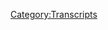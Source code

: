 {{DEFAULTSORT:
    #_TRANSCRIPT_0447:Bill Cooper Covers OKC Part 2
}}{{Transcript
    | title         = [[447: Bill Cooper Covers OKC Part 2]]
    | caption       = [https://knowledgefight.libsyn.com/447-bill-cooper-covers-okc-part-2 Listen to this episode on Libsyn]
    | episodeNumber = [[447: Bill Cooper Covers OKC Part 2|447]]
    | length        = 01:38:10
}}

{{MessageBox
    | header     = Warning: Bot Generated Content
    | text       = This transcript was automatically generated by transcription software and likely contains many mistakes and misattributions. Please check the audio for definitive quotes, attribution, and context.
    | image      = N3yvass4myg91.webp
    | imagewidth = 50px
    | id         = warning
}}

{{TranscriptBlock
    | name      = Unknown Speaker
    | timestamp = 00:00:00.000
    | text      = N-N-N-N-N-N-N-Knowledge Fight
}}

{{TranscriptBlock
    | name      = Unknown Speaker
    | timestamp = 00:00:13.000
    | text      = Dan and Jordan, I am SWEATING
}}

{{TranscriptBlock
    | name      = Unknown Speaker
    | timestamp = 00:00:18.000
    | text      = Knowledgefight.com, it's time to pray
}}

{{TranscriptBlock
    | name      = Unknown Speaker
    | timestamp = 00:00:21.000
    | text      = I have great respect for Knowledgefight
}}

{{TranscriptBlock
    | name      = Unknown Speaker
    | timestamp = 00:00:24.000
    | text      = Knowledgefight
}}

{{TranscriptBlock
    | name      = Unknown Speaker
    | timestamp = 00:00:25.000
    | text      = I'm sick of them posing as if they're the good guys
}}

{{TranscriptBlock
    | name      = Unknown Speaker
    | timestamp = 00:00:27.000
    | text      = The bad guys saying we are the bad guys
}}

{{TranscriptBlock
    | name      = Unknown Speaker
    | timestamp = 00:00:30.000
    | text      = Knowledgefight
}}

{{TranscriptBlock
    | name      = Unknown Speaker
    | timestamp = 00:00:31.000
    | text      = Dan and Jordan, Knowledgefight
}}

{{TranscriptBlock
    | name      = Unknown Speaker
    | timestamp = 00:00:33.000
    | text      = Riddle her, riddle her, riddle her
}}

{{TranscriptBlock
    | name      = Unknown Speaker
    | timestamp = 00:00:35.000
    | text      = I need, I need money
}}

{{TranscriptBlock
    | name      = Unknown Speaker
    | timestamp = 00:00:37.000
    | text      = Riddle her, riddle her, riddle her
}}

{{TranscriptBlock
    | name      = Unknown Speaker
    | timestamp = 00:00:39.000
    | text      = Andy and Kansas, Andy and, Andy and
}}

{{TranscriptBlock
    | name      = Unknown Speaker
    | timestamp = 00:00:42.000
    | text      = Stop it, Andy and Kansas, Andy and Kansas
}}

{{TranscriptBlock
    | name      = Unknown Speaker
    | timestamp = 00:00:46.000
    | text      = It's time to pray
}}

{{TranscriptBlock
    | name      = Unknown Speaker
    | timestamp = 00:00:47.000
    | text      = Andy and Kansas, you're on the air, thanks for holding us
}}

{{TranscriptBlock
    | name      = Unknown Speaker
    | timestamp = 00:00:49.000
    | text      = Hello Alex, I'm a system caller, I'm a huge fan
}}

{{TranscriptBlock
    | name      = Unknown Speaker
    | timestamp = 00:00:52.000
    | text      = I love your work
}}

{{TranscriptBlock
    | name      = Unknown Speaker
    | timestamp = 00:00:53.000
    | text      = Knowledgefight
}}

{{TranscriptBlock
    | name      = Unknown Speaker
    | timestamp = 00:00:54.000
    | text      = N-N-N-N-N-N-Knowledgefight.com
}}

{{TranscriptBlock
    | name      = Unknown Speaker
    | timestamp = 00:00:57.000
    | text      = I love you
}}

{{TranscriptBlock
    | name      = Unknown Speaker
    | timestamp = 00:00:59.000
    | text      = Hey everybody, welcome back to Knowledgefight, I'm Dan
}}

{{TranscriptBlock
    | name      = Unknown Speaker
    | timestamp = 00:01:01.000
    | text      = I'm Jordan
}}

{{TranscriptBlock
    | name      = Unknown Speaker
    | timestamp = 00:01:02.000
    | text      = We're a couple dudes, like to sit around, drink novelty beverages
}}

{{TranscriptBlock
    | name      = Unknown Speaker
    | timestamp = 00:01:04.000
    | text      = and talk just a little bit about Alex Jones
}}

{{TranscriptBlock
    | name      = Unknown Speaker
    | timestamp = 00:01:06.000
    | text      = Oh indeed we are Dan
}}

{{TranscriptBlock
    | name      = Unknown Speaker
    | timestamp = 00:01:07.000
    | text      = Jordan
}}

{{TranscriptBlock
    | name      = Unknown Speaker
    | timestamp = 00:01:08.000
    | text      = Dan, quick question
}}

{{TranscriptBlock
    | name      = Unknown Speaker
    | timestamp = 00:01:09.000
    | text      = What's your bright spot today?
}}

{{TranscriptBlock
    | name      = Unknown Speaker
    | timestamp = 00:01:10.000
    | text      = It's, okay here's my bright spot
}}

{{TranscriptBlock
    | name      = Unknown Speaker
    | timestamp = 00:01:12.000
    | text      = What's your bright spot?
}}

{{TranscriptBlock
    | name      = Unknown Speaker
    | timestamp = 00:01:13.000
    | text      = Alternative milks
}}

{{TranscriptBlock
    | name      = Unknown Speaker
    | timestamp = 00:01:17.000
    | text      = Are those racist milks, is that what those are?
}}

{{TranscriptBlock
    | name      = Unknown Speaker
    | timestamp = 00:01:20.000
    | text      = No, no
}}

{{TranscriptBlock
    | name      = Unknown Speaker
    | timestamp = 00:01:21.000
    | text      = I've always been a 2% guy or a whole milk guy
}}

{{TranscriptBlock
    | name      = Unknown Speaker
    | timestamp = 00:01:25.000
    | text      = but I've been experimenting lately with the milk substitutes
}}

{{TranscriptBlock
    | name      = Unknown Speaker
    | timestamp = 00:01:30.000
    | text      = and I'm very excited about it, like I haven't hit a snag yet
}}

{{TranscriptBlock
    | name      = Unknown Speaker
    | timestamp = 00:01:35.000
    | text      = all pretty good
}}

{{TranscriptBlock
    | name      = Unknown Speaker
    | timestamp = 00:01:36.000
    | text      = I've gone with the almond milk and now oat milk
}}

{{TranscriptBlock
    | name      = Unknown Speaker
    | timestamp = 00:01:40.000
    | text      = and both have been winners, they're pretty good
}}

{{TranscriptBlock
    | name      = Unknown Speaker
    | timestamp = 00:01:43.000
    | text      = Serious question
}}

{{TranscriptBlock
    | name      = Unknown Speaker
    | timestamp = 00:01:44.000
    | text      = What can you not make into milk?
}}

{{TranscriptBlock
    | name      = Unknown Speaker
    | timestamp = 00:01:45.000
    | text      = I don't know
}}

{{TranscriptBlock
    | name      = Unknown Speaker
    | timestamp = 00:01:46.000
    | text      = I looked at the shelf and there's so many things
}}

{{TranscriptBlock
    | name      = Unknown Speaker
    | timestamp = 00:01:49.000
    | text      = There's so many things
}}

{{TranscriptBlock
    | name      = Unknown Speaker
    | timestamp = 00:01:50.000
    | text      = I have a macadamia milk that I'm going to try eventually
}}

{{TranscriptBlock
    | name      = Unknown Speaker
    | timestamp = 00:01:53.000
    | text      = So nuts get turned into milk all the time
}}

{{TranscriptBlock
    | name      = Unknown Speaker
    | timestamp = 00:01:55.000
    | text      = There's cashew milk too, yeah
}}

{{TranscriptBlock
    | name      = Unknown Speaker
    | timestamp = 00:01:56.000
    | text      = That sounds wild
}}

{{TranscriptBlock
    | name      = Unknown Speaker
    | timestamp = 00:01:57.000
    | text      = And then there's like, I think I saw a hemp one
}}

{{TranscriptBlock
    | name      = Unknown Speaker
    | timestamp = 00:01:59.000
    | text      = A hemp milk?
}}

{{TranscriptBlock
    | name      = Unknown Speaker
    | timestamp = 00:02:00.000
    | text      = What?
}}

{{TranscriptBlock
    | name      = Unknown Speaker
    | timestamp = 00:02:01.000
    | text      = How does milk even work now?
}}

{{TranscriptBlock
    | name      = Unknown Speaker
    | timestamp = 00:02:03.000
    | text      = Hazelnut milk
}}

{{TranscriptBlock
    | name      = Unknown Speaker
    | timestamp = 00:02:04.000
    | text      = I think almost any nut makes milk
}}

{{TranscriptBlock
    | name      = Unknown Speaker
    | timestamp = 00:02:06.000
    | text      = You just squeeze it, you squeeze the nut
}}

{{TranscriptBlock
    | name      = Unknown Speaker
    | timestamp = 00:02:09.000
    | text      = See that's the image I have, that brings me back to Lewis Black's bit about soybean juice
}}

{{TranscriptBlock
    | name      = Unknown Speaker
    | timestamp = 00:02:15.000
    | text      = and that whole thing
}}

{{TranscriptBlock
    | name      = Unknown Speaker
    | timestamp = 00:02:16.000
    | text      = The whole factory is just really strong guys with cashew in their hand
}}

{{TranscriptBlock
    | name      = Unknown Speaker
    | timestamp = 00:02:21.000
    | text      = I'm going to squeeze this fucking
}}

{{TranscriptBlock
    | name      = Unknown Speaker
    | timestamp = 00:02:23.000
    | text      = I was always really averse to anything that wasn't just cow milk
}}

{{TranscriptBlock
    | name      = Unknown Speaker
    | timestamp = 00:02:27.000
    | text      = Right
}}

{{TranscriptBlock
    | name      = Unknown Speaker
    | timestamp = 00:02:28.000
    | text      = Right now I'm realizing there's a whole world out there
}}

{{TranscriptBlock
    | name      = Unknown Speaker
    | timestamp = 00:02:30.000
    | text      = of possible things to try that might conceivably be healthier
}}

{{TranscriptBlock
    | name      = Unknown Speaker
    | timestamp = 00:02:34.000
    | text      = There's kind of like a feeling that I have
}}

{{TranscriptBlock
    | name      = Unknown Speaker
    | timestamp = 00:02:36.000
    | text      = I'm not going vegetarian or vegan or anything like that
}}

{{TranscriptBlock
    | name      = Unknown Speaker
    | timestamp = 00:02:39.000
    | text      = but leaning a little bit closer to that
}}

{{TranscriptBlock
    | name      = Unknown Speaker
    | timestamp = 00:02:42.000
    | text      = is something that probably I want to do as I age
}}

{{TranscriptBlock
    | name      = Unknown Speaker
    | timestamp = 00:02:46.000
    | text      = It's better for the environment, for your health, etc, the whole thing
}}

{{TranscriptBlock
    | name      = Unknown Speaker
    | timestamp = 00:02:49.000
    | text      = Definitely
}}

{{TranscriptBlock
    | name      = Unknown Speaker
    | timestamp = 00:02:50.000
    | text      = And so like being able to
}}

{{TranscriptBlock
    | name      = Unknown Speaker
    | timestamp = 00:02:51.000
    | text      = I say eating a pile of goat cheese
}}

{{TranscriptBlock
    | name      = Unknown Speaker
    | timestamp = 00:02:53.000
    | text      = Just like ahhhh
}}

{{TranscriptBlock
    | name      = Unknown Speaker
    | timestamp = 00:02:54.000
    | text      = Eating a pile of goat
}}

{{TranscriptBlock
    | name      = Unknown Speaker
    | timestamp = 00:02:56.000
    | text      = But yeah, being able to sort of take that attachment away of the milk
}}

{{TranscriptBlock
    | name      = Unknown Speaker
    | timestamp = 00:03:01.000
    | text      = because I do love milk
}}

{{TranscriptBlock
    | name      = Unknown Speaker
    | timestamp = 00:03:03.000
    | text      = and so that's kind of nice
}}

{{TranscriptBlock
    | name      = Unknown Speaker
    | timestamp = 00:03:05.000
    | text      = That's great
}}

{{TranscriptBlock
    | name      = Unknown Speaker
    | timestamp = 00:03:06.000
    | text      = How about you?
}}

{{TranscriptBlock
    | name      = Unknown Speaker
    | timestamp = 00:03:07.000
    | text      = In the right spot, Dan, you'll notice I'm wearing a nice little yellow shirt
}}

{{TranscriptBlock
    | name      = Unknown Speaker
    | timestamp = 00:03:12.000
    | text      = with an iCloud print on it
}}

{{TranscriptBlock
    | name      = Unknown Speaker
    | timestamp = 00:03:15.000
    | text      = This is made by one of my partner's friends
}}

{{TranscriptBlock
    | name      = Unknown Speaker
    | timestamp = 00:03:20.000
    | text      = It's a nice looking shirt
}}

{{TranscriptBlock
    | name      = Unknown Speaker
    | timestamp = 00:03:21.000
    | text      = It's very good
}}

{{TranscriptBlock
    | name      = Unknown Speaker
    | timestamp = 00:03:22.000
    | text      = He's got an Etsy store called Flooding Factory
}}

{{TranscriptBlock
    | name      = Unknown Speaker
    | timestamp = 00:03:24.000
    | text      = and it's fucking fantastic
}}

{{TranscriptBlock
    | name      = Unknown Speaker
    | timestamp = 00:03:25.000
    | text      = He's a really talented artist
}}

{{TranscriptBlock
    | name      = Unknown Speaker
    | timestamp = 00:03:27.000
    | text      = He's incredibly over educated
}}

{{TranscriptBlock
    | name      = Unknown Speaker
    | timestamp = 00:03:29.000
    | text      = Right
}}

{{TranscriptBlock
    | name      = Unknown Speaker
    | timestamp = 00:03:30.000
    | text      = Went to one of the finest art schools in the country
}}

{{TranscriptBlock
    | name      = Unknown Speaker
    | timestamp = 00:03:33.000
    | text      = Juilliard?
}}

{{TranscriptBlock
    | name      = Unknown Speaker
    | timestamp = 00:03:34.000
    | text      = No, that's music
}}

{{TranscriptBlock
    | name      = Unknown Speaker
    | timestamp = 00:03:35.000
    | text      = Berkeley?
}}

{{TranscriptBlock
    | name      = Unknown Speaker
    | timestamp = 00:03:36.000
    | text      = No, I think it's
}}

{{TranscriptBlock
    | name      = Unknown Speaker
    | timestamp = 00:03:37.000
    | text      = It's also music
}}

{{TranscriptBlock
    | name      = Unknown Speaker
    | timestamp = 00:03:38.000
    | text      = I think it's the Rhode Island School of Design
}}

{{TranscriptBlock
    | name      = Unknown Speaker
    | timestamp = 00:03:39.000
    | text      = which apparently has a huge fight with Chicago art schools
}}

{{TranscriptBlock
    | name      = Unknown Speaker
    | timestamp = 00:03:43.000
    | text      = Oh no
}}

{{TranscriptBlock
    | name      = Unknown Speaker
    | timestamp = 00:03:44.000
    | text      = It's a disaster
}}

{{TranscriptBlock
    | name      = Unknown Speaker
    | timestamp = 00:03:45.000
    | text      = But yeah
}}

{{TranscriptBlock
    | name      = Unknown Speaker
    | timestamp = 00:03:46.000
    | text      = I got one of these and it's absolutely fantastic
}}

{{TranscriptBlock
    | name      = Unknown Speaker
    | timestamp = 00:03:48.000
    | text      = That's great
}}

{{TranscriptBlock
    | name      = Unknown Speaker
    | timestamp = 00:03:49.000
    | text      = I just, I really like the shirt
}}

{{TranscriptBlock
    | name      = Unknown Speaker
    | timestamp = 00:03:50.000
    | text      = Yeah, it does look good
}}

{{TranscriptBlock
    | name      = Unknown Speaker
    | timestamp = 00:03:51.000
    | text      = That's a nice yellow shirt
}}

{{TranscriptBlock
    | name      = Unknown Speaker
    | timestamp = 00:03:52.000
    | text      = Cool
}}

{{TranscriptBlock
    | name      = Unknown Speaker
    | timestamp = 00:03:53.000
    | text      = Yeah
}}

{{TranscriptBlock
    | name      = Unknown Speaker
    | timestamp = 00:03:54.000
    | text      = Right spot
}}

{{TranscriptBlock
    | name      = Unknown Speaker
    | timestamp = 00:03:55.000
    | text      = Hey, thrilled
}}

{{TranscriptBlock
    | name      = Unknown Speaker
    | timestamp = 00:03:56.000
    | text      = So Jordan, today we've got an interesting episode to go over
}}

{{TranscriptBlock
    | name      = Unknown Speaker
    | timestamp = 00:03:58.000
    | text      = and we'll get down to business on that here in a moment
}}

{{TranscriptBlock
    | name      = Unknown Speaker
    | timestamp = 00:04:00.000
    | text      = but before we do, we had to take a moment to say thank you to some folks who have signed up and are supporting the show
}}

{{TranscriptBlock
    | name      = Unknown Speaker
    | timestamp = 00:04:04.000
    | text      = So first of all, HRH, I'm guessing her royal highnesses
}}

{{TranscriptBlock
    | name      = Unknown Speaker
    | timestamp = 00:04:08.000
    | text      = or his royal highness
}}

{{TranscriptBlock
    | name      = Unknown Speaker
    | timestamp = 00:04:10.000
    | text      = It could be
}}

{{TranscriptBlock
    | name      = Unknown Speaker
    | timestamp = 00:04:11.000
    | text      = King James VIII, thank you so much, you are now a policy wonk
}}

{{TranscriptBlock
    | name      = Unknown Speaker
    | timestamp = 00:04:14.000
    | text      = I'm a policy wonk
}}

{{TranscriptBlock
    | name      = Unknown Speaker
    | timestamp = 00:04:15.000
    | text      = Thank you so much
}}

{{TranscriptBlock
    | name      = Unknown Speaker
    | timestamp = 00:04:16.000
    | text      = I was going to go with human resources, hello?
}}

{{TranscriptBlock
    | name      = Unknown Speaker
    | timestamp = 00:04:19.000
    | text      = Okay, could be
}}

{{TranscriptBlock
    | name      = Unknown Speaker
    | timestamp = 00:04:20.000
    | text      = Richard H, thank you so much, you are now a policy wonk
}}

{{TranscriptBlock
    | name      = Unknown Speaker
    | timestamp = 00:04:23.000
    | text      = I'm a policy wonk
}}

{{TranscriptBlock
    | name      = Unknown Speaker
    | timestamp = 00:04:24.000
    | text      = Thank you, that's a RH
}}

{{TranscriptBlock
    | name      = Unknown Speaker
    | timestamp = 00:04:26.000
    | text      = Yes, it is
}}

{{TranscriptBlock
    | name      = Unknown Speaker
    | timestamp = 00:04:27.000
    | text      = So HR
}}

{{TranscriptBlock
    | name      = Unknown Speaker
    | timestamp = 00:04:28.000
    | text      = Missing the H
}}

{{TranscriptBlock
    | name      = Unknown Speaker
    | timestamp = 00:04:29.000
    | text      = HRHRH
}}

{{TranscriptBlock
    | name      = Unknown Speaker
    | timestamp = 00:04:30.000
    | text      = His Richard H
}}

{{TranscriptBlock
    | name      = Unknown Speaker
    | timestamp = 00:04:32.000
    | text      = Yeah
}}

{{TranscriptBlock
    | name      = Unknown Speaker
    | timestamp = 00:04:33.000
    | text      = Next, Kerstin P, thank you so much, you are now a policy wonk
}}

{{TranscriptBlock
    | name      = Unknown Speaker
    | timestamp = 00:04:36.000
    | text      = I'm a policy wonk
}}

{{TranscriptBlock
    | name      = Unknown Speaker
    | timestamp = 00:04:37.000
    | text      = Thanks Kerstin
}}

{{TranscriptBlock
    | name      = Unknown Speaker
    | timestamp = 00:04:38.000
    | text      = Next AJ, thank you so much, you are now a policy wonk
}}

{{TranscriptBlock
    | name      = Unknown Speaker
    | timestamp = 00:04:40.000
    | text      = I'm a policy wonk
}}

{{TranscriptBlock
    | name      = Unknown Speaker
    | timestamp = 00:04:41.000
    | text      = Thank you AJ
}}

{{TranscriptBlock
    | name      = Unknown Speaker
    | timestamp = 00:04:42.000
    | text      = Thank you AJ
}}

{{TranscriptBlock
    | name      = Unknown Speaker
    | timestamp = 00:04:43.000
    | text      = I don't know how to pronounce this, it's all one word
}}

{{TranscriptBlock
    | name      = Unknown Speaker
    | timestamp = 00:04:44.000
    | text      = DL Ruhenuwel, thank you so much, you are now a policy wonk
}}

{{TranscriptBlock
    | name      = Unknown Speaker
    | timestamp = 00:04:49.000
    | text      = I'm a policy wonk
}}

{{TranscriptBlock
    | name      = Unknown Speaker
    | timestamp = 00:04:50.000
    | text      = Thank you DL Ruhenuwel
}}

{{TranscriptBlock
    | name      = Unknown Speaker
    | timestamp = 00:04:52.000
    | text      = Yup
}}

{{TranscriptBlock
    | name      = Unknown Speaker
    | timestamp = 00:04:53.000
    | text      = Next, Steven D, thank you so much you are now a policy wonk
}}

{{TranscriptBlock
    | name      = Unknown Speaker
    | timestamp = 00:04:56.000
    | text      = I'm a policy wonk
}}

{{TranscriptBlock
    | name      = Unknown Speaker
    | timestamp = 00:04:57.000
    | text      = Thank you Steve
}}

{{TranscriptBlock
    | name      = Unknown Speaker
    | timestamp = 00:04:58.000
    | text      = And then next, Rook T, that's R-U-H-K, thank you so much, you are now a policy wonk.
}}

{{TranscriptBlock
    | name      = Unknown Speaker
    | timestamp = 00:05:03.720
    | text      = I'm a policy wonk.
}}

{{TranscriptBlock
    | name      = Unknown Speaker
    | timestamp = 00:05:04.720
    | text      = Thank you, Rook T.
}}

{{TranscriptBlock
    | name      = Unknown Speaker
    | timestamp = 00:05:06.240
    | text      = And Underwater Man of the Emerald River, thank you so much, you are now a policy wonk.
}}

{{TranscriptBlock
    | name      = Unknown Speaker
    | timestamp = 00:05:11.079
    | text      = I'm a policy wonk.
}}

{{TranscriptBlock
    | name      = Unknown Speaker
    | timestamp = 00:05:12.079
    | text      = Thank you very much, Underwater Man of the Emerald River.
}}

{{TranscriptBlock
    | name      = Unknown Speaker
    | timestamp = 00:05:15.120
    | text      = I like that.
}}

{{TranscriptBlock
    | name      = Unknown Speaker
    | timestamp = 00:05:16.120
    | text      = Finally, I'd like to say thank you to a couple of people who donated on an elevated level,
}}

{{TranscriptBlock
    | name      = Unknown Speaker
    | timestamp = 00:05:19.040
    | text      = we appreciate that very much.
}}

{{TranscriptBlock
    | name      = Unknown Speaker
    | timestamp = 00:05:20.240
    | text      = So Kaz Errol, thank you so much, you are now a technocrat.
}}

{{TranscriptBlock
    | name      = Unknown Speaker
    | timestamp = 00:05:23.860
    | text      = And Valerie W, thank you so much, you are now a technocrat.
}}

{{TranscriptBlock
    | name      = Unknown Speaker
    | timestamp = 00:05:26.759
    | text      = I'm a policy wonk.
}}

{{TranscriptBlock
    | name      = Unknown Speaker
    | timestamp = 00:05:28.079
    | text      = Crikey mate, that's fantastic, have yourself a brew.
}}

{{TranscriptBlock
    | name      = Unknown Speaker
    | timestamp = 00:05:31.000
    | text      = How's your 401k doing, bro?
}}

{{TranscriptBlock
    | name      = Unknown Speaker
    | timestamp = 00:05:32.439
    | text      = Alright, we gotta go full tilt boogie on this, Watson, alright?
}}

{{TranscriptBlock
    | name      = Unknown Speaker
    | timestamp = 00:05:35.079
    | text      = Let's just get down to business.
}}

{{TranscriptBlock
    | name      = Unknown Speaker
    | timestamp = 00:05:36.639
    | text      = We ain't making that money off that heroin.
}}

{{TranscriptBlock
    | name      = Unknown Speaker
    | timestamp = 00:05:38.720
    | text      = Why you pimps so good?
}}

{{TranscriptBlock
    | name      = Unknown Speaker
    | timestamp = 00:05:40.639
    | text      = My neck is freakishly large.
}}

{{TranscriptBlock
    | name      = Unknown Speaker
    | timestamp = 00:05:42.279
    | text      = I declare info war on you.
}}

{{TranscriptBlock
    | name      = Unknown Speaker
    | timestamp = 00:05:45.120
    | text      = Thank you so much, Valerie W and Kaz Errol.
}}

{{TranscriptBlock
    | name      = Unknown Speaker
    | timestamp = 00:05:47.959
    | text      = Yes, thank you very much.
}}

{{TranscriptBlock
    | name      = Unknown Speaker
    | timestamp = 00:05:49.199
    | text      = To the both of you.
}}

{{TranscriptBlock
    | name      = Unknown Speaker
    | timestamp = 00:05:50.199
    | text      = Yes, if you're out there listening and thinking, hey, I enjoy the show, I'd like to support
}}

{{TranscriptBlock
    | name      = Unknown Speaker
    | timestamp = 00:05:52.639
    | text      = what these gents do, you can do that by going to our website, knowledgefight.com, clicking
}}

{{TranscriptBlock
    | name      = Unknown Speaker
    | timestamp = 00:05:55.620
    | text      = the button that says support the show, we would appreciate it.
}}

{{TranscriptBlock
    | name      = Unknown Speaker
    | timestamp = 00:05:57.560
    | text      = Very much so.
}}

{{TranscriptBlock
    | name      = Unknown Speaker
    | timestamp = 00:05:58.560
    | text      = Or if you'd like to, you could take that generosity, tie it up with a bow.
}}

{{TranscriptBlock
    | name      = Unknown Speaker
    | timestamp = 00:06:01.439
    | text      = I'm just, I'm not.
}}

{{TranscriptBlock
    | name      = Unknown Speaker
    | timestamp = 00:06:02.439
    | text      = You're doing great.
}}

{{TranscriptBlock
    | name      = Unknown Speaker
    | timestamp = 00:06:03.439
    | text      = Keep going.
}}

{{TranscriptBlock
    | name      = Unknown Speaker
    | timestamp = 00:06:04.439
    | text      = No, no, no.
}}

{{TranscriptBlock
    | name      = Unknown Speaker
    | timestamp = 00:06:05.439
    | text      = You gotta just fucking push through.
}}

{{TranscriptBlock
    | name      = Unknown Speaker
    | timestamp = 00:06:06.439
    | text      = I've heard a lot of, do you remember so many inspirational comedians who have said something
}}

{{TranscriptBlock
    | name      = Unknown Speaker
    | timestamp = 00:06:11.079
    | text      = like, you know what, if you don't know where the bit is, just push through it, just keep
}}

{{TranscriptBlock
    | name      = Unknown Speaker
    | timestamp = 00:06:14.639
    | text      = talking.
}}

{{TranscriptBlock
    | name      = Unknown Speaker
    | timestamp = 00:06:15.639
    | text      = Trust yourself in the bit.
}}

{{TranscriptBlock
    | name      = Unknown Speaker
    | timestamp = 00:06:16.639
    | text      = Come on, Dan, you can do it.
}}

{{TranscriptBlock
    | name      = Unknown Speaker
    | timestamp = 00:06:17.879
    | text      = Go to your parents' house, find the cabinet where they keep last year's Christmas paper,
}}

{{TranscriptBlock
    | name      = Unknown Speaker
    | timestamp = 00:06:23.839
    | text      = wrap up that generosity and give it to a local charity.
}}

{{TranscriptBlock
    | name      = Unknown Speaker
    | timestamp = 00:06:26.120
    | text      = See, that's perfect.
}}

{{TranscriptBlock
    | name      = Unknown Speaker
    | timestamp = 00:06:27.120
    | text      = You landed it.
}}

{{TranscriptBlock
    | name      = Unknown Speaker
    | timestamp = 00:06:28.120
    | text      = It's not.
}}

{{TranscriptBlock
    | name      = Unknown Speaker
    | timestamp = 00:06:29.120
    | text      = Come on, you nailed it.
}}

{{TranscriptBlock
    | name      = Unknown Speaker
    | timestamp = 00:06:30.120
    | text      = I'm not made to do this.
}}

{{TranscriptBlock
    | name      = Unknown Speaker
    | timestamp = 00:06:31.120
    | text      = I'm not meant to do this.
}}

{{TranscriptBlock
    | name      = Unknown Speaker
    | timestamp = 00:06:32.120
    | text      = I can't think of ways to wrap things.
}}

{{TranscriptBlock
    | name      = Unknown Speaker
    | timestamp = 00:06:35.079
    | text      = There's only so many.
}}

{{TranscriptBlock
    | name      = Unknown Speaker
    | timestamp = 00:06:36.399
    | text      = There are only a few ways to wrap things.
}}

{{TranscriptBlock
    | name      = Unknown Speaker
    | timestamp = 00:06:37.879
    | text      = I gotta figure out how to do this better.
}}

{{TranscriptBlock
    | name      = Unknown Speaker
    | timestamp = 00:06:39.720
    | text      = Anyway, we would appreciate it if you'd take that generosity and support a local charity
}}

{{TranscriptBlock
    | name      = Unknown Speaker
    | timestamp = 00:06:43.920
    | text      = in your area that's helping people in need.
}}

{{TranscriptBlock
    | name      = Unknown Speaker
    | timestamp = 00:06:45.600
    | text      = We would very much appreciate it.
}}

{{TranscriptBlock
    | name      = Unknown Speaker
    | timestamp = 00:06:46.959
    | text      = Yes.
}}

{{TranscriptBlock
    | name      = Unknown Speaker
    | timestamp = 00:06:47.959
    | text      = So, Jordan, before we get to the episode, we gotta take a moment to look in at the year
}}

{{TranscriptBlock
    | name      = Unknown Speaker
    | timestamp = 00:06:50.920
    | text      = of the season.
}}

{{TranscriptBlock
    | name      = Unknown Speaker
    | timestamp = 00:06:51.920
    | text      = All right.
}}

{{TranscriptBlock
    | name      = Unknown Speaker
    | timestamp = 00:06:53.920
    | text      = A lot of progress.
}}

{{TranscriptBlock
    | name      = Unknown Speaker
    | timestamp = 00:06:54.920
    | text      = All right.
}}

{{TranscriptBlock
    | name      = Unknown Speaker
    | timestamp = 00:06:55.920
    | text      = A lot of progress.
}}

{{TranscriptBlock
    | name      = Unknown Speaker
    | timestamp = 00:06:56.920
    | text      = You putting almond milk in your seltzers now?
}}

{{TranscriptBlock
    | name      = Unknown Speaker
    | timestamp = 00:06:58.519
    | text      = Yeah.
}}

{{TranscriptBlock
    | name      = Unknown Speaker
    | timestamp = 00:06:59.519
    | text      = Yeah.
}}

{{TranscriptBlock
    | name      = Unknown Speaker
    | timestamp = 00:07:00.519
    | text      = No.
}}

{{TranscriptBlock
    | name      = Unknown Speaker
    | timestamp = 00:07:01.519
    | text      = 143 seltzers down at this point.
}}

{{TranscriptBlock
    | name      = Unknown Speaker
    | timestamp = 00:07:02.519
    | text      = Jesus.
}}

{{TranscriptBlock
    | name      = Unknown Speaker
    | timestamp = 00:07:03.519
    | text      = Yep.
}}

{{TranscriptBlock
    | name      = Unknown Speaker
    | timestamp = 00:07:04.519
    | text      = We're coming up on week 10, which will mean that if we're at 150 after week 10, then we
}}

{{TranscriptBlock
    | name      = Unknown Speaker
    | timestamp = 00:07:09.040
    | text      = are officially 50% ahead of where we should be.
}}

{{TranscriptBlock
    | name      = Unknown Speaker
    | timestamp = 00:07:12.319
    | text      = That's wild.
}}

{{TranscriptBlock
    | name      = Unknown Speaker
    | timestamp = 00:07:13.319
    | text      = Yeah.
}}

{{TranscriptBlock
    | name      = Unknown Speaker
    | timestamp = 00:07:14.319
    | text      = So this is great progress.
}}

{{TranscriptBlock
    | name      = Unknown Speaker
    | timestamp = 00:07:15.319
    | text      = Yeah.
}}

{{TranscriptBlock
    | name      = Unknown Speaker
    | timestamp = 00:07:16.319
    | text      = Very good.
}}

{{TranscriptBlock
    | name      = Unknown Speaker
    | timestamp = 00:07:17.319
    | text      = Yeah.
}}

{{TranscriptBlock
    | name      = Unknown Speaker
    | timestamp = 00:07:18.319
    | text      = Thrilled.
}}

{{TranscriptBlock
    | name      = Unknown Speaker
    | timestamp = 00:07:19.319
    | text      = I'm realizing two things as I get into today's seltzer update.
}}

{{TranscriptBlock
    | name      = Unknown Speaker
    | timestamp = 00:07:21.680
    | text      = The first is that I'm getting really sick and tired of everybody having the same flavors.
}}

{{TranscriptBlock
    | name      = Unknown Speaker
    | timestamp = 00:07:26.639
    | text      = Almost everybody has the same damn flavors.
}}

{{TranscriptBlock
    | name      = Unknown Speaker
    | timestamp = 00:07:28.639
    | text      = Right.
}}

{{TranscriptBlock
    | name      = Unknown Speaker
    | timestamp = 00:07:29.639
    | text      = Right.
}}

{{TranscriptBlock
    | name      = Unknown Speaker
    | timestamp = 00:07:30.639
    | text      = It's annoying.
}}

{{TranscriptBlock
    | name      = Unknown Speaker
    | timestamp = 00:07:31.639
    | text      = Fair.
}}

{{TranscriptBlock
    | name      = Unknown Speaker
    | timestamp = 00:07:32.639
    | text      = It's all just berry.
}}

{{TranscriptBlock
    | name      = Unknown Speaker
    | timestamp = 00:07:33.639
    | text      = Everyone's got a grapefruit.
}}

{{TranscriptBlock
    | name      = Unknown Speaker
    | timestamp = 00:07:34.639
    | text      = None of them are good.
}}

{{TranscriptBlock
    | name      = Unknown Speaker
    | timestamp = 00:07:35.639
    | text      = Sure.
}}

{{TranscriptBlock
    | name      = Unknown Speaker
    | timestamp = 00:07:36.639
    | text      = Yeah.
}}

{{TranscriptBlock
    | name      = Unknown Speaker
    | timestamp = 00:07:37.639
    | text      = Lime, lemon.
}}

{{TranscriptBlock
    | name      = Unknown Speaker
    | timestamp = 00:07:38.639
    | text      = Those are usually pretty good, but you know.
}}

{{TranscriptBlock
    | name      = Unknown Speaker
    | timestamp = 00:07:39.639
    | text      = Effervescent taste.
}}

{{TranscriptBlock
    | name      = Unknown Speaker
    | timestamp = 00:07:40.639
    | text      = Yeah.
}}

{{TranscriptBlock
    | name      = Unknown Speaker
    | timestamp = 00:07:41.639
    | text      = Yeah.
}}

{{TranscriptBlock
    | name      = Unknown Speaker
    | timestamp = 00:07:42.639
    | text      = I really am yearning for something different and some creativity.
}}

{{TranscriptBlock
    | name      = Unknown Speaker
    | timestamp = 00:07:45.000
    | text      = I've hit a little bit of a slog of that.
}}

{{TranscriptBlock
    | name      = Unknown Speaker
    | timestamp = 00:07:47.240
    | text      = Anybody making seltzers out of spiders?
}}

{{TranscriptBlock
    | name      = Unknown Speaker
    | timestamp = 00:07:50.079
    | text      = And I think part of that is really leaning into me really appreciating this week some
}}

{{TranscriptBlock
    | name      = Unknown Speaker
    | timestamp = 00:07:54.800
    | text      = just plain seltzers.
}}

{{TranscriptBlock
    | name      = Unknown Speaker
    | timestamp = 00:07:57.600
    | text      = Like Perrier Plain.
}}

{{TranscriptBlock
    | name      = Unknown Speaker
    | timestamp = 00:08:00.639
    | text      = When you've eaten all of Ben & Jerry's, sometimes you just like to go back to a nice Haagen-Dazs
}}

{{TranscriptBlock
    | name      = Unknown Speaker
    | timestamp = 00:08:04.639
    | text      = vanilla.
}}

{{TranscriptBlock
    | name      = Unknown Speaker
    | timestamp = 00:08:05.639
    | text      = Yeah.
}}

{{TranscriptBlock
    | name      = Unknown Speaker
    | timestamp = 00:08:06.639
    | text      = Sometimes vanilla's great.
}}

{{TranscriptBlock
    | name      = Unknown Speaker
    | timestamp = 00:08:07.639
    | text      = Perrier Plain got in at 73.
}}

{{TranscriptBlock
    | name      = Unknown Speaker
    | timestamp = 00:08:08.639
    | text      = That's pretty damn good.
}}

{{TranscriptBlock
    | name      = Unknown Speaker
    | timestamp = 00:08:09.639
    | text      = All right.
}}

{{TranscriptBlock
    | name      = Unknown Speaker
    | timestamp = 00:08:10.639
    | text      = 73 for just a plain, just water that they put some carbonation in.
}}

{{TranscriptBlock
    | name      = Unknown Speaker
    | timestamp = 00:08:14.519
    | text      = Yeah.
}}

{{TranscriptBlock
    | name      = Unknown Speaker
    | timestamp = 00:08:15.519
    | text      = And then very unexpected, I found a brand called Liquid Death.
}}

{{TranscriptBlock
    | name      = Unknown Speaker
    | timestamp = 00:08:18.040
    | text      = That is a really agro can.
}}

{{TranscriptBlock
    | name      = Unknown Speaker
    | timestamp = 00:08:20.279
    | text      = That is aggressive.
}}

{{TranscriptBlock
    | name      = Unknown Speaker
    | timestamp = 00:08:21.639
    | text      = That came in at a 66.
}}

{{TranscriptBlock
    | name      = Unknown Speaker
    | timestamp = 00:08:22.639
    | text      = It was really crisp, really refreshing.
}}

{{TranscriptBlock
    | name      = Unknown Speaker
    | timestamp = 00:08:24.279
    | text      = Oh, that's nice.
}}

{{TranscriptBlock
    | name      = Unknown Speaker
    | timestamp = 00:08:25.279
    | text      = Just plain seltzer water.
}}

{{TranscriptBlock
    | name      = Unknown Speaker
    | timestamp = 00:08:26.279
    | text      = It's nice.
}}

{{TranscriptBlock
    | name      = Unknown Speaker
    | timestamp = 00:08:27.279
    | text      = So did it give you seven days before somebody's going to come out of your TV?
}}

{{TranscriptBlock
    | name      = Unknown Speaker
    | timestamp = 00:08:30.399
    | text      = Conceivably, yeah.
}}

{{TranscriptBlock
    | name      = Unknown Speaker
    | timestamp = 00:08:31.399
    | text      = That sounds right.
}}

{{TranscriptBlock
    | name      = Unknown Speaker
    | timestamp = 00:08:32.399
    | text      = It's going to be Ezio.
}}

{{TranscriptBlock
    | name      = Unknown Speaker
    | timestamp = 00:08:33.399
    | text      = Yeah.
}}

{{TranscriptBlock
    | name      = Unknown Speaker
    | timestamp = 00:08:34.399
    | text      = Going to climb out of my TV.
}}

{{TranscriptBlock
    | name      = Unknown Speaker
    | timestamp = 00:08:36.919
    | text      = Everything is permitted.
}}

{{TranscriptBlock
    | name      = Unknown Speaker
    | timestamp = 00:08:39.440
    | text      = Except bad seltzers.
}}

{{TranscriptBlock
    | name      = Unknown Speaker
    | timestamp = 00:08:41.240
    | text      = Yes, exactly.
}}

{{TranscriptBlock
    | name      = Unknown Speaker
    | timestamp = 00:08:42.240
    | text      = Second thing, maybe this is unpermitted, I believe on our first time that we started
}}

{{TranscriptBlock
    | name      = Unknown Speaker
    | timestamp = 00:08:45.740
    | text      = talking about seltzers, I had a confession and that was that I didn't like Spindrift.
}}

{{TranscriptBlock
    | name      = Unknown Speaker
    | timestamp = 00:08:50.240
    | text      = Right.
}}

{{TranscriptBlock
    | name      = Unknown Speaker
    | timestamp = 00:08:51.240
    | text      = I've tried a couple more Spindrifts and they're not as bad as I think.
}}

{{TranscriptBlock
    | name      = Unknown Speaker
    | timestamp = 00:08:54.720
    | text      = Oh, no.
}}

{{TranscriptBlock
    | name      = Unknown Speaker
    | timestamp = 00:08:55.720
    | text      = I think I originally just had some bad flavors.
}}

{{TranscriptBlock
    | name      = Unknown Speaker
    | timestamp = 00:08:57.879
    | text      = I think I got the first ones that I tried were just some shitty flavors, but I've had
}}

{{TranscriptBlock
    | name      = Unknown Speaker
    | timestamp = 00:09:02.200
    | text      = a couple like the raspberry lime was pretty good.
}}

{{TranscriptBlock
    | name      = Unknown Speaker
    | timestamp = 00:09:04.639
    | text      = I can't remember exactly what it came in at, what do we got, 57.
}}

{{TranscriptBlock
    | name      = Unknown Speaker
    | timestamp = 00:09:09.159
    | text      = That's not a great score, but I expected it to be shit based on what I thought about Spindrift.
}}

{{TranscriptBlock
    | name      = Unknown Speaker
    | timestamp = 00:09:13.639
    | text      = That's fair.
}}

{{TranscriptBlock
    | name      = Unknown Speaker
    | timestamp = 00:09:14.639
    | text      = Not as bad.
}}

{{TranscriptBlock
    | name      = Unknown Speaker
    | timestamp = 00:09:15.639
    | text      = Congratulations.
}}

{{TranscriptBlock
    | name      = Unknown Speaker
    | timestamp = 00:09:16.639
    | text      = Spindrift.
}}

{{TranscriptBlock
    | name      = Unknown Speaker
    | timestamp = 00:09:17.639
    | text      = Not as bad as I thought.
}}

{{TranscriptBlock
    | name      = Unknown Speaker
    | timestamp = 00:09:18.639
    | text      = Slightly exceeds expectations.
}}

{{TranscriptBlock
    | name      = Unknown Speaker
    | timestamp = 00:09:20.639
    | text      = Yes.
}}

{{TranscriptBlock
    | name      = Unknown Speaker
    | timestamp = 00:09:21.639
    | text      = Still not a compliment.
}}

{{TranscriptBlock
    | name      = Unknown Speaker
    | timestamp = 00:09:22.639
    | text      = Nope.
}}

{{TranscriptBlock
    | name      = Unknown Speaker
    | timestamp = 00:09:23.639
    | text      = Nope.
}}

{{TranscriptBlock
    | name      = Unknown Speaker
    | timestamp = 00:09:24.639
    | text      = But okay.
}}

{{TranscriptBlock
    | name      = Unknown Speaker
    | timestamp = 00:09:25.639
    | text      = Yeah.
}}

{{TranscriptBlock
    | name      = Unknown Speaker
    | timestamp = 00:09:26.639
    | text      = And that's about it for the seltzers.
}}

{{TranscriptBlock
    | name      = Unknown Speaker
    | timestamp = 00:09:28.519
    | text      = All right.
}}

{{TranscriptBlock
    | name      = Unknown Speaker
    | timestamp = 00:09:29.519
    | text      = So Jordan, today, this episode that we're doing here is not an Alex Jones episode because
}}

{{TranscriptBlock
    | name      = Unknown Speaker
    | timestamp = 00:09:34.399
    | text      = Alex was still out of the studio.
}}

{{TranscriptBlock
    | name      = Unknown Speaker
    | timestamp = 00:09:35.600
    | text      = Still out of studio.
}}

{{TranscriptBlock
    | name      = Unknown Speaker
    | timestamp = 00:09:36.600
    | text      = Well, I believe he came back over the weekend, we're recording this on Sunday, and I think
}}

{{TranscriptBlock
    | name      = Unknown Speaker
    | timestamp = 00:09:41.279
    | text      = that he did some coverage of Trump's rally from last night.
}}

{{TranscriptBlock
    | name      = Unknown Speaker
    | timestamp = 00:09:46.240
    | text      = Sure.
}}

{{TranscriptBlock
    | name      = Unknown Speaker
    | timestamp = 00:09:47.240
    | text      = A resounding success.
}}

{{TranscriptBlock
    | name      = Unknown Speaker
    | timestamp = 00:09:48.240
    | text      = I haven't read the news.
}}

{{TranscriptBlock
    | name      = Unknown Speaker
    | timestamp = 00:09:49.240
    | text      = Oh, huge.
}}

{{TranscriptBlock
    | name      = Unknown Speaker
    | timestamp = 00:09:50.240
    | text      = Huge.
}}

{{TranscriptBlock
    | name      = Unknown Speaker
    | timestamp = 00:09:51.240
    | text      = Huge.
}}

{{TranscriptBlock
    | name      = Unknown Speaker
    | timestamp = 00:09:52.240
    | text      = Quick question.
}}

{{TranscriptBlock
    | name      = Unknown Speaker
    | timestamp = 00:09:53.240
    | text      = Has Bill Hicks been doing shows again?
}}

{{TranscriptBlock
    | name      = Unknown Speaker
    | timestamp = 00:09:54.240
    | text      = No.
}}

{{TranscriptBlock
    | name      = Unknown Speaker
    | timestamp = 00:09:55.240
    | text      = No.
}}

{{TranscriptBlock
    | name      = Unknown Speaker
    | timestamp = 00:09:56.240
    | text      = Although that is an interesting theory, I am guessing that he just took the week off.
}}

{{TranscriptBlock
    | name      = Unknown Speaker
    | timestamp = 00:09:59.720
    | text      = Oh, okay.
}}

{{TranscriptBlock
    | name      = Unknown Speaker
    | timestamp = 00:10:00.720
    | text      = That would make sense.
}}

{{TranscriptBlock
    | name      = Unknown Speaker
    | timestamp = 00:10:01.720
    | text      = I don't know.
}}

{{TranscriptBlock
    | name      = Unknown Speaker
    | timestamp = 00:10:02.720
    | text      = I imagine he has a lot to get in order with his house.
}}

{{TranscriptBlock
    | name      = Unknown Speaker
    | timestamp = 00:10:03.720
    | text      = Not his literal house, but his metaphorical house.
}}

{{TranscriptBlock
    | name      = Unknown Speaker
    | timestamp = 00:10:05.679
    | text      = Sure.
}}

{{TranscriptBlock
    | name      = Unknown Speaker
    | timestamp = 00:10:06.679
    | text      = I would assume that is just some kind of a need to take care of business.
}}

{{TranscriptBlock
    | name      = Unknown Speaker
    | timestamp = 00:10:08.759
    | text      = Some administrative stuff.
}}

{{TranscriptBlock
    | name      = Unknown Speaker
    | timestamp = 00:10:09.960
    | text      = Yeah.
}}

{{TranscriptBlock
    | name      = Unknown Speaker
    | timestamp = 00:10:10.960
    | text      = Yeah.
}}

{{TranscriptBlock
    | name      = Unknown Speaker
    | timestamp = 00:10:11.960
    | text      = Maybe he'll explain when he gets back.
}}

{{TranscriptBlock
    | name      = Unknown Speaker
    | timestamp = 00:10:12.960
    | text      = But I figured that that would not be really enough for us to really bank on being an episode
}}

{{TranscriptBlock
    | name      = Unknown Speaker
    | timestamp = 00:10:18.519
    | text      = by the time we need to get to recording.
}}

{{TranscriptBlock
    | name      = Unknown Speaker
    | timestamp = 00:10:22.000
    | text      = So we'll save that for Wednesday.
}}

{{TranscriptBlock
    | name      = Unknown Speaker
    | timestamp = 00:10:24.039
    | text      = And today, I'd like to start off this episode with an explanation.
}}

{{TranscriptBlock
    | name      = Unknown Speaker
    | timestamp = 00:10:28.240
    | text      = About a month ago, we started covering Bill Cooper's coverage of the Oklahoma City bombing,
}}

{{TranscriptBlock
    | name      = Unknown Speaker
    | timestamp = 00:10:32.159
    | text      = which I had sincerely intended to become a running weekly investigation.
}}

{{TranscriptBlock
    | name      = Unknown Speaker
    | timestamp = 00:10:36.120
    | text      = I was so confident that we were going to keep moving forward that I teased that I'd found
}}

{{TranscriptBlock
    | name      = Unknown Speaker
    | timestamp = 00:10:39.559
    | text      = something that made me dance around my apartment, which to this point has not been revealed.
}}

{{TranscriptBlock
    | name      = Unknown Speaker
    | timestamp = 00:10:43.799
    | text      = It is the computer chip in a homeless man of our show.
}}

{{TranscriptBlock
    | name      = Unknown Speaker
    | timestamp = 00:10:47.080
    | text      = That's not fair.
}}

{{TranscriptBlock
    | name      = Unknown Speaker
    | timestamp = 00:10:48.080
    | text      = And that tease wasn't fair.
}}

{{TranscriptBlock
    | name      = Unknown Speaker
    | timestamp = 00:10:50.019
    | text      = And I'm sorry that people have had to live in that confusion.
}}

{{TranscriptBlock
    | name      = Unknown Speaker
    | timestamp = 00:10:52.519
    | text      = I promise that that mystery will be solved today.
}}

{{TranscriptBlock
    | name      = Unknown Speaker
    | timestamp = 00:10:55.720
    | text      = The issue was that the very next week from when we started that, we learned that Project
}}

{{TranscriptBlock
    | name      = Unknown Speaker
    | timestamp = 00:11:00.600
    | text      = Camelot was going to a subscription model, and as such, I felt an obligation to check
}}

{{TranscriptBlock
    | name      = Unknown Speaker
    | timestamp = 00:11:04.639
    | text      = in on that.
}}

{{TranscriptBlock
    | name      = Unknown Speaker
    | timestamp = 00:11:06.039
    | text      = Camelot's been a large part of this podcast's history, and it's been an important pressure
}}

{{TranscriptBlock
    | name      = Unknown Speaker
    | timestamp = 00:11:09.399
    | text      = release, as well as an interesting case study in how so many of these different fields of
}}

{{TranscriptBlock
    | name      = Unknown Speaker
    | timestamp = 00:11:13.360
    | text      = weird conspiracy share a ton of DNA.
}}

{{TranscriptBlock
    | name      = Unknown Speaker
    | timestamp = 00:11:17.279
    | text      = So Camelot filled the next week's open slot for a non-Alex episode.
}}

{{TranscriptBlock
    | name      = Unknown Speaker
    | timestamp = 00:11:21.919
    | text      = And then that was the week that the police murdered George Floyd, sparking protests and
}}

{{TranscriptBlock
    | name      = Unknown Speaker
    | timestamp = 00:11:25.840
    | text      = an important movement that runs directly counter to what Alex Jones wants to see in the world.
}}

{{TranscriptBlock
    | name      = Unknown Speaker
    | timestamp = 00:11:31.200
    | text      = It felt critical that we keep a sharp eye on the present day of his show, and I know
}}

{{TranscriptBlock
    | name      = Unknown Speaker
    | timestamp = 00:11:34.919
    | text      = that you and I had conversations about how it would feel bizarre to do an episode and
}}

{{TranscriptBlock
    | name      = Unknown Speaker
    | timestamp = 00:11:38.340
    | text      = it not be about Alex's take on the evolving situation, the protests, all of that seemed
}}

{{TranscriptBlock
    | name      = Unknown Speaker
    | timestamp = 00:11:44.080
    | text      = like...
}}

{{TranscriptBlock
    | name      = Unknown Speaker
    | timestamp = 00:11:45.080
    | text      = Sure.
}}

{{TranscriptBlock
    | name      = Unknown Speaker
    | timestamp = 00:11:46.080
    | text      = It was important to chronicle it.
}}

{{TranscriptBlock
    | name      = Unknown Speaker
    | timestamp = 00:11:47.080
    | text      = Even if Alex's response to it was not necessarily as interesting as you might have expected.
}}

{{TranscriptBlock
    | name      = Unknown Speaker
    | timestamp = 00:11:53.279
    | text      = I'm pretty sure we had this conversation at the same time, which was, it's going to be
}}

{{TranscriptBlock
    | name      = Unknown Speaker
    | timestamp = 00:11:57.480
    | text      = disappointing.
}}

{{TranscriptBlock
    | name      = Unknown Speaker
    | timestamp = 00:11:58.480
    | text      = Probably.
}}

{{TranscriptBlock
    | name      = Unknown Speaker
    | timestamp = 00:11:59.480
    | text      = It's just probably going to be disappointing.
}}

{{TranscriptBlock
    | name      = Unknown Speaker
    | timestamp = 00:12:00.480
    | text      = I don't recall if we necessarily had that conversation, but we definitely could have.
}}

{{TranscriptBlock
    | name      = Unknown Speaker
    | timestamp = 00:12:04.679
    | text      = It's a mind belt.
}}

{{TranscriptBlock
    | name      = Unknown Speaker
    | timestamp = 00:12:06.399
    | text      = So that took on a life of its own.
}}

{{TranscriptBlock
    | name      = Unknown Speaker
    | timestamp = 00:12:10.080
    | text      = And also, through those couple weeks, I was trying to move, which took up a ton of my
}}

{{TranscriptBlock
    | name      = Unknown Speaker
    | timestamp = 00:12:14.539
    | text      = time.
}}

{{TranscriptBlock
    | name      = Unknown Speaker
    | timestamp = 00:12:15.539
    | text      = Our episode from Friday about Owen's dumb push-up contest was the product of multiple
}}

{{TranscriptBlock
    | name      = Unknown Speaker
    | timestamp = 00:12:19.159
    | text      = influences.
}}

{{TranscriptBlock
    | name      = Unknown Speaker
    | timestamp = 00:12:20.240
    | text      = The first was that Alex had been out of studio all week.
}}

{{TranscriptBlock
    | name      = Unknown Speaker
    | timestamp = 00:12:23.000
    | text      = The second was that I really needed something kind of light to discuss since we were recording
}}

{{TranscriptBlock
    | name      = Unknown Speaker
    | timestamp = 00:12:26.879
    | text      = just a few days after I moved, and I was still working on settling into this new place.
}}

{{TranscriptBlock
    | name      = Unknown Speaker
    | timestamp = 00:12:31.120
    | text      = And Owen's dumb push-up contest fit that bill amazingly.
}}

{{TranscriptBlock
    | name      = Unknown Speaker
    | timestamp = 00:12:34.440
    | text      = It is empty.
}}

{{TranscriptBlock
    | name      = Unknown Speaker
    | timestamp = 00:12:35.440
    | text      = I would probably have rather done a Bill Cooper, Oklahoma City episode.
}}

{{TranscriptBlock
    | name      = Unknown Speaker
    | timestamp = 00:12:39.080
    | text      = Like I even said on the episode, this isn't the kind of meaty thing I want to be doing.
}}

{{TranscriptBlock
    | name      = Unknown Speaker
    | timestamp = 00:12:43.879
    | text      = But I just couldn't swing it for a couple of reasons.
}}

{{TranscriptBlock
    | name      = Unknown Speaker
    | timestamp = 00:12:46.679
    | text      = The first was a time issue.
}}

{{TranscriptBlock
    | name      = Unknown Speaker
    | timestamp = 00:12:48.600
    | text      = Cooper episodes are dense, and they require a lot more prep time.
}}

{{TranscriptBlock
    | name      = Unknown Speaker
    | timestamp = 00:12:52.179
    | text      = The second issue is probably more important, and that was that I needed to finish reading
}}

{{TranscriptBlock
    | name      = Unknown Speaker
    | timestamp = 00:12:55.740
    | text      = Bill Cooper's biography, Pale Horse Rider.
}}

{{TranscriptBlock
    | name      = Unknown Speaker
    | timestamp = 00:12:59.080
    | text      = Our show focuses on Alex Jones, who doesn't have a biography written about him yet.
}}

{{TranscriptBlock
    | name      = Unknown Speaker
    | timestamp = 00:13:03.360
    | text      = So the idea of reading one about another person we were covering seemed strange to me.
}}

{{TranscriptBlock
    | name      = Unknown Speaker
    | timestamp = 00:13:07.559
    | text      = I almost felt like cheating.
}}

{{TranscriptBlock
    | name      = Unknown Speaker
    | timestamp = 00:13:09.279
    | text      = I really enjoy the process of discovery that comes from having no idea what's going to
}}

{{TranscriptBlock
    | name      = Unknown Speaker
    | timestamp = 00:13:12.919
    | text      = come up, and we're just diving in and learning as we go.
}}

{{TranscriptBlock
    | name      = Unknown Speaker
    | timestamp = 00:13:16.539
    | text      = That works all right with Alex or these space weirdos, but I realize that with Bill Cooper,
}}

{{TranscriptBlock
    | name      = Unknown Speaker
    | timestamp = 00:13:20.519
    | text      = not consulting that text is essentially missing a big part of the story.
}}

{{TranscriptBlock
    | name      = Unknown Speaker
    | timestamp = 00:13:24.960
    | text      = There are important pieces of context in that biography that I wouldn't ever have gotten
}}

{{TranscriptBlock
    | name      = Unknown Speaker
    | timestamp = 00:13:29.320
    | text      = from just listening to the hour or the time, and those pieces of context are pretty important.
}}

{{TranscriptBlock
    | name      = Unknown Speaker
    | timestamp = 00:13:33.980
    | text      = So I felt it would be irresponsible for me to move forward and do another episode about
}}

{{TranscriptBlock
    | name      = Unknown Speaker
    | timestamp = 00:13:37.460
    | text      = Bill Cooper without taking in that biography and really sitting with it.
}}

{{TranscriptBlock
    | name      = Unknown Speaker
    | timestamp = 00:13:42.860
    | text      = This leads me to what I would want to give as a sort of sizable clarification.
}}

{{TranscriptBlock
    | name      = Unknown Speaker
    | timestamp = 00:13:49.500
    | text      = We were wrong to give Bill the benefit of the doubt as it relates to him being a gigantic
}}

{{TranscriptBlock
    | name      = Unknown Speaker
    | timestamp = 00:13:53.039
    | text      = piece of shit.
}}

{{TranscriptBlock
    | name      = Unknown Speaker
    | timestamp = 00:13:54.039
    | text      = Oh, great.
}}

{{TranscriptBlock
    | name      = Unknown Speaker
    | timestamp = 00:13:55.039
    | text      = Yeah.
}}

{{TranscriptBlock
    | name      = Unknown Speaker
    | timestamp = 00:13:56.039
    | text      = Why do we always find that out?
}}

{{TranscriptBlock
    | name      = Unknown Speaker
    | timestamp = 00:13:57.039
    | text      = I seem like a bit of a drunk and an asshole, but I was unaware of how violently abusive
}}

{{TranscriptBlock
    | name      = Unknown Speaker
    | timestamp = 00:14:01.340
    | text      = he was to his wives.
}}

{{TranscriptBlock
    | name      = Unknown Speaker
    | timestamp = 00:14:02.960
    | text      = This, among other revelations, have caused me to question my stance of, hey, Bill's bad,
}}

{{TranscriptBlock
    | name      = Unknown Speaker
    | timestamp = 00:14:07.279
    | text      = but at least he's not Alex.
}}

{{TranscriptBlock
    | name      = Unknown Speaker
    | timestamp = 00:14:08.279
    | text      = Yeah, yeah, yeah.
}}

{{TranscriptBlock
    | name      = Unknown Speaker
    | timestamp = 00:14:09.279
    | text      = I was unaware of a lot of the depths of some of the stuff in his personal life, and that
}}

{{TranscriptBlock
    | name      = Unknown Speaker
    | timestamp = 00:14:15.840
    | text      = was wrong of us to... Well, I don't know if it was wrong.
}}

{{TranscriptBlock
    | name      = Unknown Speaker
    | timestamp = 00:14:19.240
    | text      = It was incomplete of us.
}}

{{TranscriptBlock
    | name      = Unknown Speaker
    | timestamp = 00:14:20.600
    | text      = Yeah, yeah.
}}

{{TranscriptBlock
    | name      = Unknown Speaker
    | timestamp = 00:14:21.600
    | text      = The problem is we're dealing almost exclusively with tremendous monsters, so we're so far
}}

{{TranscriptBlock
    | name      = Unknown Speaker
    | timestamp = 00:14:28.159
    | text      = below the Mendoza line of just general being a fair human being that simply because we
}}

{{TranscriptBlock
    | name      = Unknown Speaker
    | timestamp = 00:14:33.960
    | text      = speak about you on our show, chances are you should assume that they're the worst human
}}

{{TranscriptBlock
    | name      = Unknown Speaker
    | timestamp = 00:14:38.600
    | text      = being in the world.
}}

{{TranscriptBlock
    | name      = Unknown Speaker
    | timestamp = 00:14:39.960
    | text      = Maybe so, but this, I mean, it's a pretty big part of his life.
}}

{{TranscriptBlock
    | name      = Unknown Speaker
    | timestamp = 00:14:45.120
    | text      = He pushed one of his wives out of a moving car while she was holding their daughter.
}}

{{TranscriptBlock
    | name      = Unknown Speaker
    | timestamp = 00:14:50.080
    | text      = Right.
}}

{{TranscriptBlock
    | name      = Unknown Speaker
    | timestamp = 00:14:51.080
    | text      = Like, he's a fucking monster.
}}

{{TranscriptBlock
    | name      = Unknown Speaker
    | timestamp = 00:14:52.639
    | text      = Yeah, that's a monster.
}}

{{TranscriptBlock
    | name      = Unknown Speaker
    | timestamp = 00:14:53.639
    | text      = Yeah.
}}

{{TranscriptBlock
    | name      = Unknown Speaker
    | timestamp = 00:14:54.639
    | text      = That's a monster.
}}

{{TranscriptBlock
    | name      = Unknown Speaker
    | timestamp = 00:14:55.639
    | text      = Yeah, I mean, the level to which he was that is something that... I don't know if we played
}}

{{TranscriptBlock
    | name      = Unknown Speaker
    | timestamp = 00:15:01.639
    | text      = down, but we weren't aware of the depths of it, and I feel bad about that, and now knowing
}}

{{TranscriptBlock
    | name      = Unknown Speaker
    | timestamp = 00:15:07.440
    | text      = that... Like any glowing biography of Norman Mailer,
}}

{{TranscriptBlock
    | name      = Unknown Speaker
    | timestamp = 00:15:10.240
    | text      = you're wrong.
}}

{{TranscriptBlock
    | name      = Unknown Speaker
    | timestamp = 00:15:11.759
    | text      = I would like to now, knowing this stuff, make an apology for not being aware of this earlier.
}}

{{TranscriptBlock
    | name      = Unknown Speaker
    | timestamp = 00:15:17.720
    | text      = Overall, I think that book, Pale Horse Rider, does a really good job of demonstrating how
}}

{{TranscriptBlock
    | name      = Unknown Speaker
    | timestamp = 00:15:22.620
    | text      = much of a liar Bill Cooper was without outright making accusations.
}}

{{TranscriptBlock
    | name      = Unknown Speaker
    | timestamp = 00:15:26.919
    | text      = Beyond these things, there was one piece of information in that book that's very relevant
}}

{{TranscriptBlock
    | name      = Unknown Speaker
    | timestamp = 00:15:31.360
    | text      = to our current exploration about Oklahoma City, which I highly doubt I would have learned
}}

{{TranscriptBlock
    | name      = Unknown Speaker
    | timestamp = 00:15:36.159
    | text      = about from listening to Bill's show.
}}

{{TranscriptBlock
    | name      = Unknown Speaker
    | timestamp = 00:15:38.080
    | text      = We'll get to that down the road, and also the thing that made me dance around my apartment
}}

{{TranscriptBlock
    | name      = Unknown Speaker
    | timestamp = 00:15:42.240
    | text      = as we go through this.
}}

{{TranscriptBlock
    | name      = Unknown Speaker
    | timestamp = 00:15:43.519
    | text      = Also, I recommend that book very highly.
}}

{{TranscriptBlock
    | name      = Unknown Speaker
    | timestamp = 00:15:46.279
    | text      = It's pretty good.
}}

{{TranscriptBlock
    | name      = Unknown Speaker
    | timestamp = 00:15:47.279
    | text      = I'm going to read it now.
}}

{{TranscriptBlock
    | name      = Unknown Speaker
    | timestamp = 00:15:48.279
    | text      = I'm excited.
}}

{{TranscriptBlock
    | name      = Unknown Speaker
    | timestamp = 00:15:49.279
    | text      = We're going to start this off where we left off.
}}

{{TranscriptBlock
    | name      = Unknown Speaker
    | timestamp = 00:15:51.899
    | text      = We left off a couple days after the bombing, and our next episode is on April 24th.
}}

{{TranscriptBlock
    | name      = Unknown Speaker
    | timestamp = 00:15:58.200
    | text      = If you don't recall, Bill Cooper had largely decided that it was a false flag, trying to
}}

{{TranscriptBlock
    | name      = Unknown Speaker
    | timestamp = 00:16:05.159
    | text      = make patriots look bad, standard operating, right-wing militia kind of narrative.
}}

{{TranscriptBlock
    | name      = Unknown Speaker
    | timestamp = 00:16:11.600
    | text      = One of his big pieces of it was that seismograph that he was misinterpreting that alleged to
}}

{{TranscriptBlock
    | name      = Unknown Speaker
    | timestamp = 00:16:18.960
    | text      = show two bombs, and then misunderstandings about people who had gotten on police scanners
}}

{{TranscriptBlock
    | name      = Unknown Speaker
    | timestamp = 00:16:25.279
    | text      = and said that they thought that there was another bomb in the building.
}}

{{TranscriptBlock
    | name      = Unknown Speaker
    | timestamp = 00:16:28.960
    | text      = Bill has just taken those things and used them as definitive proof.
}}

{{TranscriptBlock
    | name      = Unknown Speaker
    | timestamp = 00:16:32.919
    | text      = Examples of incuriousness leading to disaster.
}}

{{TranscriptBlock
    | name      = Unknown Speaker
    | timestamp = 00:16:36.460
    | text      = And conclusion jumping, run amok.
}}

{{TranscriptBlock
    | name      = Unknown Speaker
    | timestamp = 00:16:38.919
    | text      = Monsters.
}}

{{TranscriptBlock
    | name      = Unknown Speaker
    | timestamp = 00:16:39.919
    | text      = So, we jump in here as Bill begins on April 24th, 1995.
}}

{{TranscriptBlock
    | name      = Unknown Speaker
    | timestamp = 00:16:45.759
    | text      = I'm William Cooper, and you're listening to The Hour of the Time.
}}

{{TranscriptBlock
    | name      = Unknown Speaker
    | timestamp = 00:16:49.759
    | text      = Well, we have a much larger audience tonight, folks, thanks to the propaganda press.
}}

{{TranscriptBlock
    | name      = Unknown Speaker
    | timestamp = 00:16:56.320
    | text      = And a lot of the new audience are the press, who I am absolutely refused to even talk to
}}

{{TranscriptBlock
    | name      = Unknown Speaker
    | timestamp = 00:17:02.279
    | text      = except to tell them to go themselves.
}}

{{TranscriptBlock
    | name      = Unknown Speaker
    | timestamp = 00:17:07.960
    | text      = And I will continue that.
}}

{{TranscriptBlock
    | name      = Unknown Speaker
    | timestamp = 00:17:08.960
    | text      = What did he mean?
}}

{{TranscriptBlock
    | name      = Unknown Speaker
    | timestamp = 00:17:09.960
    | text      = They are wise.
}}

{{TranscriptBlock
    | name      = Unknown Speaker
    | timestamp = 00:17:10.960
    | text      = They are scum.
}}

{{TranscriptBlock
    | name      = Unknown Speaker
    | timestamp = 00:17:11.960
    | text      = They have no moral values, they have no ethics, and they certainly wouldn't know the truth
}}

{{TranscriptBlock
    | name      = Unknown Speaker
    | timestamp = 00:17:19.680
    | text      = if it hit them in the head.
}}

{{TranscriptBlock
    | name      = Unknown Speaker
    | timestamp = 00:17:21.400
    | text      = Bill's on shortwave and he does a better job of censoring himself than Alex does.
}}

{{TranscriptBlock
    | name      = Unknown Speaker
    | timestamp = 00:17:26.200
    | text      = It's pretty remarkable.
}}

{{TranscriptBlock
    | name      = Unknown Speaker
    | timestamp = 00:17:28.640
    | text      = So there's such an interesting phenomenon that seems almost entirely consistent, which
}}

{{TranscriptBlock
    | name      = Unknown Speaker
    | timestamp = 00:17:32.720
    | text      = is that when there's terrifying, seemingly random tragedies in this country, people flock
}}

{{TranscriptBlock
    | name      = Unknown Speaker
    | timestamp = 00:17:37.359
    | text      = to whoever is most loudly calling it fake.
}}

{{TranscriptBlock
    | name      = Unknown Speaker
    | timestamp = 00:17:40.380
    | text      = Alex got a huge surge out of 9-11 denial, and we've seen him explicitly discuss how
}}

{{TranscriptBlock
    | name      = Unknown Speaker
    | timestamp = 00:17:44.839
    | text      = his traffic increased in the days after the Boston bombing when he was yelling about it
}}

{{TranscriptBlock
    | name      = Unknown Speaker
    | timestamp = 00:17:48.880
    | text      = being a false flag.
}}

{{TranscriptBlock
    | name      = Unknown Speaker
    | timestamp = 00:17:50.519
    | text      = We've also seen him discuss lately how his COVID-19 denialism led to an increase in viewership.
}}

{{TranscriptBlock
    | name      = Unknown Speaker
    | timestamp = 00:17:55.859
    | text      = This makes some sense, but it also says something really sad about people.
}}

{{TranscriptBlock
    | name      = Unknown Speaker
    | timestamp = 00:17:59.400
    | text      = It's scary to process things like a bombing or a virus outbreak, and we crave easy answers.
}}

{{TranscriptBlock
    | name      = Unknown Speaker
    | timestamp = 00:18:04.160
    | text      = A pandemic is terrifying and there's no easy fix to it, so it becomes very appealing to
}}

{{TranscriptBlock
    | name      = Unknown Speaker
    | timestamp = 00:18:08.160
    | text      = listen to the person saying that the virus itself is no big deal and that all the actual
}}

{{TranscriptBlock
    | name      = Unknown Speaker
    | timestamp = 00:18:12.160
    | text      = problems could be solved by killing the globalists.
}}

{{TranscriptBlock
    | name      = Unknown Speaker
    | timestamp = 00:18:15.039
    | text      = A random bombing carried out by domestic extremists is super terrifying because no matter how
}}

{{TranscriptBlock
    | name      = Unknown Speaker
    | timestamp = 00:18:19.299
    | text      = much the police might try, they'll never be able to uncover and stop every possible plot
}}

{{TranscriptBlock
    | name      = Unknown Speaker
    | timestamp = 00:18:24.119
    | text      = people may come up with.
}}

{{TranscriptBlock
    | name      = Unknown Speaker
    | timestamp = 00:18:25.839
    | text      = It's just a reassuring thought to believe that, you know, there's an evil cabal of globalists
}}

{{TranscriptBlock
    | name      = Unknown Speaker
    | timestamp = 00:18:30.039
    | text      = who are orchestrating all of these bombings, and if they're just taken care of, the bombings
}}

{{TranscriptBlock
    | name      = Unknown Speaker
    | timestamp = 00:18:33.240
    | text      = will magically go away.
}}

{{TranscriptBlock
    | name      = Unknown Speaker
    | timestamp = 00:18:34.480
    | text      = Yeah, if you had to grapple with the reality that ultimately no one knows what's going
}}

{{TranscriptBlock
    | name      = Unknown Speaker
    | timestamp = 00:18:39.559
    | text      = on, the world is complete chaos, and really you can bully a lot of people who think they're
}}

{{TranscriptBlock
    | name      = Unknown Speaker
    | timestamp = 00:18:44.119
    | text      = powerful into doing whatever it is you want them to do.
}}

{{TranscriptBlock
    | name      = Unknown Speaker
    | timestamp = 00:18:47.160
    | text      = So that's kind of scary.
}}

{{TranscriptBlock
    | name      = Unknown Speaker
    | timestamp = 00:18:49.559
    | text      = That's a real bummer.
}}

{{TranscriptBlock
    | name      = Unknown Speaker
    | timestamp = 00:18:50.559
    | text      = It is.
}}

{{TranscriptBlock
    | name      = Unknown Speaker
    | timestamp = 00:18:51.559
    | text      = It is terrifying.
}}

{{TranscriptBlock
    | name      = Unknown Speaker
    | timestamp = 00:18:52.559
    | text      = Yeah, it's really terrifying.
}}

{{TranscriptBlock
    | name      = Unknown Speaker
    | timestamp = 00:18:53.559
    | text      = In times of crisis, these kinds of narratives are an attractive crutch to reach out for,
}}

{{TranscriptBlock
    | name      = Unknown Speaker
    | timestamp = 00:18:56.900
    | text      = and I'm depressed but not surprised to see the people who are behaving the same way back
}}

{{TranscriptBlock
    | name      = Unknown Speaker
    | timestamp = 00:19:00.640
    | text      = in the times of Bill Cooper.
}}

{{TranscriptBlock
    | name      = Unknown Speaker
    | timestamp = 00:19:02.720
    | text      = It's unfortunate for the listeners because all they get is junk food narratives that
}}

{{TranscriptBlock
    | name      = Unknown Speaker
    | timestamp = 00:19:06.359
    | text      = mean nothing and go nowhere, but it's also bad for people like Bill and Alex.
}}

{{TranscriptBlock
    | name      = Unknown Speaker
    | timestamp = 00:19:10.660
    | text      = They learn the wrong lessons from this kind of reinforcement.
}}

{{TranscriptBlock
    | name      = Unknown Speaker
    | timestamp = 00:19:13.920
    | text      = They learn, whether consciously or not, that denying tragedy is something that draws, which
}}

{{TranscriptBlock
    | name      = Unknown Speaker
    | timestamp = 00:19:18.119
    | text      = definitely has been a lesson that screwed Alex over more than once.
}}

{{TranscriptBlock
    | name      = Unknown Speaker
    | timestamp = 00:19:22.279
    | text      = Yeah, well, personally, I think it's a bad idea to just immediately deny something happened.
}}

{{TranscriptBlock
    | name      = Unknown Speaker
    | timestamp = 00:19:29.900
    | text      = That's just me, though.
}}

{{TranscriptBlock
    | name      = Unknown Speaker
    | timestamp = 00:19:30.900
    | text      = That's an interesting angle that you have.
}}

{{TranscriptBlock
    | name      = Unknown Speaker
    | timestamp = 00:19:32.440
    | text      = I've been known-
}}

{{TranscriptBlock
    | name      = Unknown Speaker
    | timestamp = 00:19:33.440
    | text      = Prove your case.
}}

{{TranscriptBlock
    | name      = Unknown Speaker
    | timestamp = 00:19:34.440
    | text      = Lately, I've been known for my hot takes.
}}

{{TranscriptBlock
    | name      = Unknown Speaker
    | timestamp = 00:19:37.960
    | text      = I've been tossing them around left and right, hot takes like, hey, let's not kill people.
}}

{{TranscriptBlock
    | name      = Unknown Speaker
    | timestamp = 00:19:43.039
    | text      = Hey, Jordan.
}}

{{TranscriptBlock
    | name      = Unknown Speaker
    | timestamp = 00:19:44.039
    | text      = Hey.
}}

{{TranscriptBlock
    | name      = Unknown Speaker
    | timestamp = 00:19:45.039
    | text      = Jordan, that's a tree.
}}

{{TranscriptBlock
    | name      = Unknown Speaker
    | timestamp = 00:19:46.039
    | text      = Prove it.
}}

{{TranscriptBlock
    | name      = Unknown Speaker
    | timestamp = 00:19:47.039
    | text      = Shit.
}}

{{TranscriptBlock
    | name      = Unknown Speaker
    | timestamp = 00:19:48.039
    | text      = I don't even know what you're wearing right now.
}}

{{TranscriptBlock
    | name      = Unknown Speaker
    | timestamp = 00:19:52.200
    | text      = Shirt.
}}

{{TranscriptBlock
    | name      = Unknown Speaker
    | timestamp = 00:19:53.200
    | text      = Prove it.
}}

{{TranscriptBlock
    | name      = Unknown Speaker
    | timestamp = 00:19:54.200
    | text      = Yeah, I mean, a knee-jerk denial of things that are really scary and providing easy answers
}}

{{TranscriptBlock
    | name      = Unknown Speaker
    | timestamp = 00:20:01.640
    | text      = and identifiable explanations for things.
}}

{{TranscriptBlock
    | name      = Unknown Speaker
    | timestamp = 00:20:06.400
    | text      = It is an attractive thing, and it's just sad.
}}

{{TranscriptBlock
    | name      = Unknown Speaker
    | timestamp = 00:20:09.799
    | text      = I mean, I don't know.
}}

{{TranscriptBlock
    | name      = Unknown Speaker
    | timestamp = 00:20:12.160
    | text      = Like I said, it's a bummer, but it's expected.
}}

{{TranscriptBlock
    | name      = Unknown Speaker
    | timestamp = 00:20:16.000
    | text      = I think it's really interesting, just because deep down, regardless of you can hate authority
}}

{{TranscriptBlock
    | name      = Unknown Speaker
    | timestamp = 00:20:22.559
    | text      = or you can love authority, whomever may be in power at any given point in time, but what
}}

{{TranscriptBlock
    | name      = Unknown Speaker
    | timestamp = 00:20:26.880
    | text      = unites most people is just that, I want to believe somebody is in charge.
}}

{{TranscriptBlock
    | name      = Unknown Speaker
    | timestamp = 00:20:32.680
    | text      = I want to believe there's an adult in the room.
}}

{{TranscriptBlock
    | name      = Unknown Speaker
    | timestamp = 00:20:35.079
    | text      = There needs to be an adult in the room, and there simply aren't.
}}

{{TranscriptBlock
    | name      = Unknown Speaker
    | timestamp = 00:20:38.559
    | text      = Yeah, and I think that that is part of what's being exploited, and then also the way that
}}

{{TranscriptBlock
    | name      = Unknown Speaker
    | timestamp = 00:20:45.240
    | text      = it's done is unearned confidence.
}}

{{TranscriptBlock
    | name      = Unknown Speaker
    | timestamp = 00:20:48.640
    | text      = Totally, totally.
}}

{{TranscriptBlock
    | name      = Unknown Speaker
    | timestamp = 00:20:49.640
    | text      = Just bullying.
}}

{{TranscriptBlock
    | name      = Unknown Speaker
    | timestamp = 00:20:50.640
    | text      = Yeah, Bill and Alex both project themselves as like, we've done 20 years of research on
}}

{{TranscriptBlock
    | name      = Unknown Speaker
    | timestamp = 00:20:55.440
    | text      = all this, and I know everything, and all that.
}}

{{TranscriptBlock
    | name      = Unknown Speaker
    | timestamp = 00:20:58.519
    | text      = I know everything about seismographs, and I can tell you that for sure there was two
}}

{{TranscriptBlock
    | name      = Unknown Speaker
    | timestamp = 00:21:02.519
    | text      = explosions.
}}

{{TranscriptBlock
    | name      = Unknown Speaker
    | timestamp = 00:21:03.519
    | text      = Yeah, no kidding.
}}

{{TranscriptBlock
    | name      = Unknown Speaker
    | timestamp = 00:21:04.519
    | text      = He doesn't know any of that stuff, and if he was being completely honest about it, he'd
}}

{{TranscriptBlock
    | name      = Unknown Speaker
    | timestamp = 00:21:08.160
    | text      = be like, I don't know what this means.
}}

{{TranscriptBlock
    | name      = Unknown Speaker
    | timestamp = 00:21:09.400
    | text      = This is weird, and that wouldn't draw.
}}

{{TranscriptBlock
    | name      = Unknown Speaker
    | timestamp = 00:21:12.279
    | text      = That wouldn't give people's attention.
}}

{{TranscriptBlock
    | name      = Unknown Speaker
    | timestamp = 00:21:13.460
    | text      = You need to speak authoritatively about things you have no business being authoritative about,
}}

{{TranscriptBlock
    | name      = Unknown Speaker
    | timestamp = 00:21:18.759
    | text      = and that will give people the false confidence that they need to put aside those feelings
}}

{{TranscriptBlock
    | name      = Unknown Speaker
    | timestamp = 00:21:22.680
    | text      = of fear and uncertainty.
}}

{{TranscriptBlock
    | name      = Unknown Speaker
    | timestamp = 00:21:24.279
    | text      = Something nobody likes to hear is, let's wait until all the facts are in.
}}

{{TranscriptBlock
    | name      = Unknown Speaker
    | timestamp = 00:21:27.119
    | text      = Right.
}}

{{TranscriptBlock
    | name      = Unknown Speaker
    | timestamp = 00:21:28.119
    | text      = Ooh, no.
}}

{{TranscriptBlock
    | name      = Unknown Speaker
    | timestamp = 00:21:29.119
    | text      = No, thank you.
}}

{{TranscriptBlock
    | name      = Unknown Speaker
    | timestamp = 00:21:30.119
    | text      = That's no good.
}}

{{TranscriptBlock
    | name      = Unknown Speaker
    | timestamp = 00:21:31.119
    | text      = No.
}}

{{TranscriptBlock
    | name      = Unknown Speaker
    | timestamp = 00:21:32.119
    | text      = So, Bill's mad at the media, of course.
}}

{{TranscriptBlock
    | name      = Unknown Speaker
    | timestamp = 00:21:34.119
    | text      = This episode is actually titled CNN Communist News Network.
}}

{{TranscriptBlock
    | name      = Unknown Speaker
    | timestamp = 00:21:37.680
    | text      = Ooh, he got them.
}}

{{TranscriptBlock
    | name      = Unknown Speaker
    | timestamp = 00:21:39.119
    | text      = And he actually has initials for all the news organizations, like National Broadcasting
}}

{{TranscriptBlock
    | name      = Unknown Speaker
    | timestamp = 00:21:45.440
    | text      = Communists as NBC.
}}

{{TranscriptBlock
    | name      = Unknown Speaker
    | timestamp = 00:21:47.000
    | text      = Sure, sure.
}}

{{TranscriptBlock
    | name      = Unknown Speaker
    | timestamp = 00:21:48.000
    | text      = Perfect.
}}

{{TranscriptBlock
    | name      = Unknown Speaker
    | timestamp = 00:21:49.000
    | text      = I love it.
}}

{{TranscriptBlock
    | name      = Unknown Speaker
    | timestamp = 00:21:50.000
    | text      = Just throw communists wherever there's a C, like CBS's Communist Broadcast Service.
}}

{{TranscriptBlock
    | name      = Unknown Speaker
    | timestamp = 00:21:52.880
    | text      = Friends of ex-communists.
}}

{{TranscriptBlock
    | name      = Unknown Speaker
    | timestamp = 00:21:54.400
    | text      = Ugh, just come on, man.
}}

{{TranscriptBlock
    | name      = Unknown Speaker
    | timestamp = 00:21:56.680
    | text      = Come on.
}}

{{TranscriptBlock
    | name      = Unknown Speaker
    | timestamp = 00:21:57.680
    | text      = They have sold out for an opportunity to have their ugly mugs on your television set.
}}

{{TranscriptBlock
    | name      = Unknown Speaker
    | timestamp = 00:22:04.480
    | text      = Somehow they think that's worth losing all their liberties for, and of course, the promise
}}

{{TranscriptBlock
    | name      = Unknown Speaker
    | timestamp = 00:22:10.339
    | text      = that if they're really good and do what they're supposed to do and echo the Marxist-socialist
}}

{{TranscriptBlock
    | name      = Unknown Speaker
    | timestamp = 00:22:16.119
    | text      = party line that they might get to have a retirement check someday, well, I hope they get it.
}}

{{TranscriptBlock
    | name      = Unknown Speaker
    | timestamp = 00:22:25.759
    | text      = I hope they get it, and I hope they get it from the cause that they're working for, because
}}

{{TranscriptBlock
    | name      = Unknown Speaker
    | timestamp = 00:22:30.720
    | text      = they will live to regret it.
}}

{{TranscriptBlock
    | name      = Unknown Speaker
    | timestamp = 00:22:33.160
    | text      = Actually, folks, I don't really hope that they get it, because if they do, it means
}}

{{TranscriptBlock
    | name      = Unknown Speaker
    | timestamp = 00:22:39.319
    | text      = the end of all of us, and it means the end of liberty.
}}

{{TranscriptBlock
    | name      = Unknown Speaker
    | timestamp = 00:22:41.799
    | text      = Ooh, that's bad.
}}

{{TranscriptBlock
    | name      = Unknown Speaker
    | timestamp = 00:22:42.799
    | text      = You see, if we lose our liberty in this country, the whole world goes down.
}}

{{TranscriptBlock
    | name      = Unknown Speaker
    | timestamp = 00:22:46.279
    | text      = That doesn't sound right.
}}

{{TranscriptBlock
    | name      = Unknown Speaker
    | timestamp = 00:22:47.279
    | text      = We are the last bastion of freedom, and we are the only ones who can save it.
}}

{{TranscriptBlock
    | name      = Unknown Speaker
    | timestamp = 00:22:53.519
    | text      = That's just not true.
}}

{{TranscriptBlock
    | name      = Unknown Speaker
    | timestamp = 00:22:54.519
    | text      = We're the only people left in the world with the right to keep and bear arms.
}}

{{TranscriptBlock
    | name      = Unknown Speaker
    | timestamp = 00:22:58.240
    | text      = That's also not true.
}}

{{TranscriptBlock
    | name      = Unknown Speaker
    | timestamp = 00:22:59.240
    | text      = That doesn't sound right at all.
}}

{{TranscriptBlock
    | name      = Unknown Speaker
    | timestamp = 00:23:00.240
    | text      = No, that's not true.
}}

{{TranscriptBlock
    | name      = Unknown Speaker
    | timestamp = 00:23:02.240
    | text      = But you know what I was thinking about it, because it's demonstrably not true.
}}

{{TranscriptBlock
    | name      = Unknown Speaker
    | timestamp = 00:23:05.240
    | text      = You can own guns in other countries.
}}

{{TranscriptBlock
    | name      = Unknown Speaker
    | timestamp = 00:23:06.960
    | text      = But I think it's because of what his definition of right to bear arms is.
}}

{{TranscriptBlock
    | name      = Unknown Speaker
    | timestamp = 00:23:11.680
    | text      = Sure, sure, sure.
}}

{{TranscriptBlock
    | name      = Unknown Speaker
    | timestamp = 00:23:12.680
    | text      = I think that he has, and people like Bill, have such a absolutist view of what that right
}}

{{TranscriptBlock
    | name      = Unknown Speaker
    | timestamp = 00:23:19.319
    | text      = entails.
}}

{{TranscriptBlock
    | name      = Unknown Speaker
    | timestamp = 00:23:20.319
    | text      = Yeah.
}}

{{TranscriptBlock
    | name      = Unknown Speaker
    | timestamp = 00:23:21.319
    | text      = Yeah, maybe.
}}

{{TranscriptBlock
    | name      = Unknown Speaker
    | timestamp = 00:23:22.319
    | text      = Maybe based on your definition, the US is the only country.
}}

{{TranscriptBlock
    | name      = Unknown Speaker
    | timestamp = 00:23:24.440
    | text      = But until you define your terms, I can't even argue with it.
}}

{{TranscriptBlock
    | name      = Unknown Speaker
    | timestamp = 00:23:27.400
    | text      = No matter what, the goalposts will be moved.
}}

{{TranscriptBlock
    | name      = Unknown Speaker
    | timestamp = 00:23:29.640
    | text      = Yeah.
}}

{{TranscriptBlock
    | name      = Unknown Speaker
    | timestamp = 00:23:30.640
    | text      = You can already tell.
}}

{{TranscriptBlock
    | name      = Unknown Speaker
    | timestamp = 00:23:31.640
    | text      = I suspect that.
}}

{{TranscriptBlock
    | name      = Unknown Speaker
    | timestamp = 00:23:32.640
    | text      = Yeah.
}}

{{TranscriptBlock
    | name      = Unknown Speaker
    | timestamp = 00:23:33.640
    | text      = So in this next clip, Bill says something as suspicious as, we're the only country that
}}

{{TranscriptBlock
    | name      = Unknown Speaker
    | timestamp = 00:23:38.519
    | text      = can have guns.
}}

{{TranscriptBlock
    | name      = Unknown Speaker
    | timestamp = 00:23:39.519
    | text      = Oh, I can just see the socialist pukes twinging, twinging when they hear that.
}}

{{TranscriptBlock
    | name      = Unknown Speaker
    | timestamp = 00:23:44.880
    | text      = You see, they don't want you to know that Nazi means socialism.
}}

{{TranscriptBlock
    | name      = Unknown Speaker
    | timestamp = 00:23:50.039
    | text      = Nazi means national socialism.
}}

{{TranscriptBlock
    | name      = Unknown Speaker
    | timestamp = 00:23:51.519
    | text      = Hitler was a socialist.
}}

{{TranscriptBlock
    | name      = Unknown Speaker
    | timestamp = 00:23:53.519
    | text      = Nazi Germany was socialism.
}}

{{TranscriptBlock
    | name      = Unknown Speaker
    | timestamp = 00:23:57.279
    | text      = That's right, folks.
}}

{{TranscriptBlock
    | name      = Unknown Speaker
    | timestamp = 00:23:58.279
    | text      = You heard it right here.
}}

{{TranscriptBlock
    | name      = Unknown Speaker
    | timestamp = 00:23:59.279
    | text      = You see, in this world today, they're trying to turn everything around so that wrong is
}}

{{TranscriptBlock
    | name      = Unknown Speaker
    | timestamp = 00:24:07.920
    | text      = right and right is wrong.
}}

{{TranscriptBlock
    | name      = Unknown Speaker
    | timestamp = 00:24:09.440
    | text      = I don't know, man.
}}

{{TranscriptBlock
    | name      = Unknown Speaker
    | timestamp = 00:24:10.440
    | text      = I think that any time you hear someone say that Nazis were socialist-
}}

{{TranscriptBlock
    | name      = Unknown Speaker
    | timestamp = 00:24:14.319
    | text      = Bye.
}}

{{TranscriptBlock
    | name      = Unknown Speaker
    | timestamp = 00:24:15.319
    | text      = Yeah.
}}

{{TranscriptBlock
    | name      = Unknown Speaker
    | timestamp = 00:24:16.319
    | text      = It's indicative of like, it's headline reading.
}}

{{TranscriptBlock
    | name      = Unknown Speaker
    | timestamp = 00:24:19.400
    | text      = Yeah.
}}

{{TranscriptBlock
    | name      = Unknown Speaker
    | timestamp = 00:24:20.400
    | text      = Because I mean, like, yes, socialism isn't the name.
}}

{{TranscriptBlock
    | name      = Unknown Speaker
    | timestamp = 00:24:22.880
    | text      = It's in the name.
}}

{{TranscriptBlock
    | name      = Unknown Speaker
    | timestamp = 00:24:23.880
    | text      = Well, and obviously since Democratic is in the name of North Korea's republic, we can
}}

{{TranscriptBlock
    | name      = Unknown Speaker
    | timestamp = 00:24:29.079
    | text      = assume that they have the right to vote.
}}

{{TranscriptBlock
    | name      = Unknown Speaker
    | timestamp = 00:24:31.920
    | text      = I imagine they probably have the right to keep and bear arms, right, Dan?
}}

{{TranscriptBlock
    | name      = Unknown Speaker
    | timestamp = 00:24:34.839
    | text      = I would think so.
}}

{{TranscriptBlock
    | name      = Unknown Speaker
    | timestamp = 00:24:35.839
    | text      = I think so.
}}

{{TranscriptBlock
    | name      = Unknown Speaker
    | timestamp = 00:24:36.839
    | text      = Yeah.
}}

{{TranscriptBlock
    | name      = Unknown Speaker
    | timestamp = 00:24:37.839
    | text      = I mean, this is Dinesh D'Souza level stuff, quite frankly.
}}

{{TranscriptBlock
    | name      = Unknown Speaker
    | timestamp = 00:24:42.759
    | text      = I don't know.
}}

{{TranscriptBlock
    | name      = Unknown Speaker
    | timestamp = 00:24:43.759
    | text      = It's the mark of somebody you should not be listening to.
}}

{{TranscriptBlock
    | name      = Unknown Speaker
    | timestamp = 00:24:46.160
    | text      = That is as reasonable as believing that Americans for progress is interested in progress or
}}

{{TranscriptBlock
    | name      = Unknown Speaker
    | timestamp = 00:24:52.039
    | text      = Americans.
}}

{{TranscriptBlock
    | name      = Unknown Speaker
    | timestamp = 00:24:53.039
    | text      = Yep.
}}

{{TranscriptBlock
    | name      = Unknown Speaker
    | timestamp = 00:24:54.039
    | text      = It's all in the name.
}}

{{TranscriptBlock
    | name      = Unknown Speaker
    | timestamp = 00:24:55.039
    | text      = Yeah.
}}

{{TranscriptBlock
    | name      = Unknown Speaker
    | timestamp = 00:24:56.039
    | text      = So, Bill gets to talking about Nazis and he lays out the history of the Reichstag fire
}}

{{TranscriptBlock
    | name      = Unknown Speaker
    | timestamp = 00:25:04.119
    | text      = and fine, whatever.
}}

{{TranscriptBlock
    | name      = Unknown Speaker
    | timestamp = 00:25:06.000
    | text      = You got us.
}}

{{TranscriptBlock
    | name      = Unknown Speaker
    | timestamp = 00:25:07.000
    | text      = I'm interested in relitigating a lot of certain issues.
}}

{{TranscriptBlock
    | name      = Unknown Speaker
    | timestamp = 00:25:11.359
    | text      = One of them is the Reichstag fire and another is Waco.
}}

{{TranscriptBlock
    | name      = Unknown Speaker
    | timestamp = 00:25:14.519
    | text      = Like, when Bill brings up and starts yelling about Waco, I don't care.
}}

{{TranscriptBlock
    | name      = Unknown Speaker
    | timestamp = 00:25:18.440
    | text      = I will talk about that on episodes that are about Waco.
}}

{{TranscriptBlock
    | name      = Unknown Speaker
    | timestamp = 00:25:21.519
    | text      = I'm not doing that while we're covering the Oklahoma City bombing.
}}

{{TranscriptBlock
    | name      = Unknown Speaker
    | timestamp = 00:25:25.200
    | text      = It's too much.
}}

{{TranscriptBlock
    | name      = Unknown Speaker
    | timestamp = 00:25:26.200
    | text      = It's too much.
}}

{{TranscriptBlock
    | name      = Unknown Speaker
    | timestamp = 00:25:27.200
    | text      = We're focusing.
}}

{{TranscriptBlock
    | name      = Unknown Speaker
    | timestamp = 00:25:28.200
    | text      = We're focused.
}}

{{TranscriptBlock
    | name      = Unknown Speaker
    | timestamp = 00:25:29.200
    | text      = Right.
}}

{{TranscriptBlock
    | name      = Unknown Speaker
    | timestamp = 00:25:30.200
    | text      = So, I'm not going to argue with him about the Reichstag fire right now, but I am going
}}

{{TranscriptBlock
    | name      = Unknown Speaker
    | timestamp = 00:25:33.119
    | text      = to take issue with how he uses it, and this is not great.
}}

{{TranscriptBlock
    | name      = Unknown Speaker
    | timestamp = 00:25:38.519
    | text      = During immediately informed Hitler and Goebbels, this is a communist outrage.
}}

{{TranscriptBlock
    | name      = Unknown Speaker
    | timestamp = 00:25:45.039
    | text      = One of the communist culprits has been arrested.
}}

{{TranscriptBlock
    | name      = Unknown Speaker
    | timestamp = 00:25:48.039
    | text      = Wow.
}}

{{TranscriptBlock
    | name      = Unknown Speaker
    | timestamp = 00:25:49.039
    | text      = Talk about speed.
}}

{{TranscriptBlock
    | name      = Unknown Speaker
    | timestamp = 00:25:51.559
    | text      = Remind you of anything?
}}

{{TranscriptBlock
    | name      = Unknown Speaker
    | timestamp = 00:25:52.559
    | text      = They're talking about people vaporized in Oklahoma City, yet they found immediately
}}

{{TranscriptBlock
    | name      = Unknown Speaker
    | timestamp = 00:25:58.119
    | text      = enough parts of a truck to identify those who rented it and make absolutely accurate
}}

{{TranscriptBlock
    | name      = Unknown Speaker
    | timestamp = 00:26:04.039
    | text      = photographic sketches and get them on the wire service so quick.
}}

{{TranscriptBlock
    | name      = Unknown Speaker
    | timestamp = 00:26:10.079
    | text      = So like I said, he's in the middle of reading basically an essay one of his listeners wrote
}}

{{TranscriptBlock
    | name      = Unknown Speaker
    | timestamp = 00:26:14.119
    | text      = about the Reichstag fire, and he's editorializing here to compare that, how that unfolded, to
}}

{{TranscriptBlock
    | name      = Unknown Speaker
    | timestamp = 00:26:19.599
    | text      = the current situation with the Oklahoma City bombing.
}}

{{TranscriptBlock
    | name      = Unknown Speaker
    | timestamp = 00:26:22.160
    | text      = What grade did he get?
}}

{{TranscriptBlock
    | name      = Unknown Speaker
    | timestamp = 00:26:23.160
    | text      = Hmm?
}}

{{TranscriptBlock
    | name      = Unknown Speaker
    | timestamp = 00:26:24.160
    | text      = The listener.
}}

{{TranscriptBlock
    | name      = Unknown Speaker
    | timestamp = 00:26:25.160
    | text      = The listener probably got an A because Bill's grading, and he's not a hard teacher.
}}

{{TranscriptBlock
    | name      = Unknown Speaker
    | timestamp = 00:26:29.640
    | text      = Okay, fair.
}}

{{TranscriptBlock
    | name      = Unknown Speaker
    | timestamp = 00:26:30.640
    | text      = You provide him content, you get a pat on the head.
}}

{{TranscriptBlock
    | name      = Unknown Speaker
    | timestamp = 00:26:34.440
    | text      = So Bill seems to bring up two specific complaints.
}}

{{TranscriptBlock
    | name      = Unknown Speaker
    | timestamp = 00:26:37.559
    | text      = One is that a suspect was identified too quickly for his taste, and two, it's absurd that they
}}

{{TranscriptBlock
    | name      = Unknown Speaker
    | timestamp = 00:26:42.039
    | text      = found an axle which led to the Ryder truck that Timothy McVeigh used for the bombing.
}}

{{TranscriptBlock
    | name      = Unknown Speaker
    | timestamp = 00:26:46.960
    | text      = The story about the axle is actually pretty interesting, and you can find corroborating
}}

{{TranscriptBlock
    | name      = Unknown Speaker
    | timestamp = 00:26:50.400
    | text      = information about that find pretty much wherever you look.
}}

{{TranscriptBlock
    | name      = Unknown Speaker
    | timestamp = 00:26:54.680
    | text      = There's an indie online piece from earlier this year where they interviewed Dennis Muntian,
}}

{{TranscriptBlock
    | name      = Unknown Speaker
    | timestamp = 00:26:58.480
    | text      = a firefighter who was a responder to the bombing, looking back on it 25 years later.
}}

{{TranscriptBlock
    | name      = Unknown Speaker
    | timestamp = 00:27:04.119
    | text      = Muntian was 19 years old when he assisted in the response to the Murrah building, and
}}

{{TranscriptBlock
    | name      = Unknown Speaker
    | timestamp = 00:27:07.799
    | text      = if you read his account, you'll find this.
}}

{{TranscriptBlock
    | name      = Unknown Speaker
    | timestamp = 00:27:10.079
    | text      = Quote, Muntian recalled on his walk to the bombing site, he pointed to a truck axle in
}}

{{TranscriptBlock
    | name      = Unknown Speaker
    | timestamp = 00:27:15.039
    | text      = the middle of the road.
}}

{{TranscriptBlock
    | name      = Unknown Speaker
    | timestamp = 00:27:16.319
    | text      = Twelve hours later as he walked back to the bus, investigators were circling the axle
}}

{{TranscriptBlock
    | name      = Unknown Speaker
    | timestamp = 00:27:19.759
    | text      = and studying it.
}}

{{TranscriptBlock
    | name      = Unknown Speaker
    | timestamp = 00:27:20.900
    | text      = He later learned that it was from the Ryder truck loaded with explosives.
}}

{{TranscriptBlock
    | name      = Unknown Speaker
    | timestamp = 00:27:24.920
    | text      = This firefighter had seen the axle, which he didn't think was necessarily meaningful
}}

{{TranscriptBlock
    | name      = Unknown Speaker
    | timestamp = 00:27:28.940
    | text      = at all.
}}

{{TranscriptBlock
    | name      = Unknown Speaker
    | timestamp = 00:27:29.940
    | text      = Could have been from another car in the area or whatever.
}}

{{TranscriptBlock
    | name      = Unknown Speaker
    | timestamp = 00:27:32.400
    | text      = So that was when he was entering the scene, and it wasn't until later that that item was
}}

{{TranscriptBlock
    | name      = Unknown Speaker
    | timestamp = 00:27:35.779
    | text      = seen as significant.
}}

{{TranscriptBlock
    | name      = Unknown Speaker
    | timestamp = 00:27:37.539
    | text      = It's not weird at all, really, that a destructive bomb could discharge something like a truck
}}

{{TranscriptBlock
    | name      = Unknown Speaker
    | timestamp = 00:27:41.359
    | text      = axle and have a completely different effect on other matter surrounding it.
}}

{{TranscriptBlock
    | name      = Unknown Speaker
    | timestamp = 00:27:44.839
    | text      = It's how explosions work.
}}

{{TranscriptBlock
    | name      = Unknown Speaker
    | timestamp = 00:27:46.240
    | text      = Yeah, it wasn't until Paradise City that anybody really cared about the axle.
}}

{{TranscriptBlock
    | name      = Unknown Speaker
    | timestamp = 00:27:49.720
    | text      = Oh, come on, man.
}}

{{TranscriptBlock
    | name      = Unknown Speaker
    | timestamp = 00:27:51.720
    | text      = All right.
}}

{{TranscriptBlock
    | name      = Unknown Speaker
    | timestamp = 00:27:52.720
    | text      = I should be more supportive.
}}

{{TranscriptBlock
    | name      = Unknown Speaker
    | timestamp = 00:27:54.720
    | text      = I'm going to take that one down.
}}

{{TranscriptBlock
    | name      = Unknown Speaker
    | timestamp = 00:27:55.720
    | text      = I should be more supportive.
}}

{{TranscriptBlock
    | name      = Unknown Speaker
    | timestamp = 00:27:56.720
    | text      = I'm going to take that one down.
}}

{{TranscriptBlock
    | name      = Unknown Speaker
    | timestamp = 00:27:57.720
    | text      = Edit that one down.
}}

{{TranscriptBlock
    | name      = Unknown Speaker
    | timestamp = 00:27:58.720
    | text      = That's payback for you not liking my sound drops.
}}

{{TranscriptBlock
    | name      = Unknown Speaker
    | timestamp = 00:27:59.720
    | text      = Edit one down.
}}

{{TranscriptBlock
    | name      = Unknown Speaker
    | timestamp = 00:28:00.720
    | text      = Okay, fair enough.
}}

{{TranscriptBlock
    | name      = Unknown Speaker
    | timestamp = 00:28:01.720
    | text      = Bill's making a nonsensical point here about how he thinks the axle should have been disintegrated
}}

{{TranscriptBlock
    | name      = Unknown Speaker
    | timestamp = 00:28:06.200
    | text      = or something like that.
}}

{{TranscriptBlock
    | name      = Unknown Speaker
    | timestamp = 00:28:07.200
    | text      = Sure.
}}

{{TranscriptBlock
    | name      = Unknown Speaker
    | timestamp = 00:28:08.200
    | text      = It just doesn't mean anything.
}}

{{TranscriptBlock
    | name      = Unknown Speaker
    | timestamp = 00:28:09.200
    | text      = Yeah.
}}

{{TranscriptBlock
    | name      = Unknown Speaker
    | timestamp = 00:28:10.200
    | text      = In the real world, this axle was found and traced to a Ryder truck, which then led to
}}

{{TranscriptBlock
    | name      = Unknown Speaker
    | timestamp = 00:28:13.599
    | text      = a specific location that the truck was rented from.
}}

{{TranscriptBlock
    | name      = Unknown Speaker
    | timestamp = 00:28:16.720
    | text      = The employee of the truck shop gave the FBI information and a description to make a composite
}}

{{TranscriptBlock
    | name      = Unknown Speaker
    | timestamp = 00:28:20.920
    | text      = sketch, which they then took around to all the businesses in Oklahoma City, ultimately
}}

{{TranscriptBlock
    | name      = Unknown Speaker
    | timestamp = 00:28:25.220
    | text      = finding a hotel where the staff recognized him and put a name to the face.
}}

{{TranscriptBlock
    | name      = Unknown Speaker
    | timestamp = 00:28:29.220
    | text      = It went pretty quick because this was a crime that required around the clock work by all
}}

{{TranscriptBlock
    | name      = Unknown Speaker
    | timestamp = 00:28:32.839
    | text      = available agents.
}}

{{TranscriptBlock
    | name      = Unknown Speaker
    | timestamp = 00:28:34.559
    | text      = Timothy McVeigh had already been arrested at this point.
}}

{{TranscriptBlock
    | name      = Unknown Speaker
    | timestamp = 00:28:37.440
    | text      = He'd been pulled over by a state trooper 90 minutes after the bombing approximately 80
}}

{{TranscriptBlock
    | name      = Unknown Speaker
    | timestamp = 00:28:41.359
    | text      = miles north of Oklahoma City, which is about where you'd expect a guy to be if he was fleeing.
}}

{{TranscriptBlock
    | name      = Unknown Speaker
    | timestamp = 00:28:45.400
    | text      = Yeah.
}}

{{TranscriptBlock
    | name      = Unknown Speaker
    | timestamp = 00:28:46.400
    | text      = Yeah.
}}

{{TranscriptBlock
    | name      = Unknown Speaker
    | timestamp = 00:28:47.400
    | text      = It's about the right distance.
}}

{{TranscriptBlock
    | name      = Unknown Speaker
    | timestamp = 00:28:48.400
    | text      = I would have gone south, but I'm imagining because he was so racist, Mexico was out of
}}

{{TranscriptBlock
    | name      = Unknown Speaker
    | timestamp = 00:28:52.559
    | text      = the situation.
}}

{{TranscriptBlock
    | name      = Unknown Speaker
    | timestamp = 00:28:53.559
    | text      = Might have been.
}}

{{TranscriptBlock
    | name      = Unknown Speaker
    | timestamp = 00:28:54.559
    | text      = Might have been.
}}

{{TranscriptBlock
    | name      = Unknown Speaker
    | timestamp = 00:28:55.559
    | text      = Unclear.
}}

{{TranscriptBlock
    | name      = Unknown Speaker
    | timestamp = 00:28:56.559
    | text      = Yeah, yeah.
}}

{{TranscriptBlock
    | name      = Unknown Speaker
    | timestamp = 00:28:57.559
    | text      = McVeigh was missing a license plate and was found to have a concealed weapon, so he was
}}

{{TranscriptBlock
    | name      = Unknown Speaker
    | timestamp = 00:28:59.720
    | text      = arrested and while he was being held, the word went out that the FBI had put a name
}}

{{TranscriptBlock
    | name      = Unknown Speaker
    | timestamp = 00:29:03.319
    | text      = to the sketch and it was this guy.
}}

{{TranscriptBlock
    | name      = Unknown Speaker
    | timestamp = 00:29:05.839
    | text      = It's pretty remarkable how quickly a suspect was determined and it's a weird quirk that
}}

{{TranscriptBlock
    | name      = Unknown Speaker
    | timestamp = 00:29:09.880
    | text      = he'd already been arrested for a seemingly unrelated charge, but none of that proves
}}

{{TranscriptBlock
    | name      = Unknown Speaker
    | timestamp = 00:29:13.420
    | text      = anything nefarious.
}}

{{TranscriptBlock
    | name      = Unknown Speaker
    | timestamp = 00:29:14.799
    | text      = The timing and causality of these events makes total sense, so I'm going to need to see stronger
}}

{{TranscriptBlock
    | name      = Unknown Speaker
    | timestamp = 00:29:19.059
    | text      = arguments here from Bill to be convinced that this is a New World Order plot.
}}

{{TranscriptBlock
    | name      = Unknown Speaker
    | timestamp = 00:29:22.920
    | text      = It just doesn't... You can yell about like, oh, they found a guy so quick.
}}

{{TranscriptBlock
    | name      = Unknown Speaker
    | timestamp = 00:29:27.079
    | text      = It's like the Reichtag, how they fingered the commies and it's just like, it's not necessarily
}}

{{TranscriptBlock
    | name      = Unknown Speaker
    | timestamp = 00:29:31.920
    | text      = the same thing at all.
}}

{{TranscriptBlock
    | name      = Unknown Speaker
    | timestamp = 00:29:33.319
    | text      = It does feel like everyone in this... When you go through this story, unlike so many
}}

{{TranscriptBlock
    | name      = Unknown Speaker
    | timestamp = 00:29:37.859
    | text      = others, it does feel like everybody is acting almost reasonably.
}}

{{TranscriptBlock
    | name      = Unknown Speaker
    | timestamp = 00:29:42.400
    | text      = There's nobody who's doing something absolutely insane on the side.
}}

{{TranscriptBlock
    | name      = Unknown Speaker
    | timestamp = 00:29:45.680
    | text      = Any time you read about... Like Waco, who was doing something insane on the side?
}}

{{TranscriptBlock
    | name      = Unknown Speaker
    | timestamp = 00:29:51.480
    | text      = Yeah.
}}

{{TranscriptBlock
    | name      = Unknown Speaker
    | timestamp = 00:29:52.480
    | text      = Yeah, everybody would... The federal agents fuck up.
}}

{{TranscriptBlock
    | name      = Unknown Speaker
    | timestamp = 00:29:55.000
    | text      = All of this shit happens all the time, but in this situation, everybody's like, he bombed
}}

{{TranscriptBlock
    | name      = Unknown Speaker
    | timestamp = 00:29:59.019
    | text      = a federal building.
}}

{{TranscriptBlock
    | name      = Unknown Speaker
    | timestamp = 00:30:00.279
    | text      = Let's get round the clock shit to find this guy.
}}

{{TranscriptBlock
    | name      = Unknown Speaker
    | timestamp = 00:30:02.720
    | text      = I'm almost certain if you looked far enough, you could find probably some example of some
}}

{{TranscriptBlock
    | name      = Unknown Speaker
    | timestamp = 00:30:07.359
    | text      = botched.
}}

{{TranscriptBlock
    | name      = Unknown Speaker
    | timestamp = 00:30:08.359
    | text      = Sure.
}}

{{TranscriptBlock
    | name      = Unknown Speaker
    | timestamp = 00:30:09.359
    | text      = Yeah.
}}

{{TranscriptBlock
    | name      = Unknown Speaker
    | timestamp = 00:30:10.359
    | text      = The cop still planted a gram of weed on Timothy McVeigh just in case.
}}

{{TranscriptBlock
    | name      = Unknown Speaker
    | timestamp = 00:30:13.720
    | text      = Sure.
}}

{{TranscriptBlock
    | name      = Unknown Speaker
    | timestamp = 00:30:14.720
    | text      = You got to plant something on that.
}}

{{TranscriptBlock
    | name      = Unknown Speaker
    | timestamp = 00:30:16.279
    | text      = You can't prove that.
}}

{{TranscriptBlock
    | name      = Unknown Speaker
    | timestamp = 00:30:18.279
    | text      = That's a Bill Cooper ass theory right there.
}}

{{TranscriptBlock
    | name      = Unknown Speaker
    | timestamp = 00:30:20.960
    | text      = Yeah.
}}

{{TranscriptBlock
    | name      = Unknown Speaker
    | timestamp = 00:30:21.960
    | text      = I mean, there's just these thin, flimsy analogs that he's trying to make with the Reichtag
}}

{{TranscriptBlock
    | name      = Unknown Speaker
    | timestamp = 00:30:29.279
    | text      = fire and it's just no good.
}}

{{TranscriptBlock
    | name      = Unknown Speaker
    | timestamp = 00:30:32.559
    | text      = It's unearned entirely.
}}

{{TranscriptBlock
    | name      = Unknown Speaker
    | timestamp = 00:30:34.039
    | text      = Yeah.
}}

{{TranscriptBlock
    | name      = Unknown Speaker
    | timestamp = 00:30:35.039
    | text      = Yeah.
}}

{{TranscriptBlock
    | name      = Unknown Speaker
    | timestamp = 00:30:36.039
    | text      = Yeah.
}}

{{TranscriptBlock
    | name      = Unknown Speaker
    | timestamp = 00:30:37.039
    | text      = He goes on because he talks about the motive.
}}

{{TranscriptBlock
    | name      = Unknown Speaker
    | timestamp = 00:30:38.039
    | text      = Hitler controls some 250 seats, not a clear majority.
}}

{{TranscriptBlock
    | name      = Unknown Speaker
    | timestamp = 00:30:41.920
    | text      = If he could wipe out the critical 100 communist seats, he would win his battle for power.
}}

{{TranscriptBlock
    | name      = Unknown Speaker
    | timestamp = 00:30:50.960
    | text      = Nazi authorities had already raided the Karl Liebknecht House, headquarters of the Communist
}}

{{TranscriptBlock
    | name      = Unknown Speaker
    | timestamp = 00:30:55.319
    | text      = Party in Blint, but they had failed to incriminate the communists in a revolutionary conspiracy
}}

{{TranscriptBlock
    | name      = Unknown Speaker
    | timestamp = 00:31:00.279
    | text      = as a pretext for silencing them.
}}

{{TranscriptBlock
    | name      = Unknown Speaker
    | timestamp = 00:31:02.440
    | text      = They had to think of something else, because the date for a national election was vast
}}

{{TranscriptBlock
    | name      = Unknown Speaker
    | timestamp = 00:31:08.640
    | text      = approaching.
}}

{{TranscriptBlock
    | name      = Unknown Speaker
    | timestamp = 00:31:14.119
    | text      = And so, Hitler burned the Reichstag, blamed it on his political enemies, and seized control
}}

{{TranscriptBlock
    | name      = Unknown Speaker
    | timestamp = 00:31:22.039
    | text      = of Germany, and you know the rest, and the same thing is happening here, now.
}}

{{TranscriptBlock
    | name      = Unknown Speaker
    | timestamp = 00:31:31.519
    | text      = This argument is dumb.
}}

{{TranscriptBlock
    | name      = Unknown Speaker
    | timestamp = 00:31:33.079
    | text      = No, that's insane.
}}

{{TranscriptBlock
    | name      = Unknown Speaker
    | timestamp = 00:31:34.559
    | text      = Yeah, it's the result of desperately straining to make connections between historical events
}}

{{TranscriptBlock
    | name      = Unknown Speaker
    | timestamp = 00:31:38.759
    | text      = and present circumstances.
}}

{{TranscriptBlock
    | name      = Unknown Speaker
    | timestamp = 00:31:41.039
    | text      = It's one thing to say that Hitler blamed the Reichtag fire on communists in order to solidify
}}

{{TranscriptBlock
    | name      = Unknown Speaker
    | timestamp = 00:31:44.779
    | text      = his power and demonize his enemies, but it's a completely different thing to claim that
}}

{{TranscriptBlock
    | name      = Unknown Speaker
    | timestamp = 00:31:48.720
    | text      = it's the same thing going on with Oklahoma City.
}}

{{TranscriptBlock
    | name      = Unknown Speaker
    | timestamp = 00:31:51.759
    | text      = Bill Clinton became president in 1992 and was up for reelection in 96.
}}

{{TranscriptBlock
    | name      = Unknown Speaker
    | timestamp = 00:31:56.839
    | text      = Over the 94 midterm elections, the Republican Party had control of both the House and Senate,
}}

{{TranscriptBlock
    | name      = Unknown Speaker
    | timestamp = 00:32:02.680
    | text      = so presumably what Bill Cooper is trying to imply is that Bill Clinton was trying to blame
}}

{{TranscriptBlock
    | name      = Unknown Speaker
    | timestamp = 00:32:06.740
    | text      = the OKC bombing on the right-wing extremists to take control of Congress in the 1996 election.
}}

{{TranscriptBlock
    | name      = Unknown Speaker
    | timestamp = 00:32:13.039
    | text      = This did not happen, as the Republicans held onto their majorities in both the House and
}}

{{TranscriptBlock
    | name      = Unknown Speaker
    | timestamp = 00:32:17.359
    | text      = Senate as well as their majority of governorships around the country.
}}

{{TranscriptBlock
    | name      = Unknown Speaker
    | timestamp = 00:32:21.160
    | text      = Yeah, it's always nice to remember when you look at our political system today that once
}}

{{TranscriptBlock
    | name      = Unknown Speaker
    | timestamp = 00:32:25.480
    | text      = we were allowing Newt Gingrich to roam the earth with power, which is a terrible idea.
}}

{{TranscriptBlock
    | name      = Unknown Speaker
    | timestamp = 00:32:30.799
    | text      = He comes up every now and again and I'm like, whoa.
}}

{{TranscriptBlock
    | name      = Unknown Speaker
    | timestamp = 00:32:34.200
    | text      = Right?
}}

{{TranscriptBlock
    | name      = Unknown Speaker
    | timestamp = 00:32:35.200
    | text      = Whoa.
}}

{{TranscriptBlock
    | name      = Unknown Speaker
    | timestamp = 00:32:36.200
    | text      = Right?
}}

{{TranscriptBlock
    | name      = Unknown Speaker
    | timestamp = 00:32:37.200
    | text      = Yeah.
}}

{{TranscriptBlock
    | name      = Unknown Speaker
    | timestamp = 00:32:38.200
    | text      = That guy.
}}

{{TranscriptBlock
    | name      = Unknown Speaker
    | timestamp = 00:32:39.200
    | text      = Really?
}}

{{TranscriptBlock
    | name      = Unknown Speaker
    | timestamp = 00:32:40.200
    | text      = Newt.
}}

{{TranscriptBlock
    | name      = Unknown Speaker
    | timestamp = 00:32:41.200
    | text      = Newt Gingrich?
}}

{{TranscriptBlock
    | name      = Unknown Speaker
    | timestamp = 00:32:42.200
    | text      = We allowed that?
}}

{{TranscriptBlock
    | name      = Unknown Speaker
    | timestamp = 00:32:43.200
    | text      = God damn.
}}

{{TranscriptBlock
    | name      = Unknown Speaker
    | timestamp = 00:32:44.200
    | text      = Narratives like the one Bill is putting forth here sound good if you're looking for a way
}}

{{TranscriptBlock
    | name      = Unknown Speaker
    | timestamp = 00:32:46.599
    | text      = to blame your political enemies for everything bad that happens, but at a certain point you
}}

{{TranscriptBlock
    | name      = Unknown Speaker
    | timestamp = 00:32:49.960
    | text      = have to take a step back and recognize how none of the things that should happen if Bill
}}

{{TranscriptBlock
    | name      = Unknown Speaker
    | timestamp = 00:32:54.000
    | text      = Cooper is right ever happen.
}}

{{TranscriptBlock
    | name      = Unknown Speaker
    | timestamp = 00:32:56.400
    | text      = The Clintons didn't use OKC to bring in a socialist dictatorship and they didn't even
}}

{{TranscriptBlock
    | name      = Unknown Speaker
    | timestamp = 00:33:00.720
    | text      = win Congress the next year.
}}

{{TranscriptBlock
    | name      = Unknown Speaker
    | timestamp = 00:33:02.559
    | text      = This should lead you to question the conclusions that Bill, like he's just talking shit.
}}

{{TranscriptBlock
    | name      = Unknown Speaker
    | timestamp = 00:33:09.440
    | text      = Here's my problem with his internal logic.
}}

{{TranscriptBlock
    | name      = Unknown Speaker
    | timestamp = 00:33:13.359
    | text      = If he's painting the Nazis as a socialist regime with, as he would call it, a Marxist
}}

{{TranscriptBlock
    | name      = Unknown Speaker
    | timestamp = 00:33:20.240
    | text      = socialist doctrine, why is Hitler trying to get rid of the communists instead of allying
}}

{{TranscriptBlock
    | name      = Unknown Speaker
    | timestamp = 00:33:26.119
    | text      = with him?
}}

{{TranscriptBlock
    | name      = Unknown Speaker
    | timestamp = 00:33:27.119
    | text      = I don't think I follow.
}}

{{TranscriptBlock
    | name      = Unknown Speaker
    | timestamp = 00:33:28.480
    | text      = Well, he's saying that Hitler is an avowed socialist.
}}

{{TranscriptBlock
    | name      = Unknown Speaker
    | timestamp = 00:33:33.599
    | text      = He considers Marxism and socialism to be equal and the same, I suppose.
}}

{{TranscriptBlock
    | name      = Unknown Speaker
    | timestamp = 00:33:40.920
    | text      = So why is it that Hitler hates the communists in his worldview, wherein Hitler is also a
}}

{{TranscriptBlock
    | name      = Unknown Speaker
    | timestamp = 00:33:46.839
    | text      = communist?
}}

{{TranscriptBlock
    | name      = Unknown Speaker
    | timestamp = 00:33:47.839
    | text      = Wouldn't it be possible to just wrangle them in and be like, hey, we're getting a communist
}}

{{TranscriptBlock
    | name      = Unknown Speaker
    | timestamp = 00:33:53.119
    | text      = system and they're like, wow, we don't like fascism and he's like, or I'll kill you and
}}

{{TranscriptBlock
    | name      = Unknown Speaker
    | timestamp = 00:33:57.119
    | text      = they're like, we love fascism.
}}

{{TranscriptBlock
    | name      = Unknown Speaker
    | timestamp = 00:33:59.160
    | text      = I gotta be honest, I have no answer for that.
}}

{{TranscriptBlock
    | name      = Unknown Speaker
    | timestamp = 00:34:01.799
    | text      = Yeah, right?
}}

{{TranscriptBlock
    | name      = Unknown Speaker
    | timestamp = 00:34:02.799
    | text      = It doesn't make any sense.
}}

{{TranscriptBlock
    | name      = Unknown Speaker
    | timestamp = 00:34:03.799
    | text      = Yeah.
}}

{{TranscriptBlock
    | name      = Unknown Speaker
    | timestamp = 00:34:04.799
    | text      = It makes no sense because you're saying that Hitler and the communists are the same people,
}}

{{TranscriptBlock
    | name      = Unknown Speaker
    | timestamp = 00:34:10.639
    | text      = but he's got to get rid of them to take over.
}}

{{TranscriptBlock
    | name      = Unknown Speaker
    | timestamp = 00:34:13.159
    | text      = Right.
}}

{{TranscriptBlock
    | name      = Unknown Speaker
    | timestamp = 00:34:14.159
    | text      = Yeah.
}}

{{TranscriptBlock
    | name      = Unknown Speaker
    | timestamp = 00:34:15.159
    | text      = Very smart.
}}

{{TranscriptBlock
    | name      = Unknown Speaker
    | timestamp = 00:34:16.159
    | text      = Yeah, that's a good point.
}}

{{TranscriptBlock
    | name      = Unknown Speaker
    | timestamp = 00:34:17.159
    | text      = That's a very smart person.
}}

{{TranscriptBlock
    | name      = Unknown Speaker
    | timestamp = 00:34:18.159
    | text      = That's a good point.
}}

{{TranscriptBlock
    | name      = Unknown Speaker
    | timestamp = 00:34:19.159
    | text      = I legitimately, I try to enter these people's minds to understand the logic and the thinking
}}

{{TranscriptBlock
    | name      = Unknown Speaker
    | timestamp = 00:34:26.280
    | text      = and I don't know.
}}

{{TranscriptBlock
    | name      = Unknown Speaker
    | timestamp = 00:34:27.719
    | text      = I think I could answer from Alex's perspective, but from Bill's, I don't know.
}}

{{TranscriptBlock
    | name      = Unknown Speaker
    | timestamp = 00:34:31.480
    | text      = I don't know what he would say.
}}

{{TranscriptBlock
    | name      = Unknown Speaker
    | timestamp = 00:34:33.179
    | text      = He would say that the communists and the Nazis are not actually of the same ilk, but they're
}}

{{TranscriptBlock
    | name      = Unknown Speaker
    | timestamp = 00:34:41.780
    | text      = being controlled by the same people to be against each other.
}}

{{TranscriptBlock
    | name      = Unknown Speaker
    | timestamp = 00:34:45.000
    | text      = That's smart.
}}

{{TranscriptBlock
    | name      = Unknown Speaker
    | timestamp = 00:34:47.039
    | text      = That's what Alex would say, but I don't know what Bill's take on it would be because the
}}

{{TranscriptBlock
    | name      = Unknown Speaker
    | timestamp = 00:34:51.039
    | text      = way he's presenting it, it does seem contradictory.
}}

{{TranscriptBlock
    | name      = Unknown Speaker
    | timestamp = 00:34:53.280
    | text      = Yeah.
}}

{{TranscriptBlock
    | name      = Unknown Speaker
    | timestamp = 00:34:54.280
    | text      = Yeah.
}}

{{TranscriptBlock
    | name      = Unknown Speaker
    | timestamp = 00:34:55.280
    | text      = It doesn't make any sense.
}}

{{TranscriptBlock
    | name      = Unknown Speaker
    | timestamp = 00:34:56.280
    | text      = I got nothing for you, man.
}}

{{TranscriptBlock
    | name      = Unknown Speaker
    | timestamp = 00:34:57.280
    | text      = Fair enough.
}}

{{TranscriptBlock
    | name      = Unknown Speaker
    | timestamp = 00:34:58.280
    | text      = So there's not a whole lot of development of the storyline of the OKC bombing in terms
}}

{{TranscriptBlock
    | name      = Unknown Speaker
    | timestamp = 00:35:04.219
    | text      = of Bill's conspiracy on this episode.
}}

{{TranscriptBlock
    | name      = Unknown Speaker
    | timestamp = 00:35:06.940
    | text      = There's just mostly continuation and here on this 24th, we see him continue to talk
}}

{{TranscriptBlock
    | name      = Unknown Speaker
    | timestamp = 00:35:12.880
    | text      = about the seismographs and the multiple sound waves.
}}

{{TranscriptBlock
    | name      = Unknown Speaker
    | timestamp = 00:35:17.519
    | text      = So there's no mistake, and I am not making this up, he clearly says, ladies and gentlemen,
}}

{{TranscriptBlock
    | name      = Unknown Speaker
    | timestamp = 00:35:23.159
    | text      = I don't care what the government says, these are clearly two separate and distinct events,
}}

{{TranscriptBlock
    | name      = Unknown Speaker
    | timestamp = 00:35:34.039
    | text      = both of the same magnitude and the same duration, parted by ten seconds, ten seconds.
}}

{{TranscriptBlock
    | name      = Unknown Speaker
    | timestamp = 00:35:44.119
    | text      = He clearly shows us how to read this.
}}

{{TranscriptBlock
    | name      = Unknown Speaker
    | timestamp = 00:35:46.159
    | text      = He shows us a train that passed close to the sensor.
}}

{{TranscriptBlock
    | name      = Unknown Speaker
    | timestamp = 00:35:49.119
    | text      = He shows us normal traffic, heavy traffic, and then the two events, two separate and
}}

{{TranscriptBlock
    | name      = Unknown Speaker
    | timestamp = 00:35:54.840
    | text      = distinct explosions, not echoes.
}}

{{TranscriptBlock
    | name      = Unknown Speaker
    | timestamp = 00:36:01.119
    | text      = The source is Dr. Luza of the Oklahoma Geological Survey, Starkey Energy Center, University
}}

{{TranscriptBlock
    | name      = Unknown Speaker
    | timestamp = 00:36:07.199
    | text      = of Oklahoma, Norman, Oklahoma, and we received this information on the 21st of April at 1.20
}}

{{TranscriptBlock
    | name      = Unknown Speaker
    | timestamp = 00:36:14.000
    | text      = p.m.
}}

{{TranscriptBlock
    | name      = Unknown Speaker
    | timestamp = 00:36:15.000
    | text      = Thanks for the time stamp.
}}

{{TranscriptBlock
    | name      = Unknown Speaker
    | timestamp = 00:36:22.079
    | text      = Why isn't the communist news networks, why aren't they reporting this?
}}

{{TranscriptBlock
    | name      = Unknown Speaker
    | timestamp = 00:36:30.239
    | text      = The government is lying, ladies and gentlemen.
}}

{{TranscriptBlock
    | name      = Unknown Speaker
    | timestamp = 00:36:32.880
    | text      = To clarify, the media's not covering this because Bill's misrepresenting this information,
}}

{{TranscriptBlock
    | name      = Unknown Speaker
    | timestamp = 00:36:37.159
    | text      = not because the media's lying.
}}

{{TranscriptBlock
    | name      = Unknown Speaker
    | timestamp = 00:36:39.000
    | text      = The Oklahoman reached out to Dr. Ken Luza to get a comment about this, because Bill
}}

{{TranscriptBlock
    | name      = Unknown Speaker
    | timestamp = 00:36:42.840
    | text      = was going on and on about it on air, and from the article in The Oklahoman, quote, Luza
}}

{{TranscriptBlock
    | name      = Unknown Speaker
    | timestamp = 00:36:48.079
    | text      = said the second event recorded on the seismograph could have been a secondary reaction, which
}}

{{TranscriptBlock
    | name      = Unknown Speaker
    | timestamp = 00:36:52.880
    | text      = he referred to as a refraction effect from the explosion at the federal building in Oklahoma
}}

{{TranscriptBlock
    | name      = Unknown Speaker
    | timestamp = 00:36:57.800
    | text      = City.
}}

{{TranscriptBlock
    | name      = Unknown Speaker
    | timestamp = 00:36:58.800
    | text      = The further reading could have also come from a quarry blast.
}}

{{TranscriptBlock
    | name      = Unknown Speaker
    | timestamp = 00:37:01.880
    | text      = Luza described the waves detected in Norman as surface waves.
}}

{{TranscriptBlock
    | name      = Unknown Speaker
    | timestamp = 00:37:05.079
    | text      = He said without seismographic readings from two other locations, geologists cannot determine
}}

{{TranscriptBlock
    | name      = Unknown Speaker
    | timestamp = 00:37:10.000
    | text      = where the waves came from.
}}

{{TranscriptBlock
    | name      = Unknown Speaker
    | timestamp = 00:37:11.960
    | text      = Sounds like the government is lying to you, Todd.
}}

{{TranscriptBlock
    | name      = Unknown Speaker
    | timestamp = 00:37:14.079
    | text      = Sure.
}}

{{TranscriptBlock
    | name      = Unknown Speaker
    | timestamp = 00:37:15.079
    | text      = This mystery is solved eventually, as we discussed in our last episode, but that was what The
}}

{{TranscriptBlock
    | name      = Unknown Speaker
    | timestamp = 00:37:18.059
    | text      = Oklahoman was putting out then.
}}

{{TranscriptBlock
    | name      = Unknown Speaker
    | timestamp = 00:37:20.320
    | text      = Having got comment from Dr. Luza, The Oklahoman reached out to Bill Cooper to get his response,
}}

{{TranscriptBlock
    | name      = Unknown Speaker
    | timestamp = 00:37:25.440
    | text      = which was predictable.
}}

{{TranscriptBlock
    | name      = Unknown Speaker
    | timestamp = 00:37:26.440
    | text      = I'll see you in hell!
}}

{{TranscriptBlock
    | name      = Unknown Speaker
    | timestamp = 00:37:27.960
    | text      = Quote, contacted for comment Friday, Cooper said, the press has been discredited in the
}}

{{TranscriptBlock
    | name      = Unknown Speaker
    | timestamp = 00:37:32.920
    | text      = eyes of all patriots.
}}

{{TranscriptBlock
    | name      = Unknown Speaker
    | timestamp = 00:37:34.559
    | text      = Don't you ever call me until you learn how to print the truth.
}}

{{TranscriptBlock
    | name      = Unknown Speaker
    | timestamp = 00:37:37.280
    | text      = God damn it.
}}

{{TranscriptBlock
    | name      = Unknown Speaker
    | timestamp = 00:37:38.639
    | text      = God damn it, Cooper.
}}

{{TranscriptBlock
    | name      = Unknown Speaker
    | timestamp = 00:37:40.199
    | text      = What a dick.
}}

{{TranscriptBlock
    | name      = Unknown Speaker
    | timestamp = 00:37:41.199
    | text      = This piece of information that Bill has latched onto as proof of multiple explosions is not
}}

{{TranscriptBlock
    | name      = Unknown Speaker
    | timestamp = 00:37:45.519
    | text      = true.
}}

{{TranscriptBlock
    | name      = Unknown Speaker
    | timestamp = 00:37:46.519
    | text      = The foundation of his conspiracy is something that he's misunderstanding, and he's reinforcing
}}

{{TranscriptBlock
    | name      = Unknown Speaker
    | timestamp = 00:37:49.699
    | text      = his misunderstanding by misrepresenting the comments of an expert.
}}

{{TranscriptBlock
    | name      = Unknown Speaker
    | timestamp = 00:37:53.400
    | text      = This is just bad work.
}}

{{TranscriptBlock
    | name      = Unknown Speaker
    | timestamp = 00:37:54.400
    | text      = This is bad work.
}}

{{TranscriptBlock
    | name      = Unknown Speaker
    | timestamp = 00:37:56.000
    | text      = Yeah, if an expert says two things, refraction and I'm going to need the confirmation from
}}

{{TranscriptBlock
    | name      = Unknown Speaker
    | timestamp = 00:38:01.639
    | text      = two other sources, that means the government is fucking lying to you, Dan.
}}

{{TranscriptBlock
    | name      = Unknown Speaker
    | timestamp = 00:38:05.440
    | text      = I don't care what the government says.
}}

{{TranscriptBlock
    | name      = Unknown Speaker
    | timestamp = 00:38:06.920
    | text      = No, it's I don't give a shit what the government says.
}}

{{TranscriptBlock
    | name      = Unknown Speaker
    | timestamp = 00:38:09.320
    | text      = I'm gonna tell this person who listens to Bill Cooper's radio show and emails him constantly
}}

{{TranscriptBlock
    | name      = Unknown Speaker
    | timestamp = 00:38:15.159
    | text      = that I can tell you definitively the government is lying.
}}

{{TranscriptBlock
    | name      = Unknown Speaker
    | timestamp = 00:38:18.440
    | text      = It's the only thing that makes sense to me.
}}

{{TranscriptBlock
    | name      = Unknown Speaker
    | timestamp = 00:38:20.239
    | text      = I don't buy that.
}}

{{TranscriptBlock
    | name      = Unknown Speaker
    | timestamp = 00:38:22.000
    | text      = So Bill develops a little bit of another tendril of conspiracy here.
}}

{{TranscriptBlock
    | name      = Unknown Speaker
    | timestamp = 00:38:28.019
    | text      = Very suspiciously, a lot of senior supervisory personnel were not at work that day.
}}

{{TranscriptBlock
    | name      = Unknown Speaker
    | timestamp = 00:38:35.719
    | text      = Were not at work.
}}

{{TranscriptBlock
    | name      = Unknown Speaker
    | timestamp = 00:38:38.719
    | text      = Why?
}}

{{TranscriptBlock
    | name      = Unknown Speaker
    | timestamp = 00:38:40.719
    | text      = Who warned them?
}}

{{TranscriptBlock
    | name      = Unknown Speaker
    | timestamp = 00:38:45.039
    | text      = What the fuck is this?
}}

{{TranscriptBlock
    | name      = Unknown Speaker
    | timestamp = 00:38:46.440
    | text      = That's not even reporting.
}}

{{TranscriptBlock
    | name      = Unknown Speaker
    | timestamp = 00:38:47.440
    | text      = Who warned them?
}}

{{TranscriptBlock
    | name      = Unknown Speaker
    | timestamp = 00:38:48.440
    | text      = That's rumor-mongering.
}}

{{TranscriptBlock
    | name      = Unknown Speaker
    | timestamp = 00:38:49.440
    | text      = Who warned them?
}}

{{TranscriptBlock
    | name      = Unknown Speaker
    | timestamp = 00:38:50.440
    | text      = That doesn't mean anything.
}}

{{TranscriptBlock
    | name      = Unknown Speaker
    | timestamp = 00:38:52.119
    | text      = How many people is Bill talking about not being at work?
}}

{{TranscriptBlock
    | name      = Unknown Speaker
    | timestamp = 00:38:54.880
    | text      = He calls them senior supervisors, but senior supervisors of what?
}}

{{TranscriptBlock
    | name      = Unknown Speaker
    | timestamp = 00:38:59.159
    | text      = Bill has no specifics, just vague insinuations, which seems like it's counter to his motto
}}

{{TranscriptBlock
    | name      = Unknown Speaker
    | timestamp = 00:39:03.519
    | text      = of always doing your research and not passing along rumors.
}}

{{TranscriptBlock
    | name      = Unknown Speaker
    | timestamp = 00:39:06.599
    | text      = Well, I mean, they were important senior advisors on account of they were the how do we keep
}}

{{TranscriptBlock
    | name      = Unknown Speaker
    | timestamp = 00:39:11.559
    | text      = this building from being bombed advisors, so that they were missing was kind of a tell.
}}

{{TranscriptBlock
    | name      = Unknown Speaker
    | timestamp = 00:39:16.000
    | text      = Yeah, that's the one that's going to do it, I think.
}}

{{TranscriptBlock
    | name      = Unknown Speaker
    | timestamp = 00:39:19.679
    | text      = How can someone who pretends to be a just the facts kind of investigator get on his
}}

{{TranscriptBlock
    | name      = Unknown Speaker
    | timestamp = 00:39:23.360
    | text      = show and report that an unspecific number of senior supervisors for an unspecified agency
}}

{{TranscriptBlock
    | name      = Unknown Speaker
    | timestamp = 00:39:28.320
    | text      = weren't at work on the day of the bombing without substantiating that at all, then use
}}

{{TranscriptBlock
    | name      = Unknown Speaker
    | timestamp = 00:39:32.480
    | text      = the insinuation to assert that someone must have warned them not to come to work?
}}

{{TranscriptBlock
    | name      = Unknown Speaker
    | timestamp = 00:39:37.000
    | text      = Even if we go ahead and assume that an uncommon number of supervisors were not in the building
}}

{{TranscriptBlock
    | name      = Unknown Speaker
    | timestamp = 00:39:41.079
    | text      = when the bomb went off, how can Bill prove that someone had to have warned them?
}}

{{TranscriptBlock
    | name      = Unknown Speaker
    | timestamp = 00:39:45.380
    | text      = Is it not possible that some of them might have been in the field or on assignment?
}}

{{TranscriptBlock
    | name      = Unknown Speaker
    | timestamp = 00:39:48.920
    | text      = Is it not possible that some might have called in to work sick that day?
}}

{{TranscriptBlock
    | name      = Unknown Speaker
    | timestamp = 00:39:52.840
    | text      = There's a ton of possibilities that Bill's just completely ignoring because the conclusion
}}

{{TranscriptBlock
    | name      = Unknown Speaker
    | timestamp = 00:39:56.139
    | text      = has already been reached in his mind, and the process of reporting on this story only
}}

{{TranscriptBlock
    | name      = Unknown Speaker
    | timestamp = 00:40:00.059
    | text      = exists to serve the goal of solidifying that conclusion.
}}

{{TranscriptBlock
    | name      = Unknown Speaker
    | timestamp = 00:40:04.239
    | text      = Bill Cooper basically cosplays as a guy who's looking for the truth.
}}

{{TranscriptBlock
    | name      = Unknown Speaker
    | timestamp = 00:40:07.719
    | text      = Sometimes it manifests in good ways, like when he scolds his listeners for bringing
}}

{{TranscriptBlock
    | name      = Unknown Speaker
    | timestamp = 00:40:11.239
    | text      = up unfounded nonsense.
}}

{{TranscriptBlock
    | name      = Unknown Speaker
    | timestamp = 00:40:12.920
    | text      = But in reality, those are not instances of him caring about the truth.
}}

{{TranscriptBlock
    | name      = Unknown Speaker
    | timestamp = 00:40:17.000
    | text      = When Bill scolds his callers for bringing up rumors, that's really just him expressing
}}

{{TranscriptBlock
    | name      = Unknown Speaker
    | timestamp = 00:40:20.679
    | text      = his authority over the audience.
}}

{{TranscriptBlock
    | name      = Unknown Speaker
    | timestamp = 00:40:23.440
    | text      = It's good research when he passes along rumors, but it's abhorrent and stupid when the listeners
}}

{{TranscriptBlock
    | name      = Unknown Speaker
    | timestamp = 00:40:28.639
    | text      = do the same thing.
}}

{{TranscriptBlock
    | name      = Unknown Speaker
    | timestamp = 00:40:30.039
    | text      = It's basically cult leader stuff, where it's a sin for you to do something that's a virtue
}}

{{TranscriptBlock
    | name      = Unknown Speaker
    | timestamp = 00:40:33.719
    | text      = for me.
}}

{{TranscriptBlock
    | name      = Unknown Speaker
    | timestamp = 00:40:36.599
    | text      = It's deeply messed up.
}}

{{TranscriptBlock
    | name      = Unknown Speaker
    | timestamp = 00:40:37.800
    | text      = Yeah, I was thinking he's more like less interested in the truth and more interested in controlling
}}

{{TranscriptBlock
    | name      = Unknown Speaker
    | timestamp = 00:40:43.400
    | text      = what the truth is.
}}

{{TranscriptBlock
    | name      = Unknown Speaker
    | timestamp = 00:40:45.980
    | text      = It has nothing to do with searching for anything.
}}

{{TranscriptBlock
    | name      = Unknown Speaker
    | timestamp = 00:40:49.079
    | text      = It has everything to do with being like, this is concrete, and I know it.
}}

{{TranscriptBlock
    | name      = Unknown Speaker
    | timestamp = 00:40:53.639
    | text      = And kind of like setting the terms of the search itself.
}}

{{TranscriptBlock
    | name      = Unknown Speaker
    | timestamp = 00:40:56.440
    | text      = Yeah, absolutely.
}}

{{TranscriptBlock
    | name      = Unknown Speaker
    | timestamp = 00:40:58.619
    | text      = We can have disagreements on very small surface level things, but if you come at me with anything
}}

{{TranscriptBlock
    | name      = Unknown Speaker
    | timestamp = 00:41:05.079
    | text      = like, it's not a false flag, I will kill you.
}}

{{TranscriptBlock
    | name      = Unknown Speaker
    | timestamp = 00:41:08.400
    | text      = Yeah, and I'll accuse you of doing the same bullshit I do.
}}

{{TranscriptBlock
    | name      = Unknown Speaker
    | timestamp = 00:41:12.480
    | text      = You're the communist news network.
}}

{{TranscriptBlock
    | name      = Unknown Speaker
    | timestamp = 00:41:16.760
    | text      = So in this next clip, Bill discusses the arrest of Timothy McVeigh, and this is messed up
}}

{{TranscriptBlock
    | name      = Unknown Speaker
    | timestamp = 00:41:23.480
    | text      = stuff.
}}

{{TranscriptBlock
    | name      = Unknown Speaker
    | timestamp = 00:41:24.480
    | text      = And this brilliant explosives expert, who planned and carried out one of the most terrible
}}

{{TranscriptBlock
    | name      = Unknown Speaker
    | timestamp = 00:41:31.920
    | text      = crimes in the history of the country, speeds away in a car with no license plate, and he
}}

{{TranscriptBlock
    | name      = Unknown Speaker
    | timestamp = 00:41:40.440
    | text      = is speeding the speed limit to the point where he has to get caught, and the officer stops
}}

{{TranscriptBlock
    | name      = Unknown Speaker
    | timestamp = 00:41:49.239
    | text      = him, notices he doesn't have a license plate, and begins writing a ticket, glances inside
}}

{{TranscriptBlock
    | name      = Unknown Speaker
    | timestamp = 00:41:53.840
    | text      = the car, and sees a concealed weapon.
}}

{{TranscriptBlock
    | name      = Unknown Speaker
    | timestamp = 00:41:56.559
    | text      = Yeah.
}}

{{TranscriptBlock
    | name      = Unknown Speaker
    | timestamp = 00:41:57.559
    | text      = It was a concealed weapon.
}}

{{TranscriptBlock
    | name      = Unknown Speaker
    | timestamp = 00:41:59.559
    | text      = How did he see it?
}}

{{TranscriptBlock
    | name      = Unknown Speaker
    | timestamp = 00:42:01.559
    | text      = Ooh, you got him.
}}

{{TranscriptBlock
    | name      = Unknown Speaker
    | timestamp = 00:42:02.880
    | text      = Oh my.
}}

{{TranscriptBlock
    | name      = Unknown Speaker
    | timestamp = 00:42:03.880
    | text      = The plot thickens.
}}

{{TranscriptBlock
    | name      = Unknown Speaker
    | timestamp = 00:42:06.199
    | text      = This really begins to eat it, folks.
}}

{{TranscriptBlock
    | name      = Unknown Speaker
    | timestamp = 00:42:10.800
    | text      = This guy made no attempt to get away, made no attempt to shoot the officer, yet he's
}}

{{TranscriptBlock
    | name      = Unknown Speaker
    | timestamp = 00:42:15.960
    | text      = blown up a building full of people.
}}

{{TranscriptBlock
    | name      = Unknown Speaker
    | timestamp = 00:42:19.920
    | text      = There's no desperation here.
}}

{{TranscriptBlock
    | name      = Unknown Speaker
    | timestamp = 00:42:21.880
    | text      = So first of all, Bill's playing games here about the idea that if a weapon is concealed,
}}

{{TranscriptBlock
    | name      = Unknown Speaker
    | timestamp = 00:42:25.679
    | text      = it would be impossible for a cop to see it.
}}

{{TranscriptBlock
    | name      = Unknown Speaker
    | timestamp = 00:42:27.559
    | text      = He's invisible.
}}

{{TranscriptBlock
    | name      = Unknown Speaker
    | timestamp = 00:42:28.559
    | text      = That's ridiculous.
}}

{{TranscriptBlock
    | name      = Unknown Speaker
    | timestamp = 00:42:29.559
    | text      = And the fact that Bill's going down that road is kind of embarrassing.
}}

{{TranscriptBlock
    | name      = Unknown Speaker
    | timestamp = 00:42:32.659
    | text      = It's an indication of how weak his position is, and he's just trying to cast doubt and
}}

{{TranscriptBlock
    | name      = Unknown Speaker
    | timestamp = 00:42:36.619
    | text      = make the arrest suspicious.
}}

{{TranscriptBlock
    | name      = Unknown Speaker
    | timestamp = 00:42:39.159
    | text      = There's something interesting going on here with Bill's claim that, you know, it's weird
}}

{{TranscriptBlock
    | name      = Unknown Speaker
    | timestamp = 00:42:43.079
    | text      = that he didn't try and kill the police officer, that Timothy McVeigh didn't try to kill him.
}}

{{TranscriptBlock
    | name      = Unknown Speaker
    | timestamp = 00:42:46.840
    | text      = Yeah, that's a little weird.
}}

{{TranscriptBlock
    | name      = Unknown Speaker
    | timestamp = 00:42:48.119
    | text      = That's a real telling kind of thing that you expect someone to do.
}}

{{TranscriptBlock
    | name      = Unknown Speaker
    | timestamp = 00:42:52.079
    | text      = It's weird.
}}

{{TranscriptBlock
    | name      = Unknown Speaker
    | timestamp = 00:42:53.400
    | text      = Six years after the bombing, a right-wing media figure would tell a story about how
}}

{{TranscriptBlock
    | name      = Unknown Speaker
    | timestamp = 00:42:56.699
    | text      = they had met with Timothy McVeigh and an associate before the bombing.
}}

{{TranscriptBlock
    | name      = Unknown Speaker
    | timestamp = 00:43:00.900
    | text      = The meeting ended with them telling him to, quote, watch Oklahoma City.
}}

{{TranscriptBlock
    | name      = Unknown Speaker
    | timestamp = 00:43:05.000
    | text      = But one of the topics of conversation was, what should McVeigh do if he's pulled over
}}

{{TranscriptBlock
    | name      = Unknown Speaker
    | timestamp = 00:43:09.159
    | text      = by the police?
}}

{{TranscriptBlock
    | name      = Unknown Speaker
    | timestamp = 00:43:10.320
    | text      = Quote, just take the ticket and go on your way, was the advice McVeigh was given, to
}}

{{TranscriptBlock
    | name      = Unknown Speaker
    | timestamp = 00:43:14.760
    | text      = which he replied, quote, you don't think I should shoot them?
}}

{{TranscriptBlock
    | name      = Unknown Speaker
    | timestamp = 00:43:18.119
    | text      = This was rebuffed, quote, why would you shoot someone over a ticket?
}}

{{TranscriptBlock
    | name      = Unknown Speaker
    | timestamp = 00:43:22.159
    | text      = That right-wing figure was Bill Cooper.
}}

{{TranscriptBlock
    | name      = Unknown Speaker
    | timestamp = 00:43:25.119
    | text      = Get the fuck out of here.
}}

{{TranscriptBlock
    | name      = Unknown Speaker
    | timestamp = 00:43:26.800
    | text      = Do not say that to me.
}}

{{TranscriptBlock
    | name      = Unknown Speaker
    | timestamp = 00:43:28.699
    | text      = Get the fuck out of here.
}}

{{TranscriptBlock
    | name      = Unknown Speaker
    | timestamp = 00:43:30.159
    | text      = When Bill Cooper saw the sketch of Timothy McVeigh and saw that he was the main suspect
}}

{{TranscriptBlock
    | name      = Unknown Speaker
    | timestamp = 00:43:33.800
    | text      = for the Oklahoma City bombing, he had to have realized that he'd met that guy and was pretty
}}

{{TranscriptBlock
    | name      = Unknown Speaker
    | timestamp = 00:43:38.739
    | text      = fucked up.
}}

{{TranscriptBlock
    | name      = Unknown Speaker
    | timestamp = 00:43:40.000
    | text      = Bill had to realize that he'd seen McVeigh in possession of a bunch of copies of the
}}

{{TranscriptBlock
    | name      = Unknown Speaker
    | timestamp = 00:43:43.519
    | text      = Turner Diaries and that he'd been told to, quote, watch Oklahoma City, according to Bill's
}}

{{TranscriptBlock
    | name      = Unknown Speaker
    | timestamp = 00:43:49.639
    | text      = own telling of the story.
}}

{{TranscriptBlock
    | name      = Unknown Speaker
    | timestamp = 00:43:51.719
    | text      = That's a real, I mean, I could see him, you know, narcissistically inserting himself into
}}

{{TranscriptBlock
    | name      = Unknown Speaker
    | timestamp = 00:43:57.519
    | text      = the story, but also that's deeply, deeply fucked.
}}

{{TranscriptBlock
    | name      = Unknown Speaker
    | timestamp = 00:44:01.800
    | text      = Yeah, this doesn't...
}}

{{TranscriptBlock
    | name      = Unknown Speaker
    | timestamp = 00:44:02.800
    | text      = If that's true, that's really fucked up.
}}

{{TranscriptBlock
    | name      = Unknown Speaker
    | timestamp = 00:44:05.039
    | text      = This doesn't seem like the right kind of inserting yourself into the story.
}}

{{TranscriptBlock
    | name      = Unknown Speaker
    | timestamp = 00:44:08.960
    | text      = I don't know, I mean, you know, some people confessed to murders they didn't commit.
}}

{{TranscriptBlock
    | name      = Unknown Speaker
    | timestamp = 00:44:13.679
    | text      = I don't know.
}}

{{TranscriptBlock
    | name      = Unknown Speaker
    | timestamp = 00:44:14.679
    | text      = It's true.
}}

{{TranscriptBlock
    | name      = Unknown Speaker
    | timestamp = 00:44:15.679
    | text      = So McVeigh and his associate had been traveling on I-40 when they decided to stop in at Surplus
}}

{{TranscriptBlock
    | name      = Unknown Speaker
    | timestamp = 00:44:20.119
    | text      = and Stuff, the owner of which was a friend of Bill Cooper's named Tim Lesperance.
}}

{{TranscriptBlock
    | name      = Unknown Speaker
    | timestamp = 00:44:26.260
    | text      = According to Pale Horse Rider, quote, Lesperance asked them if they'd ever heard of Bill Cooper.
}}

{{TranscriptBlock
    | name      = Unknown Speaker
    | timestamp = 00:44:30.960
    | text      = Sure they had, the two men said.
}}

{{TranscriptBlock
    | name      = Unknown Speaker
    | timestamp = 00:44:32.519
    | text      = Bill Cooper was their favorite.
}}

{{TranscriptBlock
    | name      = Unknown Speaker
    | timestamp = 00:44:34.039
    | text      = They listened to him all the time.
}}

{{TranscriptBlock
    | name      = Unknown Speaker
    | timestamp = 00:44:35.679
    | text      = That sounds Alex-y.
}}

{{TranscriptBlock
    | name      = Unknown Speaker
    | timestamp = 00:44:36.840
    | text      = Lesperance told them he could introduce them and that's how the meeting came to happen.
}}

{{TranscriptBlock
    | name      = Unknown Speaker
    | timestamp = 00:44:41.840
    | text      = Eventually investigators learned that another man named Michael Fortier had been aware of
}}

{{TranscriptBlock
    | name      = Unknown Speaker
    | timestamp = 00:44:45.960
    | text      = the plot to blow up the Murrah building, but it dropped out of the conspiracy before it
}}

{{TranscriptBlock
    | name      = Unknown Speaker
    | timestamp = 00:44:49.440
    | text      = came to fruition.
}}

{{TranscriptBlock
    | name      = Unknown Speaker
    | timestamp = 00:44:51.079
    | text      = Pale Horse Rider includes a passage from an interview that Michael Fortier did in August
}}

{{TranscriptBlock
    | name      = Unknown Speaker
    | timestamp = 00:44:55.079
    | text      = 1995 with an outlet called the Outpost of Freedom.
}}

{{TranscriptBlock
    | name      = Unknown Speaker
    | timestamp = 00:44:58.599
    | text      = Quote, what led to the bombing, Hunt asked Fortier, who had backed out of the Murrah
}}

{{TranscriptBlock
    | name      = Unknown Speaker
    | timestamp = 00:45:02.480
    | text      = building plot halfway through and later served as the state's star witness against his former
}}

{{TranscriptBlock
    | name      = Unknown Speaker
    | timestamp = 00:45:07.199
    | text      = compatriots.
}}

{{TranscriptBlock
    | name      = Unknown Speaker
    | timestamp = 00:45:08.199
    | text      = Well, Fortier sighed, I can't say a whole lot, but we heard a lot of tapes and saw videos
}}

{{TranscriptBlock
    | name      = Unknown Speaker
    | timestamp = 00:45:13.639
    | text      = and read things.
}}

{{TranscriptBlock
    | name      = Unknown Speaker
    | timestamp = 00:45:15.000
    | text      = There is this guy with a radio station in Arizona, Phil Cooper.
}}

{{TranscriptBlock
    | name      = Unknown Speaker
    | timestamp = 00:45:18.880
    | text      = He kept calling people sheeple and was mad that they ain't doing anything to change things.
}}

{{TranscriptBlock
    | name      = Unknown Speaker
    | timestamp = 00:45:23.239
    | text      = Well, we got to thinking, that's right, things need to change.
}}

{{TranscriptBlock
    | name      = Unknown Speaker
    | timestamp = 00:45:26.679
    | text      = Tim really responded to that.
}}

{{TranscriptBlock
    | name      = Unknown Speaker
    | timestamp = 00:45:29.760
    | text      = Bill's work of trying to build up a conspiracy theory that gets Timothy McVeigh off the hook
}}

{{TranscriptBlock
    | name      = Unknown Speaker
    | timestamp = 00:45:33.360
    | text      = is sloppy and desperate and possibly on some level that could be motivated by a recognition
}}

{{TranscriptBlock
    | name      = Unknown Speaker
    | timestamp = 00:45:38.219
    | text      = that he knows fully well he's part of what inspired the bombing.
}}

{{TranscriptBlock
    | name      = Unknown Speaker
    | timestamp = 00:45:42.039
    | text      = This is basically the same behavior that we see from Alex Jones all the time and it's
}}

{{TranscriptBlock
    | name      = Unknown Speaker
    | timestamp = 00:45:45.139
    | text      = an important thing to understand.
}}

{{TranscriptBlock
    | name      = Unknown Speaker
    | timestamp = 00:45:47.320
    | text      = While this is certainly not a universal thing, a lot of conspiracy theory operates as a way
}}

{{TranscriptBlock
    | name      = Unknown Speaker
    | timestamp = 00:45:51.260
    | text      = to cover up the unpleasant and damning parts of one's own community that you don't want
}}

{{TranscriptBlock
    | name      = Unknown Speaker
    | timestamp = 00:45:55.599
    | text      = to recognize and accept are real.
}}

{{TranscriptBlock
    | name      = Unknown Speaker
    | timestamp = 00:45:59.280
    | text      = Alex constantly comes up with conspiracy theories to minimize and ignore white supremacist violence
}}

{{TranscriptBlock
    | name      = Unknown Speaker
    | timestamp = 00:46:03.219
    | text      = because he knows that his show operates on a white identity level that has a possibility
}}

{{TranscriptBlock
    | name      = Unknown Speaker
    | timestamp = 00:46:07.360
    | text      = of inspiring such acts.
}}

{{TranscriptBlock
    | name      = Unknown Speaker
    | timestamp = 00:46:09.320
    | text      = Similarly, he knows that his extremist gun absolutist rhetoric requires him to come up
}}

{{TranscriptBlock
    | name      = Unknown Speaker
    | timestamp = 00:46:13.320
    | text      = with conspiracy theories every time there's a mass shooting.
}}

{{TranscriptBlock
    | name      = Unknown Speaker
    | timestamp = 00:46:16.739
    | text      = The reality of mass shootings and white supremacist violence are threatening to Alex's worldview,
}}

{{TranscriptBlock
    | name      = Unknown Speaker
    | timestamp = 00:46:21.119
    | text      = so it's important that those things be denied and explained away with conspiracy theories.
}}

{{TranscriptBlock
    | name      = Unknown Speaker
    | timestamp = 00:46:25.480
    | text      = It's the globalists doing it.
}}

{{TranscriptBlock
    | name      = Unknown Speaker
    | timestamp = 00:46:26.920
    | text      = They juiced somebody up.
}}

{{TranscriptBlock
    | name      = Unknown Speaker
    | timestamp = 00:46:28.760
    | text      = It's mind control.
}}

{{TranscriptBlock
    | name      = Unknown Speaker
    | timestamp = 00:46:30.760
    | text      = In the same way, Bill Cooper's entire thing is very threatened by the idea that someone
}}

{{TranscriptBlock
    | name      = Unknown Speaker
    | timestamp = 00:46:34.820
    | text      = who was directly inspired by his show and ideology could have bombed a federal building
}}

{{TranscriptBlock
    | name      = Unknown Speaker
    | timestamp = 00:46:39.199
    | text      = and killed tons of people.
}}

{{TranscriptBlock
    | name      = Unknown Speaker
    | timestamp = 00:46:41.320
    | text      = It's the ugly conclusion of the rhetoric that he's put out and Bill knows that, so this
}}

{{TranscriptBlock
    | name      = Unknown Speaker
    | timestamp = 00:46:45.000
    | text      = requires a conspiracy.
}}

{{TranscriptBlock
    | name      = Unknown Speaker
    | timestamp = 00:46:46.559
    | text      = Yeah, that's, I mean, I can't, I can't believe that.
}}

{{TranscriptBlock
    | name      = Unknown Speaker
    | timestamp = 00:46:51.480
    | text      = Yeah.
}}

{{TranscriptBlock
    | name      = Unknown Speaker
    | timestamp = 00:46:52.480
    | text      = Like I could not, I could not live with myself.
}}

{{TranscriptBlock
    | name      = Unknown Speaker
    | timestamp = 00:46:56.039
    | text      = Like the idea that you could just go on with your show and just use denial, just basic
}}

{{TranscriptBlock
    | name      = Unknown Speaker
    | timestamp = 00:47:01.559
    | text      = denial with the full awareness that this guy, you knew this guy, you met this guy.
}}

{{TranscriptBlock
    | name      = Unknown Speaker
    | timestamp = 00:47:06.760
    | text      = Well, there's no indication that they knew each other well or anything.
}}

{{TranscriptBlock
    | name      = Unknown Speaker
    | timestamp = 00:47:09.679
    | text      = No, no, no.
}}

{{TranscriptBlock
    | name      = Unknown Speaker
    | timestamp = 00:47:10.679
    | text      = I'm not saying that.
}}

{{TranscriptBlock
    | name      = Unknown Speaker
    | timestamp = 00:47:11.679
    | text      = I would believe that initially, maybe Bill wouldn't immediately realize that this is
}}

{{TranscriptBlock
    | name      = Unknown Speaker
    | timestamp = 00:47:17.320
    | text      = the guy.
}}

{{TranscriptBlock
    | name      = Unknown Speaker
    | timestamp = 00:47:18.320
    | text      = Sure.
}}

{{TranscriptBlock
    | name      = Unknown Speaker
    | timestamp = 00:47:19.320
    | text      = But that would fuck me up forever.
}}

{{TranscriptBlock
    | name      = Unknown Speaker
    | timestamp = 00:47:20.320
    | text      = Yeah, yeah.
}}

{{TranscriptBlock
    | name      = Unknown Speaker
    | timestamp = 00:47:21.320
    | text      = Jesus.
}}

{{TranscriptBlock
    | name      = Unknown Speaker
    | timestamp = 00:47:22.320
    | text      = Yeah.
}}

{{TranscriptBlock
    | name      = Unknown Speaker
    | timestamp = 00:47:23.320
    | text      = Bill wouldn't tell his story of meeting McVeigh until a few years later, but even here, mere
}}

{{TranscriptBlock
    | name      = Unknown Speaker
    | timestamp = 00:47:26.239
    | text      = days after the bombing, you can see the ripple of Bill's influence.
}}

{{TranscriptBlock
    | name      = Unknown Speaker
    | timestamp = 00:47:29.739
    | text      = Timothy McVeigh could have shot the cop who pulled him over and he might have gotten away,
}}

{{TranscriptBlock
    | name      = Unknown Speaker
    | timestamp = 00:47:34.199
    | text      = but he didn't because he was just pulled over from missing a plate and as Bill Cooper had
}}

{{TranscriptBlock
    | name      = Unknown Speaker
    | timestamp = 00:47:37.960
    | text      = allegedly told him, why kill someone over a ticket?
}}

{{TranscriptBlock
    | name      = Unknown Speaker
    | timestamp = 00:47:41.380
    | text      = And here on air, Bill is baffled by the decision that he very well might have advised Timothy
}}

{{TranscriptBlock
    | name      = Unknown Speaker
    | timestamp = 00:47:46.320
    | text      = McVeigh to make and is using that decision as proof that McVeigh couldn't be the bomber
}}

{{TranscriptBlock
    | name      = Unknown Speaker
    | timestamp = 00:47:51.320
    | text      = because if he was, he would have tried to kill the cop.
}}

{{TranscriptBlock
    | name      = Unknown Speaker
    | timestamp = 00:47:54.360
    | text      = Whoa.
}}

{{TranscriptBlock
    | name      = Unknown Speaker
    | timestamp = 00:47:55.360
    | text      = Man, man, man.
}}

{{TranscriptBlock
    | name      = Unknown Speaker
    | timestamp = 00:47:58.239
    | text      = Inadvertently inspiring the OKC bombing and inadvertently catching the OKC bomber is a
}}

{{TranscriptBlock
    | name      = Unknown Speaker
    | timestamp = 00:48:04.059
    | text      = very strange existence to live.
}}

{{TranscriptBlock
    | name      = Unknown Speaker
    | timestamp = 00:48:06.840
    | text      = Yeah.
}}

{{TranscriptBlock
    | name      = Unknown Speaker
    | timestamp = 00:48:07.840
    | text      = That is real weird.
}}

{{TranscriptBlock
    | name      = Unknown Speaker
    | timestamp = 00:48:08.840
    | text      = Yeah.
}}

{{TranscriptBlock
    | name      = Unknown Speaker
    | timestamp = 00:48:09.840
    | text      = And we're like, this is why I needed to finish the work before we could get back to business
}}

{{TranscriptBlock
    | name      = Unknown Speaker
    | timestamp = 00:48:13.239
    | text      = on this stuff.
}}

{{TranscriptBlock
    | name      = Unknown Speaker
    | timestamp = 00:48:14.239
    | text      = Yeah.
}}

{{TranscriptBlock
    | name      = Unknown Speaker
    | timestamp = 00:48:15.239
    | text      = Oh, man.
}}

{{TranscriptBlock
    | name      = Unknown Speaker
    | timestamp = 00:48:16.239
    | text      = So that is a mess and this will develop a little bit as we go through the rest of this
}}

{{TranscriptBlock
    | name      = Unknown Speaker
    | timestamp = 00:48:20.920
    | text      = episode.
}}

{{TranscriptBlock
    | name      = Unknown Speaker
    | timestamp = 00:48:21.920
    | text      = But before that, we've got to get to what made me dance around the apartment.
}}

{{TranscriptBlock
    | name      = Unknown Speaker
    | timestamp = 00:48:25.880
    | text      = OK.
}}

{{TranscriptBlock
    | name      = Unknown Speaker
    | timestamp = 00:48:26.880
    | text      = Mic down.
}}

{{TranscriptBlock
    | name      = Unknown Speaker
    | timestamp = 00:48:27.880
    | text      = Larry Nichols on the Jazz McKay show WWWE at 11 a.m. in Cleveland identified one of
}}

{{TranscriptBlock
    | name      = Unknown Speaker
    | timestamp = 00:48:34.480
    | text      = the suspects from the artist's drawings as either Brown or Boyd of Mina, Arkansas.
}}

{{TranscriptBlock
    | name      = Unknown Speaker
    | timestamp = 00:48:42.800
    | text      = And speaking of Mina, Arkansas, Hillary Clinton will be indicted.
}}

{{TranscriptBlock
    | name      = Unknown Speaker
    | timestamp = 00:48:48.480
    | text      = My information is that she has already been indicted in secret and it will be announced
}}

{{TranscriptBlock
    | name      = Unknown Speaker
    | timestamp = 00:48:52.280
    | text      = to the public sometime within the next week.
}}

{{TranscriptBlock
    | name      = Unknown Speaker
    | timestamp = 00:48:54.199
    | text      = Yeah.
}}

{{TranscriptBlock
    | name      = Unknown Speaker
    | timestamp = 00:48:55.199
    | text      = So Larry Nichols is in play.
}}

{{TranscriptBlock
    | name      = Unknown Speaker
    | timestamp = 00:48:56.199
    | text      = That was a fucking rollercoaster ride.
}}

{{TranscriptBlock
    | name      = Unknown Speaker
    | timestamp = 00:48:59.880
    | text      = We start with Larry Nichols is in place.
}}

{{TranscriptBlock
    | name      = Unknown Speaker
    | timestamp = 00:49:02.559
    | text      = Oh, yeah.
}}

{{TranscriptBlock
    | name      = Unknown Speaker
    | timestamp = 00:49:03.559
    | text      = Of course.
}}

{{TranscriptBlock
    | name      = Unknown Speaker
    | timestamp = 00:49:04.559
    | text      = And then we end with QAnon Hillary Clinton has already been secretly indicted.
}}

{{TranscriptBlock
    | name      = Unknown Speaker
    | timestamp = 00:49:08.760
    | text      = Sure.
}}

{{TranscriptBlock
    | name      = Unknown Speaker
    | timestamp = 00:49:09.760
    | text      = God, nothing ever changes.
}}

{{TranscriptBlock
    | name      = Unknown Speaker
    | timestamp = 00:49:10.760
    | text      = Nope.
}}

{{TranscriptBlock
    | name      = Unknown Speaker
    | timestamp = 00:49:11.760
    | text      = That's another thing that I want to really drive home looking at this coverage of the
}}

{{TranscriptBlock
    | name      = Unknown Speaker
    | timestamp = 00:49:15.639
    | text      = OKC bombing.
}}

{{TranscriptBlock
    | name      = Unknown Speaker
    | timestamp = 00:49:16.639
    | text      = It's like it's less sophisticated in terms of the radio, you know, whereas a lot of this
}}

{{TranscriptBlock
    | name      = Unknown Speaker
    | timestamp = 00:49:22.559
    | text      = propaganda is so much more media savvy now.
}}

{{TranscriptBlock
    | name      = Unknown Speaker
    | timestamp = 00:49:25.519
    | text      = Yeah.
}}

{{TranscriptBlock
    | name      = Unknown Speaker
    | timestamp = 00:49:26.519
    | text      = Way more media savvy.
}}

{{TranscriptBlock
    | name      = Unknown Speaker
    | timestamp = 00:49:27.519
    | text      = But so much of it is exactly the same tricks.
}}

{{TranscriptBlock
    | name      = Unknown Speaker
    | timestamp = 00:49:30.480
    | text      = God, you can sell it over and over and over again.
}}

{{TranscriptBlock
    | name      = Unknown Speaker
    | timestamp = 00:49:33.440
    | text      = So I know we've been sort of wondering where the worlds of Bill Cooper and Alex Jones would
}}

{{TranscriptBlock
    | name      = Unknown Speaker
    | timestamp = 00:49:36.880
    | text      = intersect as it relates to Larry Nichols.
}}

{{TranscriptBlock
    | name      = Unknown Speaker
    | timestamp = 00:49:39.260
    | text      = And here we have it.
}}

{{TranscriptBlock
    | name      = Unknown Speaker
    | timestamp = 00:49:40.840
    | text      = Part of me had hoped that Bill would be smart enough to not trust Larry.
}}

{{TranscriptBlock
    | name      = Unknown Speaker
    | timestamp = 00:49:43.840
    | text      = But as it turns out, if someone hates Bill Clinton, you just go ahead and believe whatever
}}

{{TranscriptBlock
    | name      = Unknown Speaker
    | timestamp = 00:49:47.199
    | text      = they say.
}}

{{TranscriptBlock
    | name      = Unknown Speaker
    | timestamp = 00:49:48.199
    | text      = That was Larry Nichols' entire career.
}}

{{TranscriptBlock
    | name      = Unknown Speaker
    | timestamp = 00:49:51.079
    | text      = Yep.
}}

{{TranscriptBlock
    | name      = Unknown Speaker
    | timestamp = 00:49:52.079
    | text      = Just like finding people who hate the Clintons a lot and being like...
}}

{{TranscriptBlock
    | name      = Unknown Speaker
    | timestamp = 00:49:54.719
    | text      = Enough to believe him.
}}

{{TranscriptBlock
    | name      = Unknown Speaker
    | timestamp = 00:49:55.719
    | text      = Yeah.
}}

{{TranscriptBlock
    | name      = Unknown Speaker
    | timestamp = 00:49:56.719
    | text      = Yeah.
}}

{{TranscriptBlock
    | name      = Unknown Speaker
    | timestamp = 00:49:57.719
    | text      = Back in the 90s, there wasn't, there just wasn't a conspiracy that didn't somehow link
}}

{{TranscriptBlock
    | name      = Unknown Speaker
    | timestamp = 00:50:00.539
    | text      = back to Larry Nichols somehow, which is awesome.
}}

{{TranscriptBlock
    | name      = Unknown Speaker
    | timestamp = 00:50:03.559
    | text      = Because it allows you to laugh at pretty much everyone who took him seriously.
}}

{{TranscriptBlock
    | name      = Unknown Speaker
    | timestamp = 00:50:07.159
    | text      = And unreal.
}}

{{TranscriptBlock
    | name      = Unknown Speaker
    | timestamp = 00:50:08.159
    | text      = Yeah.
}}

{{TranscriptBlock
    | name      = Unknown Speaker
    | timestamp = 00:50:09.159
    | text      = Unreal.
}}

{{TranscriptBlock
    | name      = Unknown Speaker
    | timestamp = 00:50:10.159
    | text      = Also, like what you were pointing out, that thing about Hillary is fascinating.
}}

{{TranscriptBlock
    | name      = Unknown Speaker
    | timestamp = 00:50:13.119
    | text      = Mostly because this is a meme that's recently been resurrected on social media and spread
}}

{{TranscriptBlock
    | name      = Unknown Speaker
    | timestamp = 00:50:17.199
    | text      = around by dumb dumbs.
}}

{{TranscriptBlock
    | name      = Unknown Speaker
    | timestamp = 00:50:18.800
    | text      = Not just the QAnon, like this specifically.
}}

{{TranscriptBlock
    | name      = Unknown Speaker
    | timestamp = 00:50:22.960
    | text      = For about the Jesus.
}}

{{TranscriptBlock
    | name      = Unknown Speaker
    | timestamp = 00:50:23.960
    | text      = Exactly what Bill is talking about.
}}

{{TranscriptBlock
    | name      = Unknown Speaker
    | timestamp = 00:50:25.519
    | text      = We're all gonna die.
}}

{{TranscriptBlock
    | name      = Unknown Speaker
    | timestamp = 00:50:26.519
    | text      = Yeah.
}}

{{TranscriptBlock
    | name      = Unknown Speaker
    | timestamp = 00:50:27.519
    | text      = The Clintons at the time were in the middle of the Whitewater scandal.
}}

{{TranscriptBlock
    | name      = Unknown Speaker
    | timestamp = 00:50:29.980
    | text      = But Hillary wasn't set to be indicted, nor was she secretly indicted.
}}

{{TranscriptBlock
    | name      = Unknown Speaker
    | timestamp = 00:50:33.960
    | text      = According to a 1995 article in the Washington Post, this theory was spread by a guy named
}}

{{TranscriptBlock
    | name      = Unknown Speaker
    | timestamp = 00:50:38.199
    | text      = Sherman Skolnick, a contributor at the Conspiracy Nation newsletter.
}}

{{TranscriptBlock
    | name      = Unknown Speaker
    | timestamp = 00:50:42.840
    | text      = Skolnick was, quote, convinced that either Clinton's financial supporters or someone
}}

{{TranscriptBlock
    | name      = Unknown Speaker
    | timestamp = 00:50:46.619
    | text      = in the government ordered the bombing to obscure the fact that two days earlier, Hillary Rodham
}}

{{TranscriptBlock
    | name      = Unknown Speaker
    | timestamp = 00:50:51.079
    | text      = Clinton was indicted on two felony counts in the Whitewater probe.
}}

{{TranscriptBlock
    | name      = Unknown Speaker
    | timestamp = 00:50:54.960
    | text      = Sure.
}}

{{TranscriptBlock
    | name      = Unknown Speaker
    | timestamp = 00:50:55.960
    | text      = Secret indictments are kind of a standard trope of conspiracy, as you can see from the
}}

{{TranscriptBlock
    | name      = Unknown Speaker
    | timestamp = 00:50:59.519
    | text      = present and from the mid-90s.
}}

{{TranscriptBlock
    | name      = Unknown Speaker
    | timestamp = 00:51:01.719
    | text      = They're an appealing angle because there is such a thing as a sealed indictment, so you
}}

{{TranscriptBlock
    | name      = Unknown Speaker
    | timestamp = 00:51:05.519
    | text      = can craft all kinds of theories about them that feel like truth to people.
}}

{{TranscriptBlock
    | name      = Unknown Speaker
    | timestamp = 00:51:09.960
    | text      = Yeah, I'm waiting to find out fucking Xerxes's son was secretly indicted, for God's sakes.
}}

{{TranscriptBlock
    | name      = Unknown Speaker
    | timestamp = 00:51:15.760
    | text      = Go to bed.
}}

{{TranscriptBlock
    | name      = Unknown Speaker
    | timestamp = 00:51:16.760
    | text      = It's so old.
}}

{{TranscriptBlock
    | name      = Unknown Speaker
    | timestamp = 00:51:17.760
    | text      = It's so old, yeah.
}}

{{TranscriptBlock
    | name      = Unknown Speaker
    | timestamp = 00:51:19.960
    | text      = The bottom line here is that Hillary was not indicted for Whitewater, and it has nothing
}}

{{TranscriptBlock
    | name      = Unknown Speaker
    | timestamp = 00:51:23.920
    | text      = to do with the Oklahoma City bombing.
}}

{{TranscriptBlock
    | name      = Unknown Speaker
    | timestamp = 00:51:25.800
    | text      = This is just another weak attempt on Bill Cooper's part to do anything he can to take
}}

{{TranscriptBlock
    | name      = Unknown Speaker
    | timestamp = 00:51:29.199
    | text      = the blame off his big fan, Timothy McVeigh.
}}

{{TranscriptBlock
    | name      = Unknown Speaker
    | timestamp = 00:51:31.639
    | text      = Man, that's nuts.
}}

{{TranscriptBlock
    | name      = Unknown Speaker
    | timestamp = 00:51:33.360
    | text      = Uh-huh.
}}

{{TranscriptBlock
    | name      = Unknown Speaker
    | timestamp = 00:51:34.360
    | text      = So this brings us to the end of the 24th, and we jump in on the 25th.
}}

{{TranscriptBlock
    | name      = Unknown Speaker
    | timestamp = 00:51:40.840
    | text      = And man, this was not a good episode.
}}

{{TranscriptBlock
    | name      = Unknown Speaker
    | timestamp = 00:51:44.280
    | text      = This is a bad episode.
}}

{{TranscriptBlock
    | name      = Unknown Speaker
    | timestamp = 00:51:45.400
    | text      = So it wasn't labeled very good.
}}

{{TranscriptBlock
    | name      = Unknown Speaker
    | timestamp = 00:51:47.880
    | text      = No, no.
}}

{{TranscriptBlock
    | name      = Unknown Speaker
    | timestamp = 00:51:49.079
    | text      = Only episodes with callers are labeled by quality.
}}

{{TranscriptBlock
    | name      = Unknown Speaker
    | timestamp = 00:51:54.960
    | text      = So Bill gets into, like, you only have a few clips from the 25th, because mostly it's him
}}

{{TranscriptBlock
    | name      = Unknown Speaker
    | timestamp = 00:52:00.320
    | text      = just rambling about militia.
}}

{{TranscriptBlock
    | name      = Unknown Speaker
    | timestamp = 00:52:02.079
    | text      = Sure, sure, sure.
}}

{{TranscriptBlock
    | name      = Unknown Speaker
    | timestamp = 00:52:03.159
    | text      = So in this next clip, he talks about how these aren't militia men.
}}

{{TranscriptBlock
    | name      = Unknown Speaker
    | timestamp = 00:52:07.440
    | text      = Those arrested for the Oklahoma City bombing have not been charged, have not been tried,
}}

{{TranscriptBlock
    | name      = Unknown Speaker
    | timestamp = 00:52:13.920
    | text      = have not been found guilty of anything.
}}

{{TranscriptBlock
    | name      = Unknown Speaker
    | timestamp = 00:52:17.480
    | text      = And in this country, you are innocent until proven guilty.
}}

{{TranscriptBlock
    | name      = Unknown Speaker
    | timestamp = 00:52:23.280
    | text      = Unless you're Hillary, in which case you're already guilty.
}}

{{TranscriptBlock
    | name      = Unknown Speaker
    | timestamp = 00:52:26.159
    | text      = None of them have been or ever will be connected to any militia in this nation.
}}

{{TranscriptBlock
    | name      = Unknown Speaker
    | timestamp = 00:52:35.440
    | text      = They're not militiamen, they're not patriots.
}}

{{TranscriptBlock
    | name      = Unknown Speaker
    | timestamp = 00:52:38.119
    | text      = It's fair enough to point out that people in this country are innocent until they're
}}

{{TranscriptBlock
    | name      = Unknown Speaker
    | timestamp = 00:52:41.960
    | text      = proven guilty.
}}

{{TranscriptBlock
    | name      = Unknown Speaker
    | timestamp = 00:52:42.960
    | text      = The issue comes down to the fact that it's pretty obvious that Bill will consider these
}}

{{TranscriptBlock
    | name      = Unknown Speaker
    | timestamp = 00:52:46.239
    | text      = guys innocent long after and despite the fact that they've been proven guilty of the bombing.
}}

{{TranscriptBlock
    | name      = Unknown Speaker
    | timestamp = 00:52:50.679
    | text      = He doesn't care about the process of law.
}}

{{TranscriptBlock
    | name      = Unknown Speaker
    | timestamp = 00:52:52.480
    | text      = You're innocent even after you're proven guilty.
}}

{{TranscriptBlock
    | name      = Unknown Speaker
    | timestamp = 00:52:54.800
    | text      = He's just using the idea of innocence until being proven guilty as a way to insist that
}}

{{TranscriptBlock
    | name      = Unknown Speaker
    | timestamp = 00:52:58.079
    | text      = they are in fact innocent.
}}

{{TranscriptBlock
    | name      = Unknown Speaker
    | timestamp = 00:53:00.039
    | text      = It may be the case that Timothy McVeigh was not a formal member of a specific militia,
}}

{{TranscriptBlock
    | name      = Unknown Speaker
    | timestamp = 00:53:03.960
    | text      = but that doesn't mean he's not a creature of the same world of militias.
}}

{{TranscriptBlock
    | name      = Unknown Speaker
    | timestamp = 00:53:07.840
    | text      = There's been reporting that shows that Timothy McVeigh and Terry Nichols attended meetings
}}

{{TranscriptBlock
    | name      = Unknown Speaker
    | timestamp = 00:53:10.980
    | text      = of the Michigan militia.
}}

{{TranscriptBlock
    | name      = Unknown Speaker
    | timestamp = 00:53:12.920
    | text      = Their then leader, Norman Olson, told the Associated Press, quote, these people were
}}

{{TranscriptBlock
    | name      = Unknown Speaker
    | timestamp = 00:53:16.880
    | text      = told to leave because of that kind of talk of destruction and harm and terrorism.
}}

{{TranscriptBlock
    | name      = Unknown Speaker
    | timestamp = 00:53:21.760
    | text      = This naturally is the kind of thing that makes sense to say after someone bombs a federal
}}

{{TranscriptBlock
    | name      = Unknown Speaker
    | timestamp = 00:53:25.519
    | text      = building.
}}

{{TranscriptBlock
    | name      = Unknown Speaker
    | timestamp = 00:53:26.519
    | text      = However, you may sound a little different beforehand.
}}

{{TranscriptBlock
    | name      = Unknown Speaker
    | timestamp = 00:53:29.639
    | text      = Michigan Live pointed out that a year before the bombing, Norman Olson told a recruitment
}}

{{TranscriptBlock
    | name      = Unknown Speaker
    | timestamp = 00:53:33.719
    | text      = meeting, quote, if this country doesn't change, armed conflict is inevitable.
}}

{{TranscriptBlock
    | name      = Unknown Speaker
    | timestamp = 00:53:37.719
    | text      = Eh, well, there's that.
}}

{{TranscriptBlock
    | name      = Unknown Speaker
    | timestamp = 00:53:39.119
    | text      = This is how it goes.
}}

{{TranscriptBlock
    | name      = Unknown Speaker
    | timestamp = 00:53:41.219
    | text      = You bring in disaffected, angry young men with talk of armed conflict, then deny that
}}

{{TranscriptBlock
    | name      = Unknown Speaker
    | timestamp = 00:53:45.719
    | text      = you had anything to do with them when they followed through with those words.
}}

{{TranscriptBlock
    | name      = Unknown Speaker
    | timestamp = 00:53:49.320
    | text      = This is a pattern that you see in right-wing propagandists pretty much across the board.
}}

{{TranscriptBlock
    | name      = Unknown Speaker
    | timestamp = 00:53:53.239
    | text      = Info Wars interviews Jack Passobiec about how scary Comet Ping Pong pizza is, then they
}}

{{TranscriptBlock
    | name      = Unknown Speaker
    | timestamp = 00:53:58.000
    | text      = pretend they never got into Pizzagate stuff after someone shows up at Comet Ping Pong
}}

{{TranscriptBlock
    | name      = Unknown Speaker
    | timestamp = 00:54:01.639
    | text      = with a gun.
}}

{{TranscriptBlock
    | name      = Unknown Speaker
    | timestamp = 00:54:02.639
    | text      = This is how it works.
}}

{{TranscriptBlock
    | name      = Unknown Speaker
    | timestamp = 00:54:04.440
    | text      = On a more meaningful level, the fact that McVeigh may not have been officially in a
}}

{{TranscriptBlock
    | name      = Unknown Speaker
    | timestamp = 00:54:08.440
    | text      = militia is meaningless.
}}

{{TranscriptBlock
    | name      = Unknown Speaker
    | timestamp = 00:54:10.440
    | text      = His beliefs lined up almost entirely with the beliefs of right-wing militias at the
}}

{{TranscriptBlock
    | name      = Unknown Speaker
    | timestamp = 00:54:14.719
    | text      = time.
}}

{{TranscriptBlock
    | name      = Unknown Speaker
    | timestamp = 00:54:15.719
    | text      = He was largely motivated by the government's actions in Waco, which was a galvanizing point
}}

{{TranscriptBlock
    | name      = Unknown Speaker
    | timestamp = 00:54:19.260
    | text      = for pretty much all right-wing militias.
}}

{{TranscriptBlock
    | name      = Unknown Speaker
    | timestamp = 00:54:21.800
    | text      = He had almost identical politics to all of them, so I don't know.
}}

{{TranscriptBlock
    | name      = Unknown Speaker
    | timestamp = 00:54:26.079
    | text      = I don't like calling them militias.
}}

{{TranscriptBlock
    | name      = Unknown Speaker
    | timestamp = 00:54:27.679
    | text      = Malicious calls back to proud, you know, Minutemen kind of history.
}}

{{TranscriptBlock
    | name      = Unknown Speaker
    | timestamp = 00:54:32.480
    | text      = I prefer to call them Civil War pre-enactors.
}}

{{TranscriptBlock
    | name      = Unknown Speaker
    | timestamp = 00:54:35.639
    | text      = Like they're just as lame as Civil War re-enactors.
}}

{{TranscriptBlock
    | name      = Unknown Speaker
    | timestamp = 00:54:39.159
    | text      = That's a good pun.
}}

{{TranscriptBlock
    | name      = Unknown Speaker
    | timestamp = 00:54:40.159
    | text      = It just hasn't happened yet.
}}

{{TranscriptBlock
    | name      = Unknown Speaker
    | timestamp = 00:54:41.159
    | text      = That's a good pun.
}}

{{TranscriptBlock
    | name      = Unknown Speaker
    | timestamp = 00:54:42.159
    | text      = It's so annoying.
}}

{{TranscriptBlock
    | name      = Unknown Speaker
    | timestamp = 00:54:43.159
    | text      = I'll erase your earlier bad joke.
}}

{{TranscriptBlock
    | name      = Unknown Speaker
    | timestamp = 00:54:44.360
    | text      = No, I'm gonna keep that one there.
}}

{{TranscriptBlock
    | name      = Unknown Speaker
    | timestamp = 00:54:46.400
    | text      = Okay.
}}

{{TranscriptBlock
    | name      = Unknown Speaker
    | timestamp = 00:54:47.400
    | text      = So here's the only other clip that I have from this episode, where Bill talks a little
}}

{{TranscriptBlock
    | name      = Unknown Speaker
    | timestamp = 00:54:51.519
    | text      = bit about Timothy McVeigh.
}}

{{TranscriptBlock
    | name      = Unknown Speaker
    | timestamp = 00:54:53.039
    | text      = And this is where I'm totally convinced Bill knows that this is the guy that he had met.
}}

{{TranscriptBlock
    | name      = Unknown Speaker
    | timestamp = 00:54:57.920
    | text      = The one whom I have investigated, Timothy McVeigh, claims to have participated as a
}}

{{TranscriptBlock
    | name      = Unknown Speaker
    | timestamp = 00:55:05.360
    | text      = volunteer in a mind control operation in the United States Army and was implanted with
}}

{{TranscriptBlock
    | name      = Unknown Speaker
    | timestamp = 00:55:09.880
    | text      = a microcomputer chip.
}}

{{TranscriptBlock
    | name      = Unknown Speaker
    | timestamp = 00:55:11.519
    | text      = Aye.
}}

{{TranscriptBlock
    | name      = Unknown Speaker
    | timestamp = 00:55:12.519
    | text      = He's been telling his friends this ever since he left the United States Army, and nobody
}}

{{TranscriptBlock
    | name      = Unknown Speaker
    | timestamp = 00:55:20.679
    | text      = has listened.
}}

{{TranscriptBlock
    | name      = Unknown Speaker
    | timestamp = 00:55:21.679
    | text      = He even claims that the United States Army could follow him by electronic surveillance
}}

{{TranscriptBlock
    | name      = Unknown Speaker
    | timestamp = 00:55:26.360
    | text      = of this chip and knew where he was all the time.
}}

{{TranscriptBlock
    | name      = Unknown Speaker
    | timestamp = 00:55:29.679
    | text      = It's weird that Bill is bringing up this idea that McVeigh had a chip implanted in him,
}}

{{TranscriptBlock
    | name      = Unknown Speaker
    | timestamp = 00:55:33.920
    | text      = because this sort of thing apparently wouldn't require any research for him to know about.
}}

{{TranscriptBlock
    | name      = Unknown Speaker
    | timestamp = 00:55:38.719
    | text      = From Pale Horse Rider, quote, then the withdrawn McVeigh spoke up plaintively.
}}

{{TranscriptBlock
    | name      = Unknown Speaker
    | timestamp = 00:55:43.280
    | text      = He also had a computer chip implanted in his body, he said.
}}

{{TranscriptBlock
    | name      = Unknown Speaker
    | timestamp = 00:55:46.599
    | text      = Cooper could touch it if he wanted to.
}}

{{TranscriptBlock
    | name      = Unknown Speaker
    | timestamp = 00:55:48.480
    | text      = It was in his right buttcheek.
}}

{{TranscriptBlock
    | name      = Unknown Speaker
    | timestamp = 00:55:49.960
    | text      = Quote, he really wanted me to confirm it was there.
}}

{{TranscriptBlock
    | name      = Unknown Speaker
    | timestamp = 00:55:52.519
    | text      = I declined for obvious reasons, Cooper said, suddenly turning sympathetic to the executed
}}

{{TranscriptBlock
    | name      = Unknown Speaker
    | timestamp = 00:55:56.960
    | text      = bomber.
}}

{{TranscriptBlock
    | name      = Unknown Speaker
    | timestamp = 00:55:57.960
    | text      = But I wish to this day that I had not been so squeamish and had personally checked his
}}

{{TranscriptBlock
    | name      = Unknown Speaker
    | timestamp = 00:56:01.219
    | text      = buttock to see if there was something there.
}}

{{TranscriptBlock
    | name      = Unknown Speaker
    | timestamp = 00:56:04.320
    | text      = According to Bill Cooper's own telling of the events, Timothy McVeigh himself told Bill
}}

{{TranscriptBlock
    | name      = Unknown Speaker
    | timestamp = 00:56:07.920
    | text      = that he had a computer chip in his ass.
}}

{{TranscriptBlock
    | name      = Unknown Speaker
    | timestamp = 00:56:10.300
    | text      = So there are two possibilities here.
}}

{{TranscriptBlock
    | name      = Unknown Speaker
    | timestamp = 00:56:12.440
    | text      = One is that Bill is reporting things that he got directly from McVeigh and he's lying
}}

{{TranscriptBlock
    | name      = Unknown Speaker
    | timestamp = 00:56:16.139
    | text      = by omission by not telling the audience where that information came from, because he knew
}}

{{TranscriptBlock
    | name      = Unknown Speaker
    | timestamp = 00:56:20.300
    | text      = that it would probably raise more questions than he'd like if it were known that he'd
}}

{{TranscriptBlock
    | name      = Unknown Speaker
    | timestamp = 00:56:23.400
    | text      = met with the Oklahoma City bomber who was in the process of, you know, he's in the middle
}}

{{TranscriptBlock
    | name      = Unknown Speaker
    | timestamp = 00:56:27.519
    | text      = of creating a conspiracy to defend the guy.
}}

{{TranscriptBlock
    | name      = Unknown Speaker
    | timestamp = 00:56:29.639
    | text      = It wouldn't be a good idea to be like, and listen, my buddy Timothy McVeigh over here,
}}

{{TranscriptBlock
    | name      = Unknown Speaker
    | timestamp = 00:56:34.320
    | text      = he was telling me that he had a computer chip in his ass and I wouldn't touch his ass because
}}

{{TranscriptBlock
    | name      = Unknown Speaker
    | timestamp = 00:56:37.780
    | text      = obvious reasons.
}}

{{TranscriptBlock
    | name      = Unknown Speaker
    | timestamp = 00:56:38.780
    | text      = Look, he had a computer chip in him, I know that because I met him and I'm also trying
}}

{{TranscriptBlock
    | name      = Unknown Speaker
    | timestamp = 00:56:43.920
    | text      = to desperately defend him.
}}

{{TranscriptBlock
    | name      = Unknown Speaker
    | timestamp = 00:56:46.800
    | text      = This doesn't look good.
}}

{{TranscriptBlock
    | name      = Unknown Speaker
    | timestamp = 00:56:47.800
    | text      = He claimed he was being followed, which was obviously true.
}}

{{TranscriptBlock
    | name      = Unknown Speaker
    | timestamp = 00:56:50.659
    | text      = So that's one possibility.
}}

{{TranscriptBlock
    | name      = Unknown Speaker
    | timestamp = 00:56:52.179
    | text      = But the other is that Bill's later story about meeting McVeigh could be totally made up.
}}

{{TranscriptBlock
    | name      = Unknown Speaker
    | timestamp = 00:56:56.800
    | text      = The Associated Press reported about Timothy McVeigh's claim that he had a chip in his
}}

{{TranscriptBlock
    | name      = Unknown Speaker
    | timestamp = 00:56:59.880
    | text      = buttocks as early as April 22nd, 1995, prior to this episode that we're listening to now.
}}

{{TranscriptBlock
    | name      = Unknown Speaker
    | timestamp = 00:57:06.039
    | text      = And it's conceivable that everything in Bill's story of the meeting is just stuff that he'd
}}

{{TranscriptBlock
    | name      = Unknown Speaker
    | timestamp = 00:57:09.760
    | text      = learned after the fact.
}}

{{TranscriptBlock
    | name      = Unknown Speaker
    | timestamp = 00:57:11.320
    | text      = The Turner Diaries detail, the microchip, the warning about Oklahoma City.
}}

{{TranscriptBlock
    | name      = Unknown Speaker
    | timestamp = 00:57:15.360
    | text      = That could all be Bill creating a tall tale.
}}

{{TranscriptBlock
    | name      = Unknown Speaker
    | timestamp = 00:57:18.559
    | text      = Whatever the case, Michael Fortier's interview where he discussed how Timothy McVeigh really
}}

{{TranscriptBlock
    | name      = Unknown Speaker
    | timestamp = 00:57:22.960
    | text      = responded to Bill Cooper's talk about how people needed to actually do something, that's
}}

{{TranscriptBlock
    | name      = Unknown Speaker
    | timestamp = 00:57:27.380
    | text      = information that's not filtered through Bill and thus it can be taken a little bit more
}}

{{TranscriptBlock
    | name      = Unknown Speaker
    | timestamp = 00:57:32.039
    | text      = seriously.
}}

{{TranscriptBlock
    | name      = Unknown Speaker
    | timestamp = 00:57:33.260
    | text      = Bill may or may not have actually met Timothy McVeigh, but he definitely inspired him.
}}

{{TranscriptBlock
    | name      = Unknown Speaker
    | timestamp = 00:57:38.400
    | text      = That's the conclusion that you really can't shake.
}}

{{TranscriptBlock
    | name      = Unknown Speaker
    | timestamp = 00:57:41.739
    | text      = It's the only conclusion you can draw.
}}

{{TranscriptBlock
    | name      = Unknown Speaker
    | timestamp = 00:57:43.619
    | text      = And it also, like, you know, believing Bill's story about meeting Timothy McVeigh is fucked
}}

{{TranscriptBlock
    | name      = Unknown Speaker
    | timestamp = 00:57:50.320
    | text      = up.
}}

{{TranscriptBlock
    | name      = Unknown Speaker
    | timestamp = 00:57:51.320
    | text      = Like, if that's true, it's fucked up.
}}

{{TranscriptBlock
    | name      = Unknown Speaker
    | timestamp = 00:57:53.659
    | text      = If it's not true and he's making that up, what does that say?
}}

{{TranscriptBlock
    | name      = Unknown Speaker
    | timestamp = 00:57:57.559
    | text      = Yeah, exactly.
}}

{{TranscriptBlock
    | name      = Unknown Speaker
    | timestamp = 00:57:58.559
    | text      = Either way, I really, ugh. Cause if you're making that up, it's almost like, hey, I want
}}

{{TranscriptBlock
    | name      = Unknown Speaker
    | timestamp = 00:58:05.099
    | text      = cred with the militias, which means the militias respect what he did, which means all of my
}}

{{TranscriptBlock
    | name      = Unknown Speaker
    | timestamp = 00:58:12.760
    | text      = lies about how it's not militias who want to do this is bullshit.
}}

{{TranscriptBlock
    | name      = Unknown Speaker
    | timestamp = 00:58:16.920
    | text      = Right.
}}

{{TranscriptBlock
    | name      = Unknown Speaker
    | timestamp = 00:58:17.920
    | text      = Right.
}}

{{TranscriptBlock
    | name      = Unknown Speaker
    | timestamp = 00:58:18.920
    | text      = That is another, that is a complexity.
}}

{{TranscriptBlock
    | name      = Unknown Speaker
    | timestamp = 00:58:19.920
    | text      = Yeah.
}}

{{TranscriptBlock
    | name      = Unknown Speaker
    | timestamp = 00:58:20.920
    | text      = So we get in here, we're about to jump to the 26th, but like I said, this episode on
}}

{{TranscriptBlock
    | name      = Unknown Speaker
    | timestamp = 00:58:26.159
    | text      = the 25th is just Bill rambling about how great militias are, and it honestly has no connection
}}

{{TranscriptBlock
    | name      = Unknown Speaker
    | timestamp = 00:58:31.920
    | text      = to the present day or the bombing, really, outside of it being intensely defensive about
}}

{{TranscriptBlock
    | name      = Unknown Speaker
    | timestamp = 00:58:36.920
    | text      = people suddenly being a bit curious about what's going on in these militias.
}}

{{TranscriptBlock
    | name      = Unknown Speaker
    | timestamp = 00:58:40.760
    | text      = I found myself zoning out almost entirely as Bill went on and on about how if you're
}}

{{TranscriptBlock
    | name      = Unknown Speaker
    | timestamp = 00:58:44.880
    | text      = an able-bodied person in Arizona, between the ages of 18 and 45, you're a member of
}}

{{TranscriptBlock
    | name      = Unknown Speaker
    | timestamp = 00:58:49.719
    | text      = the militia, whether you want to be or not.
}}

{{TranscriptBlock
    | name      = Unknown Speaker
    | timestamp = 00:58:51.760
    | text      = It was all just stuff that I couldn't get myself to care about because even if that's
}}

{{TranscriptBlock
    | name      = Unknown Speaker
    | timestamp = 00:58:55.500
    | text      = technically true, according to the Arizona constitution, who cares?
}}

{{TranscriptBlock
    | name      = Unknown Speaker
    | timestamp = 00:59:00.159
    | text      = What does that mean today?
}}

{{TranscriptBlock
    | name      = Unknown Speaker
    | timestamp = 00:59:01.719
    | text      = Probably nothing?
}}

{{TranscriptBlock
    | name      = Unknown Speaker
    | timestamp = 00:59:02.719
    | text      = Most likely nothing.
}}

{{TranscriptBlock
    | name      = Unknown Speaker
    | timestamp = 00:59:03.719
    | text      = Man, you start reading state constitutions, you're going to find all kinds of weird shit.
}}

{{TranscriptBlock
    | name      = Unknown Speaker
    | timestamp = 00:59:07.119
    | text      = If I'm automatically a member of the Illinois militia, let me say this right now, they don't
}}

{{TranscriptBlock
    | name      = Unknown Speaker
    | timestamp = 00:59:12.679
    | text      = need me.
}}

{{TranscriptBlock
    | name      = Unknown Speaker
    | timestamp = 00:59:13.679
    | text      = Are you sure?
}}

{{TranscriptBlock
    | name      = Unknown Speaker
    | timestamp = 00:59:14.679
    | text      = No.
}}

{{TranscriptBlock
    | name      = Unknown Speaker
    | timestamp = 00:59:15.679
    | text      = Okay.
}}

{{TranscriptBlock
    | name      = Unknown Speaker
    | timestamp = 00:59:16.679
    | text      = I'm a conscientious objector to being in a militia.
}}

{{TranscriptBlock
    | name      = Unknown Speaker
    | timestamp = 00:59:17.679
    | text      = You can't be.
}}

{{TranscriptBlock
    | name      = Unknown Speaker
    | timestamp = 00:59:18.679
    | text      = Yeah, that's my plan.
}}

{{TranscriptBlock
    | name      = Unknown Speaker
    | timestamp = 00:59:19.679
    | text      = You can't be.
}}

{{TranscriptBlock
    | name      = Unknown Speaker
    | timestamp = 00:59:20.679
    | text      = How is this different than the draft then?
}}

{{TranscriptBlock
    | name      = Unknown Speaker
    | timestamp = 00:59:21.679
    | text      = Everyone's automatically conscribed into the militia to be called up if needed.
}}

{{TranscriptBlock
    | name      = Unknown Speaker
    | timestamp = 00:59:25.639
    | text      = You're already there.
}}

{{TranscriptBlock
    | name      = Unknown Speaker
    | timestamp = 00:59:26.639
    | text      = I don't know about this.
}}

{{TranscriptBlock
    | name      = Unknown Speaker
    | timestamp = 00:59:28.039
    | text      = Anyway, I don't care.
}}

{{TranscriptBlock
    | name      = Unknown Speaker
    | timestamp = 00:59:29.719
    | text      = That is most of what that episode is.
}}

{{TranscriptBlock
    | name      = Unknown Speaker
    | timestamp = 00:59:31.400
    | text      = I just... What a shit day.
}}

{{TranscriptBlock
    | name      = Unknown Speaker
    | timestamp = 00:59:34.360
    | text      = You get the... It's on fucking CNN, the communist news network.
}}

{{TranscriptBlock
    | name      = Unknown Speaker
    | timestamp = 00:59:38.559
    | text      = By the way, everybody's going to fight now.
}}

{{TranscriptBlock
    | name      = Unknown Speaker
    | timestamp = 00:59:41.159
    | text      = I'm sorry.
}}

{{TranscriptBlock
    | name      = Unknown Speaker
    | timestamp = 00:59:43.039
    | text      = Excuse me?
}}

{{TranscriptBlock
    | name      = Unknown Speaker
    | timestamp = 00:59:44.039
    | text      = Yeah.
}}

{{TranscriptBlock
    | name      = Unknown Speaker
    | timestamp = 00:59:45.039
    | text      = Tomorrow you're all going to show up at the war.
}}

{{TranscriptBlock
    | name      = Unknown Speaker
    | timestamp = 00:59:46.039
    | text      = Everyone under 45, get a gun.
}}

{{TranscriptBlock
    | name      = Unknown Speaker
    | timestamp = 00:59:49.039
    | text      = Goodbye.
}}

{{TranscriptBlock
    | name      = Unknown Speaker
    | timestamp = 00:59:50.039
    | text      = A bill starts out the 26th on a bit of a down note.
}}

{{TranscriptBlock
    | name      = Unknown Speaker
    | timestamp = 00:59:53.519
    | text      = Well, ladies and gentlemen, everything that I've been warning you about is coming true,
}}

{{TranscriptBlock
    | name      = Unknown Speaker
    | timestamp = 01:00:02.159
    | text      = and I hate it.
}}

{{TranscriptBlock
    | name      = Unknown Speaker
    | timestamp = 01:00:03.159
    | text      = No.
}}

{{TranscriptBlock
    | name      = Unknown Speaker
    | timestamp = 01:00:04.159
    | text      = I mean it.
}}

{{TranscriptBlock
    | name      = Unknown Speaker
    | timestamp = 01:00:05.159
    | text      = I hate it.
}}

{{TranscriptBlock
    | name      = Unknown Speaker
    | timestamp = 01:00:06.159
    | text      = It had been my intent, my dream, my purpose in doing all that I have done, in subjecting
}}

{{TranscriptBlock
    | name      = Unknown Speaker
    | timestamp = 01:00:21.760
    | text      = my family to all the suffering that they've been subjected to, and spending all the money
}}

{{TranscriptBlock
    | name      = Unknown Speaker
    | timestamp = 01:00:25.639
    | text      = that we spend upon this instead of upon ourselves, to try to prevent any of this from ever happening
}}

{{TranscriptBlock
    | name      = Unknown Speaker
    | timestamp = 01:00:35.119
    | text      = by waking enough people, so that by sheer weight of numbers of educated, awake, intelligent,
}}

{{TranscriptBlock
    | name      = Unknown Speaker
    | timestamp = 01:00:44.280
    | text      = smart people could prevent all of this.
}}

{{TranscriptBlock
    | name      = Unknown Speaker
    | timestamp = 01:00:53.920
    | text      = I have this overwhelming sense that somehow I failed.
}}

{{TranscriptBlock
    | name      = Unknown Speaker
    | timestamp = 01:01:01.480
    | text      = You should.
}}

{{TranscriptBlock
    | name      = Unknown Speaker
    | timestamp = 01:01:02.800
    | text      = I really don't know what to do about that, except to continue in some manner to try to
}}

{{TranscriptBlock
    | name      = Unknown Speaker
    | timestamp = 01:01:14.280
    | text      = help bring this to some eventual resolution by hook or crook.
}}

{{TranscriptBlock
    | name      = Unknown Speaker
    | timestamp = 01:01:18.960
    | text      = It's interesting, because we just recently saw Alex getting into this mode as the coronavirus,
}}

{{TranscriptBlock
    | name      = Unknown Speaker
    | timestamp = 01:01:26.880
    | text      = as the COVID-19 stuff, started to become more outside of his narratives, I guess, more real
}}

{{TranscriptBlock
    | name      = Unknown Speaker
    | timestamp = 01:01:35.320
    | text      = than his narratives.
}}

{{TranscriptBlock
    | name      = Unknown Speaker
    | timestamp = 01:01:36.320
    | text      = A lot of talk of, we've lost this, the globalists have won, that kind of thing.
}}

{{TranscriptBlock
    | name      = Unknown Speaker
    | timestamp = 01:01:42.519
    | text      = You're seeing the exact kind of similar response to Bill after realizing, yeah, Timothy McVeigh
}}

{{TranscriptBlock
    | name      = Unknown Speaker
    | timestamp = 01:01:50.019
    | text      = is going to be proven to be guilty of this.
}}

{{TranscriptBlock
    | name      = Unknown Speaker
    | timestamp = 01:01:52.760
    | text      = That one's me.
}}

{{TranscriptBlock
    | name      = Unknown Speaker
    | timestamp = 01:01:53.760
    | text      = Oh, boy.
}}

{{TranscriptBlock
    | name      = Unknown Speaker
    | timestamp = 01:01:54.760
    | text      = Yeah, it's so interesting to see after a crisis point, after a really big thing that is maybe
}}

{{TranscriptBlock
    | name      = Unknown Speaker
    | timestamp = 01:02:03.039
    | text      = beyond your abilities to spin or to make all right, you realize, I've failed, I've failed.
}}

{{TranscriptBlock
    | name      = Unknown Speaker
    | timestamp = 01:02:11.679
    | text      = These guys.
}}

{{TranscriptBlock
    | name      = Unknown Speaker
    | timestamp = 01:02:12.679
    | text      = It's strange, because it's kind of their way of taking responsibility for it by absolutely
}}

{{TranscriptBlock
    | name      = Unknown Speaker
    | timestamp = 01:02:19.320
    | text      = not taking any responsibility for what happened, and instead taking responsibility for something
}}

{{TranscriptBlock
    | name      = Unknown Speaker
    | timestamp = 01:02:24.639
    | text      = that is 100% fictional.
}}

{{TranscriptBlock
    | name      = Unknown Speaker
    | timestamp = 01:02:27.679
    | text      = I am so sorry I have failed you.
}}

{{TranscriptBlock
    | name      = Unknown Speaker
    | timestamp = 01:02:29.559
    | text      = We lost the fake battle.
}}

{{TranscriptBlock
    | name      = Unknown Speaker
    | timestamp = 01:02:30.920
    | text      = Yeah, I have failed you.
}}

{{TranscriptBlock
    | name      = Unknown Speaker
    | timestamp = 01:02:32.199
    | text      = We should have all woken up by now.
}}

{{TranscriptBlock
    | name      = Unknown Speaker
    | timestamp = 01:02:34.079
    | text      = It's their way of being like, ooh, I caused that bombing, fuck.
}}

{{TranscriptBlock
    | name      = Unknown Speaker
    | timestamp = 01:02:39.159
    | text      = You know what?
}}

{{TranscriptBlock
    | name      = Unknown Speaker
    | timestamp = 01:02:41.840
    | text      = That's a generous reading.
}}

{{TranscriptBlock
    | name      = Unknown Speaker
    | timestamp = 01:02:43.320
    | text      = Yeah, it is.
}}

{{TranscriptBlock
    | name      = Unknown Speaker
    | timestamp = 01:02:44.840
    | text      = Sorry, I should have assumed they're all psychopaths.
}}

{{TranscriptBlock
    | name      = Unknown Speaker
    | timestamp = 01:02:47.239
    | text      = I would like to believe that it's the way of allowing that grief or whatever to process,
}}

{{TranscriptBlock
    | name      = Unknown Speaker
    | timestamp = 01:02:52.599
    | text      = but I'm not convinced it is.
}}

{{TranscriptBlock
    | name      = Unknown Speaker
    | timestamp = 01:02:54.000
    | text      = No, I'm fair with that.
}}

{{TranscriptBlock
    | name      = Unknown Speaker
    | timestamp = 01:02:55.280
    | text      = So one of the things that I've come to realize as I listen to more and more of Bill's show
}}

{{TranscriptBlock
    | name      = Unknown Speaker
    | timestamp = 01:03:00.159
    | text      = is that his information gathering process is almost entirely just messages that he gets
}}

{{TranscriptBlock
    | name      = Unknown Speaker
    | timestamp = 01:03:07.340
    | text      = from listeners.
}}

{{TranscriptBlock
    | name      = Unknown Speaker
    | timestamp = 01:03:08.340
    | text      = It's just letters.
}}

{{TranscriptBlock
    | name      = Unknown Speaker
    | timestamp = 01:03:09.340
    | text      = Yes.
}}

{{TranscriptBlock
    | name      = Unknown Speaker
    | timestamp = 01:03:10.340
    | text      = Yeah.
}}

{{TranscriptBlock
    | name      = Unknown Speaker
    | timestamp = 01:03:11.340
    | text      = And so this is one that's like, you don't need to report everything.
}}

{{TranscriptBlock
    | name      = Unknown Speaker
    | timestamp = 01:03:13.440
    | text      = You don't need to report everything.
}}

{{TranscriptBlock
    | name      = Unknown Speaker
    | timestamp = 01:03:14.440
    | text      = From our station chief on the scene in Oklahoma City, did I dream that I heard this?
}}

{{TranscriptBlock
    | name      = Unknown Speaker
    | timestamp = 01:03:21.440
    | text      = Did someone else say it?
}}

{{TranscriptBlock
    | name      = Unknown Speaker
    | timestamp = 01:03:23.960
    | text      = Please find someone else who listens to National Public Radio's all-things-considered evening
}}

{{TranscriptBlock
    | name      = Unknown Speaker
    | timestamp = 01:03:31.280
    | text      = show today, and make sure that I am mistaken about this.
}}

{{TranscriptBlock
    | name      = Unknown Speaker
    | timestamp = 01:03:34.280
    | text      = I hope I am wrong.
}}

{{TranscriptBlock
    | name      = Unknown Speaker
    | timestamp = 01:03:36.960
    | text      = I thought I heard a professor from George Washington University, when being interviewed
}}

{{TranscriptBlock
    | name      = Unknown Speaker
    | timestamp = 01:03:42.440
    | text      = about the explosion of hate, say that we would have to choose between keeping and expressing
}}

{{TranscriptBlock
    | name      = Unknown Speaker
    | timestamp = 01:03:49.159
    | text      = our freedom of speech, and having freedom from terrorism.
}}

{{TranscriptBlock
    | name      = Unknown Speaker
    | timestamp = 01:03:54.000
    | text      = This is such a great manifestation of how bad this operation is.
}}

{{TranscriptBlock
    | name      = Unknown Speaker
    | timestamp = 01:03:57.719
    | text      = Like Bill fancies himself to be the head of an intelligence operation of the Second Continental
}}

{{TranscriptBlock
    | name      = Unknown Speaker
    | timestamp = 01:04:01.920
    | text      = Army of the Republic, and as such, he has the Citizens Agency of Joint Intelligence,
}}

{{TranscriptBlock
    | name      = Unknown Speaker
    | timestamp = 01:04:07.159
    | text      = or CAGI, which serves as his data gathering team.
}}

{{TranscriptBlock
    | name      = Unknown Speaker
    | timestamp = 01:04:10.699
    | text      = That's just his listeners who have paid him dues, sending him emails that he calls intelligence
}}

{{TranscriptBlock
    | name      = Unknown Speaker
    | timestamp = 01:04:14.800
    | text      = reports.
}}

{{TranscriptBlock
    | name      = Unknown Speaker
    | timestamp = 01:04:15.800
    | text      = And here you can see the quality of the work that's being done by his station chief, who
}}

{{TranscriptBlock
    | name      = Unknown Speaker
    | timestamp = 01:04:19.079
    | text      = has emailed Bill to complain about something she thinks she heard on NPR.
}}

{{TranscriptBlock
    | name      = Unknown Speaker
    | timestamp = 01:04:24.280
    | text      = Something she thinks she heard on NPR.
}}

{{TranscriptBlock
    | name      = Unknown Speaker
    | timestamp = 01:04:27.360
    | text      = Dan, did I dream that Obama was president again?
}}

{{TranscriptBlock
    | name      = Unknown Speaker
    | timestamp = 01:04:30.880
    | text      = Could somebody please confirm that?
}}

{{TranscriptBlock
    | name      = Unknown Speaker
    | timestamp = 01:04:32.679
    | text      = I would like at least one letter confirming that on this American life, they were like,
}}

{{TranscriptBlock
    | name      = Unknown Speaker
    | timestamp = 01:04:39.480
    | text      = by the way, Obama's still president.
}}

{{TranscriptBlock
    | name      = Unknown Speaker
    | timestamp = 01:04:42.000
    | text      = So Bill's Oklahoma station chief, and his source for a lot of his bombing reporting,
}}

{{TranscriptBlock
    | name      = Unknown Speaker
    | timestamp = 01:04:46.159
    | text      = is a woman named Michelle Moore.
}}

{{TranscriptBlock
    | name      = Unknown Speaker
    | timestamp = 01:04:48.159
    | text      = She had no training in journalism or intelligence gathering, being a ballet instructor by trade.
}}

{{TranscriptBlock
    | name      = Unknown Speaker
    | timestamp = 01:04:53.380
    | text      = Moore liked Bill Cooper, so she paid her dues and signed an oath of allegiance to the Second
}}

{{TranscriptBlock
    | name      = Unknown Speaker
    | timestamp = 01:04:57.280
    | text      = Continental Army of the Republic, and was named a quote, second lieutenant of the intelligence
}}

{{TranscriptBlock
    | name      = Unknown Speaker
    | timestamp = 01:05:02.400
    | text      = service under Bill.
}}

{{TranscriptBlock
    | name      = Unknown Speaker
    | timestamp = 01:05:04.039
    | text      = Plie, you sheeple!
}}

{{TranscriptBlock
    | name      = Unknown Speaker
    | timestamp = 01:05:07.079
    | text      = On her commission papers, the general who is above Bill is quote, listed as George Washington.
}}

{{TranscriptBlock
    | name      = Unknown Speaker
    | timestamp = 01:05:13.099
    | text      = You kind of get the sense that Bill was running the entire Second Continental Army of the
}}

{{TranscriptBlock
    | name      = Unknown Speaker
    | timestamp = 01:05:16.679
    | text      = Republic and pretending there was a chain of command.
}}

{{TranscriptBlock
    | name      = Unknown Speaker
    | timestamp = 01:05:19.719
    | text      = Basically, Moore cosplayed.
}}

{{TranscriptBlock
    | name      = Unknown Speaker
    | timestamp = 01:05:21.039
    | text      = It was the ghost of George Washington.
}}

{{TranscriptBlock
    | name      = Unknown Speaker
    | timestamp = 01:05:23.519
    | text      = Moore would go on to write a 640 page book called Oklahoma City Day One that Bill thought
}}

{{TranscriptBlock
    | name      = Unknown Speaker
    | timestamp = 01:05:28.500
    | text      = was going to be his masterpiece.
}}

{{TranscriptBlock
    | name      = Unknown Speaker
    | timestamp = 01:05:30.119
    | text      = It was going to definitively prove all these conspiracies based on thorough documentation
}}

{{TranscriptBlock
    | name      = Unknown Speaker
    | timestamp = 01:05:34.719
    | text      = of media lies on the day of the blast.
}}

{{TranscriptBlock
    | name      = Unknown Speaker
    | timestamp = 01:05:37.559
    | text      = Bill insisted on expensive binding for the first edition, which he charged $60 for.
}}

{{TranscriptBlock
    | name      = Unknown Speaker
    | timestamp = 01:05:43.159
    | text      = He sent for an initial printing of 500 copies, and he couldn't even sell that.
}}

{{TranscriptBlock
    | name      = Unknown Speaker
    | timestamp = 01:05:47.800
    | text      = In Pale Horse Rider, one of Bill's friends says he quote, still has several untouched
}}

{{TranscriptBlock
    | name      = Unknown Speaker
    | timestamp = 01:05:51.980
    | text      = boxes of the limited and signed first edition piled up in Cooper's old storage unit.
}}

{{TranscriptBlock
    | name      = Unknown Speaker
    | timestamp = 01:05:57.280
    | text      = That sounds like every comedian's t-shirts.
}}

{{TranscriptBlock
    | name      = Unknown Speaker
    | timestamp = 01:05:59.079
    | text      = Uh huh.
}}

{{TranscriptBlock
    | name      = Unknown Speaker
    | timestamp = 01:06:00.079
    | text      = Anyway, Michelle Moore is Bill's station chief in Oklahoma, who is where he's getting a lot
}}

{{TranscriptBlock
    | name      = Unknown Speaker
    | timestamp = 01:06:05.260
    | text      = of this information from, and quote, in recognition of her tireless work, Cooper promoted her
}}

{{TranscriptBlock
    | name      = Unknown Speaker
    | timestamp = 01:06:10.360
    | text      = from lieutenant to major.
}}

{{TranscriptBlock
    | name      = Unknown Speaker
    | timestamp = 01:06:11.800
    | text      = Oh, well, that's really nice.
}}

{{TranscriptBlock
    | name      = Unknown Speaker
    | timestamp = 01:06:13.599
    | text      = Hard to imagine how he got George Washington to sign off on that promotion.
}}

{{TranscriptBlock
    | name      = Unknown Speaker
    | timestamp = 01:06:16.920
    | text      = It's a battlefield promotion, Dan.
}}

{{TranscriptBlock
    | name      = Unknown Speaker
    | timestamp = 01:06:19.000
    | text      = Also, if you're going by officer rankings, this is a pretty big jump.
}}

{{TranscriptBlock
    | name      = Unknown Speaker
    | timestamp = 01:06:23.800
    | text      = Second lieutenant is 01, whereas major is 04.
}}

{{TranscriptBlock
    | name      = Unknown Speaker
    | timestamp = 01:06:27.440
    | text      = So this promotion is skipping first lieutenant and captain.
}}

{{TranscriptBlock
    | name      = Unknown Speaker
    | timestamp = 01:06:30.840
    | text      = Man, she is going, she went from four to six figures.
}}

{{TranscriptBlock
    | name      = Unknown Speaker
    | timestamp = 01:06:34.239
    | text      = I'll tell you that right now.
}}

{{TranscriptBlock
    | name      = Unknown Speaker
    | timestamp = 01:06:35.480
    | text      = My guess is that they were able to pull this off because the rankings are meaningless.
}}

{{TranscriptBlock
    | name      = Unknown Speaker
    | timestamp = 01:06:40.599
    | text      = And also, I should tell you, Jordan, that I've just decided to make you a colonel for
}}

{{TranscriptBlock
    | name      = Unknown Speaker
    | timestamp = 01:06:43.599
    | text      = all the hard work you've done on this podcast.
}}

{{TranscriptBlock
    | name      = Unknown Speaker
    | timestamp = 01:06:45.400
    | text      = A colonel.
}}

{{TranscriptBlock
    | name      = Unknown Speaker
    | timestamp = 01:06:46.400
    | text      = Congratulations.
}}

{{TranscriptBlock
    | name      = Unknown Speaker
    | timestamp = 01:06:47.400
    | text      = That's it.
}}

{{TranscriptBlock
    | name      = Unknown Speaker
    | timestamp = 01:06:48.400
    | text      = A colonel?
}}

{{TranscriptBlock
    | name      = Unknown Speaker
    | timestamp = 01:06:49.400
    | text      = Colonel's above major.
}}

{{TranscriptBlock
    | name      = Unknown Speaker
    | timestamp = 01:06:50.400
    | text      = Nonsense.
}}

{{TranscriptBlock
    | name      = Unknown Speaker
    | timestamp = 01:06:51.400
    | text      = Total nonsense.
}}

{{TranscriptBlock
    | name      = Unknown Speaker
    | timestamp = 01:06:52.400
    | text      = I don't know.
}}

{{TranscriptBlock
    | name      = Unknown Speaker
    | timestamp = 01:06:54.199
    | text      = If you're a four star general and I'm a colonel, this is real trouble right here.
}}

{{TranscriptBlock
    | name      = Unknown Speaker
    | timestamp = 01:06:58.000
    | text      = This is a definite balance of empower.
}}

{{TranscriptBlock
    | name      = Unknown Speaker
    | timestamp = 01:07:00.000
    | text      = Yes.
}}

{{TranscriptBlock
    | name      = Unknown Speaker
    | timestamp = 01:07:01.000
    | text      = I agree.
}}

{{TranscriptBlock
    | name      = Unknown Speaker
    | timestamp = 01:07:02.000
    | text      = Imbalance of power.
}}

{{TranscriptBlock
    | name      = Unknown Speaker
    | timestamp = 01:07:03.000
    | text      = How did I mix that up?
}}

{{TranscriptBlock
    | name      = Unknown Speaker
    | timestamp = 01:07:04.000
    | text      = We're going to have to deal with that.
}}

{{TranscriptBlock
    | name      = Unknown Speaker
    | timestamp = 01:07:05.000
    | text      = All right.
}}

{{TranscriptBlock
    | name      = Unknown Speaker
    | timestamp = 01:07:06.000
    | text      = I believe, I don't know, I think it was on our last episode that covered, yeah, covered
}}

{{TranscriptBlock
    | name      = Unknown Speaker
    | timestamp = 01:07:11.599
    | text      = the Oklahoma City bombing coverage.
}}

{{TranscriptBlock
    | name      = Unknown Speaker
    | timestamp = 01:07:14.239
    | text      = Some of these dispatches that Bill got about updates on the bomb seemed to just be, I met
}}

{{TranscriptBlock
    | name      = Unknown Speaker
    | timestamp = 01:07:19.900
    | text      = a nice person.
}}

{{TranscriptBlock
    | name      = Unknown Speaker
    | timestamp = 01:07:20.900
    | text      = 100%.
}}

{{TranscriptBlock
    | name      = Unknown Speaker
    | timestamp = 01:07:21.900
    | text      = Like your mom writing you about her vacation.
}}

{{TranscriptBlock
    | name      = Unknown Speaker
    | timestamp = 01:07:23.800
    | text      = Yeah, yeah, yeah, 100%.
}}

{{TranscriptBlock
    | name      = Unknown Speaker
    | timestamp = 01:07:25.320
    | text      = And we get a little personal in this and it's like, so weird.
}}

{{TranscriptBlock
    | name      = Unknown Speaker
    | timestamp = 01:07:29.840
    | text      = So weird.
}}

{{TranscriptBlock
    | name      = Unknown Speaker
    | timestamp = 01:07:30.840
    | text      = So you can imagine my surprise, shock, and utter disbelief to hear the dreadful things
}}

{{TranscriptBlock
    | name      = Unknown Speaker
    | timestamp = 01:07:35.280
    | text      = coming from my dad's mouth since the federal building bombing.
}}

{{TranscriptBlock
    | name      = Unknown Speaker
    | timestamp = 01:07:40.000
    | text      = In a short period of seven days, all of the years of his life have been erased.
}}

{{TranscriptBlock
    | name      = Unknown Speaker
    | timestamp = 01:07:46.480
    | text      = And he is somebody else now that I never knew before and do not want to know at all.
}}

{{TranscriptBlock
    | name      = Unknown Speaker
    | timestamp = 01:07:55.440
    | text      = He sounded to me like a clone of the mainstream media news broadcasters, and the words he
}}

{{TranscriptBlock
    | name      = Unknown Speaker
    | timestamp = 01:08:00.800
    | text      = was saying were treasonous.
}}

{{TranscriptBlock
    | name      = Unknown Speaker
    | timestamp = 01:08:02.599
    | text      = He has been brainwashed and mind-controlled by one week's worth of television coverage.
}}

{{TranscriptBlock
    | name      = Unknown Speaker
    | timestamp = 01:08:10.119
    | text      = Unbelievable.
}}

{{TranscriptBlock
    | name      = Unknown Speaker
    | timestamp = 01:08:11.119
    | text      = I did my best to explain to him what the militia really was, according to law, what purpose
}}

{{TranscriptBlock
    | name      = Unknown Speaker
    | timestamp = 01:08:19.520
    | text      = it served, what principles most militias stand for, that a few foolish men do not make all
}}

{{TranscriptBlock
    | name      = Unknown Speaker
    | timestamp = 01:08:29.880
    | text      = those who love this country evil and dangerous.
}}

{{TranscriptBlock
    | name      = Unknown Speaker
    | timestamp = 01:08:34.079
    | text      = He wouldn't hear a word of it.
}}

{{TranscriptBlock
    | name      = Unknown Speaker
    | timestamp = 01:08:37.600
    | text      = He said he'd rather be killed in his home by some invading enemy than to be rescued
}}

{{TranscriptBlock
    | name      = Unknown Speaker
    | timestamp = 01:08:41.880
    | text      = from the invader by a militia member.
}}

{{TranscriptBlock
    | name      = Unknown Speaker
    | timestamp = 01:08:44.800
    | text      = Now, that's quite a bit of brainwashing, ladies and gentlemen.
}}

{{TranscriptBlock
    | name      = Unknown Speaker
    | timestamp = 01:08:50.479
    | text      = That is really something.
}}

{{TranscriptBlock
    | name      = Unknown Speaker
    | timestamp = 01:08:53.840
    | text      = He'd rather be killed in his home by some invading enemy than to be rescued from the
}}

{{TranscriptBlock
    | name      = Unknown Speaker
    | timestamp = 01:08:58.100
    | text      = invader by a militia member.
}}

{{TranscriptBlock
    | name      = Unknown Speaker
    | timestamp = 01:09:00.079
    | text      = That's over the edge.
}}

{{TranscriptBlock
    | name      = Unknown Speaker
    | timestamp = 01:09:01.720
    | text      = I don't care about your station chief's relationship with her dad.
}}

{{TranscriptBlock
    | name      = Unknown Speaker
    | timestamp = 01:09:06.420
    | text      = Is this news?
}}

{{TranscriptBlock
    | name      = Unknown Speaker
    | timestamp = 01:09:08.039
    | text      = What is going on here?
}}

{{TranscriptBlock
    | name      = Unknown Speaker
    | timestamp = 01:09:10.119
    | text      = What is happening?
}}

{{TranscriptBlock
    | name      = Unknown Speaker
    | timestamp = 01:09:12.159
    | text      = He's denying the bombing and trying to carry water for Timothy McVeigh and also spending
}}

{{TranscriptBlock
    | name      = Unknown Speaker
    | timestamp = 01:09:16.439
    | text      = time reading a friendly... between compatriots.
}}

{{TranscriptBlock
    | name      = Unknown Speaker
    | timestamp = 01:09:22.439
    | text      = It's a personal interest story, dude.
}}

{{TranscriptBlock
    | name      = Unknown Speaker
    | timestamp = 01:09:24.000
    | text      = Holy shit.
}}

{{TranscriptBlock
    | name      = Unknown Speaker
    | timestamp = 01:09:25.000
    | text      = You gotta personalize the news.
}}

{{TranscriptBlock
    | name      = Unknown Speaker
    | timestamp = 01:09:26.779
    | text      = People really gotta empathize with this woman being mad that her dad is listening.
}}

{{TranscriptBlock
    | name      = Unknown Speaker
    | timestamp = 01:09:31.800
    | text      = Sure.
}}

{{TranscriptBlock
    | name      = Unknown Speaker
    | timestamp = 01:09:32.800
    | text      = Yeah.
}}

{{TranscriptBlock
    | name      = Unknown Speaker
    | timestamp = 01:09:33.800
    | text      = I guess.
}}

{{TranscriptBlock
    | name      = Unknown Speaker
    | timestamp = 01:09:35.359
    | text      = I was listening to this and I resented it, honestly.
}}

{{TranscriptBlock
    | name      = Unknown Speaker
    | timestamp = 01:09:40.680
    | text      = I found it, first of all, to be distasteful, because I don't care.
}}

{{TranscriptBlock
    | name      = Unknown Speaker
    | timestamp = 01:09:45.520
    | text      = And then second, because conceivably, Bill Cooper's supposed to be this guy who can see
}}

{{TranscriptBlock
    | name      = Unknown Speaker
    | timestamp = 01:09:49.640
    | text      = through all the conspiracies and he knows everything, did a 43-fucking-hour series on
}}

{{TranscriptBlock
    | name      = Unknown Speaker
    | timestamp = 01:09:54.659
    | text      = Mystery Babylon.
}}

{{TranscriptBlock
    | name      = Unknown Speaker
    | timestamp = 01:09:56.880
    | text      = 100%.
}}

{{TranscriptBlock
    | name      = Unknown Speaker
    | timestamp = 01:09:58.520
    | text      = Your time is valuable, man, according to you.
}}

{{TranscriptBlock
    | name      = Unknown Speaker
    | timestamp = 01:10:02.199
    | text      = This is not the best use of your time.
}}

{{TranscriptBlock
    | name      = Unknown Speaker
    | timestamp = 01:10:03.960
    | text      = Chris Wallace goes on to show, my dad said some really mean stuff about Fox News.
}}

{{TranscriptBlock
    | name      = Unknown Speaker
    | timestamp = 01:10:08.720
    | text      = And listen, I don't ever want to speak to that asshole again.
}}

{{TranscriptBlock
    | name      = Unknown Speaker
    | timestamp = 01:10:11.199
    | text      = If you're starting out this episode talking about how you fear you've lost, maybe it's
}}

{{TranscriptBlock
    | name      = Unknown Speaker
    | timestamp = 01:10:15.199
    | text      = because you're reading emails like this instead of doing work.
}}

{{TranscriptBlock
    | name      = Unknown Speaker
    | timestamp = 01:10:19.279
    | text      = Maybe.
}}

{{TranscriptBlock
    | name      = Unknown Speaker
    | timestamp = 01:10:20.279
    | text      = I don't know.
}}

{{TranscriptBlock
    | name      = Unknown Speaker
    | timestamp = 01:10:21.279
    | text      = That's a really good point.
}}

{{TranscriptBlock
    | name      = Unknown Speaker
    | timestamp = 01:10:24.279
    | text      = How could we have lost?
}}

{{TranscriptBlock
    | name      = Unknown Speaker
    | timestamp = 01:10:25.640
    | text      = Yeah.
}}

{{TranscriptBlock
    | name      = Unknown Speaker
    | timestamp = 01:10:26.640
    | text      = How?
}}

{{TranscriptBlock
    | name      = Unknown Speaker
    | timestamp = 01:10:27.640
    | text      = Hey, maybe you could have figured out what the seismograph readings meant if you weren't
}}

{{TranscriptBlock
    | name      = Unknown Speaker
    | timestamp = 01:10:30.000
    | text      = spending your time dicking around talking about your station chief's dad, how he doesn't
}}

{{TranscriptBlock
    | name      = Unknown Speaker
    | timestamp = 01:10:34.920
    | text      = like malicious.
}}

{{TranscriptBlock
    | name      = Unknown Speaker
    | timestamp = 01:10:35.920
    | text      = Who cares?
}}

{{TranscriptBlock
    | name      = Unknown Speaker
    | timestamp = 01:10:36.920
    | text      = That's a good point.
}}

{{TranscriptBlock
    | name      = Unknown Speaker
    | timestamp = 01:10:37.920
    | text      = That's a very good point, dad.
}}

{{TranscriptBlock
    | name      = Unknown Speaker
    | timestamp = 01:10:40.760
    | text      = But there's an undercurrent that's also really ugly about this, and that is that there is
}}

{{TranscriptBlock
    | name      = Unknown Speaker
    | timestamp = 01:10:45.340
    | text      = a feeling of alienation that's coming from this station chief and her dad.
}}

{{TranscriptBlock
    | name      = Unknown Speaker
    | timestamp = 01:10:51.239
    | text      = Oh, yeah.
}}

{{TranscriptBlock
    | name      = Unknown Speaker
    | timestamp = 01:10:52.239
    | text      = No, this is cult leadership.
}}

{{TranscriptBlock
    | name      = Unknown Speaker
    | timestamp = 01:10:53.239
    | text      = You're seeing a family break, I mean, who knows how accurately she's portraying things.
}}

{{TranscriptBlock
    | name      = Unknown Speaker
    | timestamp = 01:10:58.199
    | text      = I have no idea, but taken at face value, you're seeing someone feel alienated from their own
}}

{{TranscriptBlock
    | name      = Unknown Speaker
    | timestamp = 01:11:04.600
    | text      = parent where they're saying treasonous things because they believe the communist news network.
}}

{{TranscriptBlock
    | name      = Unknown Speaker
    | timestamp = 01:11:09.359
    | text      = You need to cut off ties with all family, their suppressive persons, and only believe
}}

{{TranscriptBlock
    | name      = Unknown Speaker
    | timestamp = 01:11:13.680
    | text      = Bill Cooper.
}}

{{TranscriptBlock
    | name      = Unknown Speaker
    | timestamp = 01:11:14.680
    | text      = When I was thinking, and this is the station chief talking again, when I was thinking last
}}

{{TranscriptBlock
    | name      = Unknown Speaker
    | timestamp = 01:11:20.439
    | text      = Saturday night that my life had changed, I guess I did not realize the full extent of
}}

{{TranscriptBlock
    | name      = Unknown Speaker
    | timestamp = 01:11:27.479
    | text      = it.
}}

{{TranscriptBlock
    | name      = Unknown Speaker
    | timestamp = 01:11:28.479
    | text      = My dad is now the enemy.
}}

{{TranscriptBlock
    | name      = Unknown Speaker
    | timestamp = 01:11:32.359
    | text      = That's so fucked up.
}}

{{TranscriptBlock
    | name      = Unknown Speaker
    | timestamp = 01:11:34.079
    | text      = The station chief didn't know that Bill Cooper had met Timothy McVeigh.
}}

{{TranscriptBlock
    | name      = Unknown Speaker
    | timestamp = 01:11:41.800
    | text      = Bill Cooper could have been just like, hey, yo, don't leave your dad.
}}

{{TranscriptBlock
    | name      = Unknown Speaker
    | timestamp = 01:11:50.119
    | text      = Between you and me, look, I can't do this on the show for obvious reasons, just like
}}

{{TranscriptBlock
    | name      = Unknown Speaker
    | timestamp = 01:11:54.039
    | text      = I couldn't touch his butt, can't do it on the show, but yeah, don't get rid of your
}}

{{TranscriptBlock
    | name      = Unknown Speaker
    | timestamp = 01:11:59.479
    | text      = dad's totally right.
}}

{{TranscriptBlock
    | name      = Unknown Speaker
    | timestamp = 01:12:00.479
    | text      = I allegedly met Timothy McVeigh, let's be clear, because I still don't know what I believe.
}}

{{TranscriptBlock
    | name      = Unknown Speaker
    | timestamp = 01:12:07.680
    | text      = I could believe certainly that there was a random chance meeting between them and I could
}}

{{TranscriptBlock
    | name      = Unknown Speaker
    | timestamp = 01:12:12.840
    | text      = believe Bill made it up because he's a fabulous and a liar, so I don't know.
}}

{{TranscriptBlock
    | name      = Unknown Speaker
    | timestamp = 01:12:17.479
    | text      = I agree.
}}

{{TranscriptBlock
    | name      = Unknown Speaker
    | timestamp = 01:12:18.479
    | text      = I agree.
}}

{{TranscriptBlock
    | name      = Unknown Speaker
    | timestamp = 01:12:19.479
    | text      = Liars tend to always right-wing lie.
}}

{{TranscriptBlock
    | name      = Unknown Speaker
    | timestamp = 01:12:22.880
    | text      = That is a fallacy, though, just because someone's a liar, assuming they're always lying is a
}}

{{TranscriptBlock
    | name      = Unknown Speaker
    | timestamp = 01:12:27.680
    | text      = dangerous game.
}}

{{TranscriptBlock
    | name      = Unknown Speaker
    | timestamp = 01:12:28.680
    | text      = That's why I said tend to always lie.
}}

{{TranscriptBlock
    | name      = Unknown Speaker
    | timestamp = 01:12:32.439
    | text      = Don't worry about that.
}}

{{TranscriptBlock
    | name      = Unknown Speaker
    | timestamp = 01:12:33.439
    | text      = That's a confusing frame.
}}

{{TranscriptBlock
    | name      = Unknown Speaker
    | timestamp = 01:12:34.439
    | text      = Don't worry about that.
}}

{{TranscriptBlock
    | name      = Unknown Speaker
    | timestamp = 01:12:35.439
    | text      = So that bummed me out in the middle of this time frame, just taking a weird route through
}}

{{TranscriptBlock
    | name      = Unknown Speaker
    | timestamp = 01:12:41.279
    | text      = this personal email that doesn't belong on the show at all.
}}

{{TranscriptBlock
    | name      = Unknown Speaker
    | timestamp = 01:12:45.479
    | text      = Check this out.
}}

{{TranscriptBlock
    | name      = Unknown Speaker
    | timestamp = 01:12:46.479
    | text      = I made my station chief hater dad.
}}

{{TranscriptBlock
    | name      = Unknown Speaker
    | timestamp = 01:12:48.560
    | text      = That's kind of what he's doing.
}}

{{TranscriptBlock
    | name      = Unknown Speaker
    | timestamp = 01:12:52.520
    | text      = But it's framed through the lens of like, they're so evil, they've brainwashed her dad.
}}

{{TranscriptBlock
    | name      = Unknown Speaker
    | timestamp = 01:13:00.119
    | text      = That's just too...
}}

{{TranscriptBlock
    | name      = Unknown Speaker
    | timestamp = 01:13:01.119
    | text      = Yeah.
}}

{{TranscriptBlock
    | name      = Unknown Speaker
    | timestamp = 01:13:02.119
    | text      = Yuck.
}}

{{TranscriptBlock
    | name      = Unknown Speaker
    | timestamp = 01:13:03.119
    | text      = Yep.
}}

{{TranscriptBlock
    | name      = Unknown Speaker
    | timestamp = 01:13:04.119
    | text      = It can get close to home.
}}

{{TranscriptBlock
    | name      = Unknown Speaker
    | timestamp = 01:13:05.119
    | text      = I'm sure all of you have had terrible experiences with your family members believing not Bill
}}

{{TranscriptBlock
    | name      = Unknown Speaker
    | timestamp = 01:13:09.680
    | text      = Cooper.
}}

{{TranscriptBlock
    | name      = Unknown Speaker
    | timestamp = 01:13:10.680
    | text      = Yeah.
}}

{{TranscriptBlock
    | name      = Unknown Speaker
    | timestamp = 01:13:11.680
    | text      = It's a tragedy.
}}

{{TranscriptBlock
    | name      = Unknown Speaker
    | timestamp = 01:13:12.680
    | text      = So there's the other thing.
}}

{{TranscriptBlock
    | name      = Unknown Speaker
    | timestamp = 01:13:14.079
    | text      = Bill touched on this back on the episode from the 24th, and that has to do with the axle
}}

{{TranscriptBlock
    | name      = Unknown Speaker
    | timestamp = 01:13:20.159
    | text      = that was discharged from the Ryder truck.
}}

{{TranscriptBlock
    | name      = Unknown Speaker
    | timestamp = 01:13:23.920
    | text      = And the notion...
}}

{{TranscriptBlock
    | name      = Unknown Speaker
    | timestamp = 01:13:24.920
    | text      = Was it an honorable discharge?
}}

{{TranscriptBlock
    | name      = Unknown Speaker
    | timestamp = 01:13:25.960
    | text      = It was.
}}

{{TranscriptBlock
    | name      = Unknown Speaker
    | timestamp = 01:13:27.119
    | text      = And the notion that people were vaporized by the explosion.
}}

{{TranscriptBlock
    | name      = Unknown Speaker
    | timestamp = 01:13:30.760
    | text      = So he gets more to talk about that here.
}}

{{TranscriptBlock
    | name      = Unknown Speaker
    | timestamp = 01:13:32.760
    | text      = Spoke today with Sean at Oklahoma Cremation Service in Oklahoma City.
}}

{{TranscriptBlock
    | name      = Unknown Speaker
    | timestamp = 01:13:36.960
    | text      = He went through the cremation process with me in some detail.
}}

{{TranscriptBlock
    | name      = Unknown Speaker
    | timestamp = 01:13:40.600
    | text      = Now they're telling us that some people were literally vaporized.
}}

{{TranscriptBlock
    | name      = Unknown Speaker
    | timestamp = 01:13:44.439
    | text      = Listen to this, ladies and gentlemen, if these people were vaporized, then I can guarantee
}}

{{TranscriptBlock
    | name      = Unknown Speaker
    | timestamp = 01:13:51.000
    | text      = you they never found any trace of any truck.
}}

{{TranscriptBlock
    | name      = Unknown Speaker
    | timestamp = 01:13:56.920
    | text      = So they'd better choose which it is that happened.
}}

{{TranscriptBlock
    | name      = Unknown Speaker
    | timestamp = 01:14:00.319
    | text      = So you begin to be able to tell, like he's reading a message from the station chief.
}}

{{TranscriptBlock
    | name      = Unknown Speaker
    | timestamp = 01:14:05.800
    | text      = Yeah.
}}

{{TranscriptBlock
    | name      = Unknown Speaker
    | timestamp = 01:14:06.800
    | text      = Lieutenant.
}}

{{TranscriptBlock
    | name      = Unknown Speaker
    | timestamp = 01:14:07.800
    | text      = Soon to be major.
}}

{{TranscriptBlock
    | name      = Unknown Speaker
    | timestamp = 01:14:08.800
    | text      = Right.
}}

{{TranscriptBlock
    | name      = Unknown Speaker
    | timestamp = 01:14:09.800
    | text      = So you start to be able to tell, like, oh, this is him reading an email.
}}

{{TranscriptBlock
    | name      = Unknown Speaker
    | timestamp = 01:14:14.520
    | text      = That's what's going on here.
}}

{{TranscriptBlock
    | name      = Unknown Speaker
    | timestamp = 01:14:15.680
    | text      = So his station chief went to go talk to this guy who works at the crematorium.
}}

{{TranscriptBlock
    | name      = Unknown Speaker
    | timestamp = 01:14:21.079
    | text      = Right.
}}

{{TranscriptBlock
    | name      = Unknown Speaker
    | timestamp = 01:14:22.079
    | text      = Now, what they're doing is that they're taking information that they got from the crematorium
}}

{{TranscriptBlock
    | name      = Unknown Speaker
    | timestamp = 01:14:27.720
    | text      = person and applying it to news reports of people being vaporized.
}}

{{TranscriptBlock
    | name      = Unknown Speaker
    | timestamp = 01:14:33.800
    | text      = And then they're saying, like, well, if one happened, then the other can't.
}}

{{TranscriptBlock
    | name      = Unknown Speaker
    | timestamp = 01:14:37.680
    | text      = And I don't think that that's fair, because the issue comes down to force.
}}

{{TranscriptBlock
    | name      = Unknown Speaker
    | timestamp = 01:14:43.279
    | text      = Depending on where the bomb was in the truck, it's possible that the axle could have been
}}

{{TranscriptBlock
    | name      = Unknown Speaker
    | timestamp = 01:14:46.760
    | text      = sent flying with the complete outward force from the explosion.
}}

{{TranscriptBlock
    | name      = Unknown Speaker
    | timestamp = 01:14:51.239
    | text      = Simultaneously, someone standing near the truck might have had the force of the blast
}}

{{TranscriptBlock
    | name      = Unknown Speaker
    | timestamp = 01:14:55.020
    | text      = hit them and drive them, let's say, straight into a wall, which could lead to their body
}}

{{TranscriptBlock
    | name      = Unknown Speaker
    | timestamp = 01:14:58.800
    | text      = being essentially vaporized.
}}

{{TranscriptBlock
    | name      = Unknown Speaker
    | timestamp = 01:15:01.380
    | text      = What Bild is doing here is creating a false contradiction.
}}

{{TranscriptBlock
    | name      = Unknown Speaker
    | timestamp = 01:15:04.359
    | text      = He's implying that one thing is true and therefore another thing cannot be true, when in reality
}}

{{TranscriptBlock
    | name      = Unknown Speaker
    | timestamp = 01:15:09.039
    | text      = both can be.
}}

{{TranscriptBlock
    | name      = Unknown Speaker
    | timestamp = 01:15:10.479
    | text      = It feels intuitively correct that an axle shouldn't have survived, but according to
}}

{{TranscriptBlock
    | name      = Unknown Speaker
    | timestamp = 01:15:14.119
    | text      = physics it totally could.
}}

{{TranscriptBlock
    | name      = Unknown Speaker
    | timestamp = 01:15:16.300
    | text      = What Bild is doing here is also mixing up what vaporized means in different contexts.
}}

{{TranscriptBlock
    | name      = Unknown Speaker
    | timestamp = 01:15:20.520
    | text      = Yeah, I was gonna say.
}}

{{TranscriptBlock
    | name      = Unknown Speaker
    | timestamp = 01:15:21.520
    | text      = He goes on to give a long diatribe about the temperatures at which things like calcium
}}

{{TranscriptBlock
    | name      = Unknown Speaker
    | timestamp = 01:15:26.159
    | text      = vaporize, which he's trying to use to prove that any part of the Ryder truck would have
}}

{{TranscriptBlock
    | name      = Unknown Speaker
    | timestamp = 01:15:30.239
    | text      = been vaporized as well if a human body was vaporized.
}}

{{TranscriptBlock
    | name      = Unknown Speaker
    | timestamp = 01:15:34.500
    | text      = This isn't what people mean when they say that a body was vaporized, generally speaking.
}}

{{TranscriptBlock
    | name      = Unknown Speaker
    | timestamp = 01:15:39.600
    | text      = There's a definition that scientists would use to describe the chemical processes, and
}}

{{TranscriptBlock
    | name      = Unknown Speaker
    | timestamp = 01:15:43.119
    | text      = then there's the sort of vernacular.
}}

{{TranscriptBlock
    | name      = Unknown Speaker
    | timestamp = 01:15:45.239
    | text      = The third definition in Merriam-Webster is, quote, to destroy by or as if by converting
}}

{{TranscriptBlock
    | name      = Unknown Speaker
    | timestamp = 01:15:50.960
    | text      = to vapor.
}}

{{TranscriptBlock
    | name      = Unknown Speaker
    | timestamp = 01:15:52.319
    | text      = This sentence is, you know, that they used to demonstrate it in a sentence is, quote,
}}

{{TranscriptBlock
    | name      = Unknown Speaker
    | timestamp = 01:15:56.279
    | text      = a tank vaporized by a shell.
}}

{{TranscriptBlock
    | name      = Unknown Speaker
    | timestamp = 01:15:58.479
    | text      = Obviously, the shell tank didn't become all vapor.
}}

{{TranscriptBlock
    | name      = Unknown Speaker
    | timestamp = 01:16:01.560
    | text      = It's just a term that people use to describe a particular type of destructive process.
}}

{{TranscriptBlock
    | name      = Unknown Speaker
    | timestamp = 01:16:05.720
    | text      = Yeah.
}}

{{TranscriptBlock
    | name      = Unknown Speaker
    | timestamp = 01:16:06.720
    | text      = When in this context it's just hyperbole, and it's a sci-fi term for it.
}}

{{TranscriptBlock
    | name      = Unknown Speaker
    | timestamp = 01:16:12.520
    | text      = Because when you say vaporized, if you mean it in a destructive way, the way that these
}}

{{TranscriptBlock
    | name      = Unknown Speaker
    | timestamp = 01:16:16.720
    | text      = guys are talking about it, they're talking about there should be nothing left.
}}

{{TranscriptBlock
    | name      = Unknown Speaker
    | timestamp = 01:16:20.840
    | text      = It should be literally vapor, which is only sci-fi.
}}

{{TranscriptBlock
    | name      = Unknown Speaker
    | timestamp = 01:16:24.199
    | text      = No, it's not.
}}

{{TranscriptBlock
    | name      = Unknown Speaker
    | timestamp = 01:16:25.720
    | text      = It's real.
}}

{{TranscriptBlock
    | name      = Unknown Speaker
    | timestamp = 01:16:26.720
    | text      = It's real, but in this context, it's not like there's zero evidence of...
}}

{{TranscriptBlock
    | name      = Unknown Speaker
    | timestamp = 01:16:31.359
    | text      = Right.
}}

{{TranscriptBlock
    | name      = Unknown Speaker
    | timestamp = 01:16:32.359
    | text      = I mean, there's, you know, like a nuclear explosion could...
}}

{{TranscriptBlock
    | name      = Unknown Speaker
    | timestamp = 01:16:34.159
    | text      = Well, yeah.
}}

{{TranscriptBlock
    | name      = Unknown Speaker
    | timestamp = 01:16:35.159
    | text      = Like radiation.
}}

{{TranscriptBlock
    | name      = Unknown Speaker
    | timestamp = 01:16:36.159
    | text      = Of course.
}}

{{TranscriptBlock
    | name      = Unknown Speaker
    | timestamp = 01:16:37.159
    | text      = You could get there.
}}

{{TranscriptBlock
    | name      = Unknown Speaker
    | timestamp = 01:16:38.159
    | text      = A volcanic eruption.
}}

{{TranscriptBlock
    | name      = Unknown Speaker
    | timestamp = 01:16:39.159
    | text      = You can leave all that.
}}

{{TranscriptBlock
    | name      = Unknown Speaker
    | timestamp = 01:16:40.159
    | text      = Yeah.
}}

{{TranscriptBlock
    | name      = Unknown Speaker
    | timestamp = 01:16:41.159
    | text      = I get it.
}}

{{TranscriptBlock
    | name      = Unknown Speaker
    | timestamp = 01:16:42.159
    | text      = From the stories that I was able to find, both about the Oklahoma City bombing and also
}}

{{TranscriptBlock
    | name      = Unknown Speaker
    | timestamp = 01:16:47.119
    | text      = the World Trade Center, typically the ways in which vaporized was being used generally
}}

{{TranscriptBlock
    | name      = Unknown Speaker
    | timestamp = 01:16:53.039
    | text      = had to do with, you know, people who died in ways that you couldn't get identifiable
}}

{{TranscriptBlock
    | name      = Unknown Speaker
    | timestamp = 01:16:59.079
    | text      = remains.
}}

{{TranscriptBlock
    | name      = Unknown Speaker
    | timestamp = 01:17:00.079
    | text      = Right.
}}

{{TranscriptBlock
    | name      = Unknown Speaker
    | timestamp = 01:17:01.079
    | text      = So, you know, if someone's body is like exploded to a point where it's not recognizable, it
}}

{{TranscriptBlock
    | name      = Unknown Speaker
    | timestamp = 01:17:07.239
    | text      = seems like there are instances where that's just called body was vaporized.
}}

{{TranscriptBlock
    | name      = Unknown Speaker
    | timestamp = 01:17:10.800
    | text      = Sure.
}}

{{TranscriptBlock
    | name      = Unknown Speaker
    | timestamp = 01:17:11.800
    | text      = Sure.
}}

{{TranscriptBlock
    | name      = Unknown Speaker
    | timestamp = 01:17:12.800
    | text      = When, like it's not a technical term, and I think that what Bill is doing is seeing
}}

{{TranscriptBlock
    | name      = Unknown Speaker
    | timestamp = 01:17:15.880
    | text      = that word being used in some media coverage and then implying or pretending that what
}}

{{TranscriptBlock
    | name      = Unknown Speaker
    | timestamp = 01:17:24.279
    | text      = they're actually saying is that everything was so hot that the body became vapor.
}}

{{TranscriptBlock
    | name      = Unknown Speaker
    | timestamp = 01:17:28.720
    | text      = Exactly.
}}

{{TranscriptBlock
    | name      = Unknown Speaker
    | timestamp = 01:17:29.720
    | text      = And I'm not convinced that that is the truth.
}}

{{TranscriptBlock
    | name      = Unknown Speaker
    | timestamp = 01:17:31.159
    | text      = I'm not convinced that that's what those news stories were saying.
}}

{{TranscriptBlock
    | name      = Unknown Speaker
    | timestamp = 01:17:34.359
    | text      = Well, I mean, I would assume that the crematorium, because it takes a ridiculous amount of heat
}}

{{TranscriptBlock
    | name      = Unknown Speaker
    | timestamp = 01:17:40.479
    | text      = to cremate somebody.
}}

{{TranscriptBlock
    | name      = Unknown Speaker
    | timestamp = 01:17:42.079
    | text      = That's why they went there, to talk to that guy in order to get the evidence that it would
}}

{{TranscriptBlock
    | name      = Unknown Speaker
    | timestamp = 01:17:45.560
    | text      = melt the axle before a human body.
}}

{{TranscriptBlock
    | name      = Unknown Speaker
    | timestamp = 01:17:48.960
    | text      = That's the game that's being played.
}}

{{TranscriptBlock
    | name      = Unknown Speaker
    | timestamp = 01:17:49.960
    | text      = But I mean, you could look up how much heat it takes to vaporize an axle.
}}

{{TranscriptBlock
    | name      = Unknown Speaker
    | timestamp = 01:17:55.159
    | text      = You could look up all of these physical situations.
}}

{{TranscriptBlock
    | name      = Unknown Speaker
    | timestamp = 01:17:57.840
    | text      = Yeah.
}}

{{TranscriptBlock
    | name      = Unknown Speaker
    | timestamp = 01:17:58.840
    | text      = Like, you could just look at it.
}}

{{TranscriptBlock
    | name      = Unknown Speaker
    | timestamp = 01:18:00.079
    | text      = Sure.
}}

{{TranscriptBlock
    | name      = Unknown Speaker
    | timestamp = 01:18:01.079
    | text      = The internet exists.
}}

{{TranscriptBlock
    | name      = Unknown Speaker
    | timestamp = 01:18:02.079
    | text      = That's true.
}}

{{TranscriptBlock
    | name      = Unknown Speaker
    | timestamp = 01:18:03.079
    | text      = Or not in 95.
}}

{{TranscriptBlock
    | name      = Unknown Speaker
    | timestamp = 01:18:04.079
    | text      = Books exist still, though.
}}

{{TranscriptBlock
    | name      = Unknown Speaker
    | timestamp = 01:18:05.079
    | text      = They still exist.
}}

{{TranscriptBlock
    | name      = Unknown Speaker
    | timestamp = 01:18:06.079
    | text      = So does Kaji.
}}

{{TranscriptBlock
    | name      = Unknown Speaker
    | timestamp = 01:18:07.079
    | text      = That's true.
}}

{{TranscriptBlock
    | name      = Unknown Speaker
    | timestamp = 01:18:08.079
    | text      = Yeah.
}}

{{TranscriptBlock
    | name      = Unknown Speaker
    | timestamp = 01:18:09.079
    | text      = They're probably more reliable than...
}}

{{TranscriptBlock
    | name      = Unknown Speaker
    | timestamp = 01:18:10.079
    | text      = Just fucking tell one of your listeners to go look for it and call it a day.
}}

{{TranscriptBlock
    | name      = Unknown Speaker
    | timestamp = 01:18:13.079
    | text      = Once again, you can find so many people who've dedicated their entire life to studying the
}}

{{TranscriptBlock
    | name      = Unknown Speaker
    | timestamp = 01:18:18.920
    | text      = physics of just this type of situation.
}}

{{TranscriptBlock
    | name      = Unknown Speaker
    | timestamp = 01:18:21.399
    | text      = It's true.
}}

{{TranscriptBlock
    | name      = Unknown Speaker
    | timestamp = 01:18:22.399
    | text      = But you should really probably trust your station chief, who hates her dad now.
}}

{{TranscriptBlock
    | name      = Unknown Speaker
    | timestamp = 01:18:26.199
    | text      = And instead of talking to one of those people who could actually tell you those things,
}}

{{TranscriptBlock
    | name      = Unknown Speaker
    | timestamp = 01:18:30.359
    | text      = go talk to an unrelated field, someone at a crematorium.
}}

{{TranscriptBlock
    | name      = Unknown Speaker
    | timestamp = 01:18:34.800
    | text      = Totally.
}}

{{TranscriptBlock
    | name      = Unknown Speaker
    | timestamp = 01:18:35.800
    | text      = So one thing that I haven't really pulled out from each episode, but does deserve mention,
}}

{{TranscriptBlock
    | name      = Unknown Speaker
    | timestamp = 01:18:41.399
    | text      = is that Bill is still selling his gold.
}}

{{TranscriptBlock
    | name      = Unknown Speaker
    | timestamp = 01:18:44.680
    | text      = Okay.
}}

{{TranscriptBlock
    | name      = Unknown Speaker
    | timestamp = 01:18:45.680
    | text      = Ladies and gentlemen, the hour of the time is brought to you by Swiss America Trading.
}}

{{TranscriptBlock
    | name      = Unknown Speaker
    | timestamp = 01:18:48.680
    | text      = If you're interested in getting your hands on some real money before the proverbial buffalo
}}

{{TranscriptBlock
    | name      = Unknown Speaker
    | timestamp = 01:18:54.000
    | text      = chip hits the fan that I'm telling you is not far off, then you better call our sponsor
}}

{{TranscriptBlock
    | name      = Unknown Speaker
    | timestamp = 01:18:59.800
    | text      = Swiss America Trading and talk to them about what real money really is.
}}

{{TranscriptBlock
    | name      = Unknown Speaker
    | timestamp = 01:19:03.800
    | text      = So he's announcing it as an ad.
}}

{{TranscriptBlock
    | name      = Unknown Speaker
    | timestamp = 01:19:09.279
    | text      = It's not as offensive as Alex, but it's still worth mentioning.
}}

{{TranscriptBlock
    | name      = Unknown Speaker
    | timestamp = 01:19:13.720
    | text      = There is a trend of the shit's about to hit the fan, you got to get real money.
}}

{{TranscriptBlock
    | name      = Unknown Speaker
    | timestamp = 01:19:17.199
    | text      = It's still a little bit fear-based sales, but whatever.
}}

{{TranscriptBlock
    | name      = Unknown Speaker
    | timestamp = 01:19:19.760
    | text      = It's openly manipulative, but so is all advertising really, isn't it?
}}

{{TranscriptBlock
    | name      = Unknown Speaker
    | timestamp = 01:19:24.720
    | text      = Somewhat.
}}

{{TranscriptBlock
    | name      = Unknown Speaker
    | timestamp = 01:19:25.720
    | text      = So Bill has a big philosophy, and that is whoever fires the first shot loses.
}}

{{TranscriptBlock
    | name      = Unknown Speaker
    | timestamp = 01:19:29.279
    | text      = Right.
}}

{{TranscriptBlock
    | name      = Unknown Speaker
    | timestamp = 01:19:30.279
    | text      = We've heard Alex say this exact same thing.
}}

{{TranscriptBlock
    | name      = Unknown Speaker
    | timestamp = 01:19:31.880
    | text      = It's pretty common, and it also is nonsensical and internally inconsistent.
}}

{{TranscriptBlock
    | name      = Unknown Speaker
    | timestamp = 01:19:36.359
    | text      = And remember, I've always told you, I've warned you, I have admonished you, whoever fires
}}

{{TranscriptBlock
    | name      = Unknown Speaker
    | timestamp = 01:19:41.399
    | text      = the first shot wins.
}}

{{TranscriptBlock
    | name      = Unknown Speaker
    | timestamp = 01:19:44.399
    | text      = Did you hear what I said?
}}

{{TranscriptBlock
    | name      = Unknown Speaker
    | timestamp = 01:19:53.000
    | text      = That's what the socialists believe.
}}

{{TranscriptBlock
    | name      = Unknown Speaker
    | timestamp = 01:19:56.359
    | text      = And that's why they blew up in the building in Oklahoma City, because I'm telling you
}}

{{TranscriptBlock
    | name      = Unknown Speaker
    | timestamp = 01:20:00.119
    | text      = right now, it was the government intelligence community that did it.
}}

{{TranscriptBlock
    | name      = Unknown Speaker
    | timestamp = 01:20:06.720
    | text      = There isn't any doubt about it.
}}

{{TranscriptBlock
    | name      = Unknown Speaker
    | timestamp = 01:20:08.479
    | text      = So Bill believes that whoever fires the first shot loses, but these socialists, they believe
}}

{{TranscriptBlock
    | name      = Unknown Speaker
    | timestamp = 01:20:14.359
    | text      = the New World Order.
}}

{{TranscriptBlock
    | name      = Unknown Speaker
    | timestamp = 01:20:15.359
    | text      = Of course, of course, of course.
}}

{{TranscriptBlock
    | name      = Unknown Speaker
    | timestamp = 01:20:16.920
    | text      = They believe that whoever fires the first shot wins because they get to blame it on
}}

{{TranscriptBlock
    | name      = Unknown Speaker
    | timestamp = 01:20:20.180
    | text      = their enemies or whatever.
}}

{{TranscriptBlock
    | name      = Unknown Speaker
    | timestamp = 01:20:21.680
    | text      = Why not?
}}

{{TranscriptBlock
    | name      = Unknown Speaker
    | timestamp = 01:20:22.680
    | text      = So Bill has said that the New World Order did the Oklahoma City bombing in that clip,
}}

{{TranscriptBlock
    | name      = Unknown Speaker
    | timestamp = 01:20:26.960
    | text      = which I have to assume would count as the first shot.
}}

{{TranscriptBlock
    | name      = Unknown Speaker
    | timestamp = 01:20:29.760
    | text      = So what is he telling his audience?
}}

{{TranscriptBlock
    | name      = Unknown Speaker
    | timestamp = 01:20:31.720
    | text      = They've lost.
}}

{{TranscriptBlock
    | name      = Unknown Speaker
    | timestamp = 01:20:32.720
    | text      = Is he telling them that they should just wait for another shot?
}}

{{TranscriptBlock
    | name      = Unknown Speaker
    | timestamp = 01:20:35.840
    | text      = I don't know.
}}

{{TranscriptBlock
    | name      = Unknown Speaker
    | timestamp = 01:20:36.840
    | text      = I don't know.
}}

{{TranscriptBlock
    | name      = Unknown Speaker
    | timestamp = 01:20:38.359
    | text      = This kind of shit is so stupid.
}}

{{TranscriptBlock
    | name      = Unknown Speaker
    | timestamp = 01:20:40.539
    | text      = Why would you be insisting to the audience that whoever fires the first shot loses, if
}}

{{TranscriptBlock
    | name      = Unknown Speaker
    | timestamp = 01:20:44.640
    | text      = the first shot's been fired?
}}

{{TranscriptBlock
    | name      = Unknown Speaker
    | timestamp = 01:20:46.659
    | text      = They lose, according to your principles.
}}

{{TranscriptBlock
    | name      = Unknown Speaker
    | timestamp = 01:20:49.920
    | text      = It's not some abstract future thing now, it's the past.
}}

{{TranscriptBlock
    | name      = Unknown Speaker
    | timestamp = 01:20:53.760
    | text      = According to Bill Cooper's canon, the first shot's been fired.
}}

{{TranscriptBlock
    | name      = Unknown Speaker
    | timestamp = 01:20:56.119
    | text      = Fuck, this is probably the thousandth shot, according to him.
}}

{{TranscriptBlock
    | name      = Unknown Speaker
    | timestamp = 01:20:59.520
    | text      = So now, any offensive action taken against the government isn't offensive, right?
}}

{{TranscriptBlock
    | name      = Unknown Speaker
    | timestamp = 01:21:03.279
    | text      = No, it's self-defense.
}}

{{TranscriptBlock
    | name      = Unknown Speaker
    | timestamp = 01:21:04.899
    | text      = It would be by definition, it would have to be a response to this first shot, and therefore
}}

{{TranscriptBlock
    | name      = Unknown Speaker
    | timestamp = 01:21:09.000
    | text      = completely justified.
}}

{{TranscriptBlock
    | name      = Unknown Speaker
    | timestamp = 01:21:11.399
    | text      = That's the implication of what Bill's saying, but he would never say that, because then
}}

{{TranscriptBlock
    | name      = Unknown Speaker
    | timestamp = 01:21:14.880
    | text      = the game's over.
}}

{{TranscriptBlock
    | name      = Unknown Speaker
    | timestamp = 01:21:15.880
    | text      = This is one of the things that I see as just proof that these people are full of shit.
}}

{{TranscriptBlock
    | name      = Unknown Speaker
    | timestamp = 01:21:20.939
    | text      = If you think that you've proven that the New World Order blew up a federal building and
}}

{{TranscriptBlock
    | name      = Unknown Speaker
    | timestamp = 01:21:24.279
    | text      = killed tons of people, and that isn't enough for you to say that it's time to take up arms
}}

{{TranscriptBlock
    | name      = Unknown Speaker
    | timestamp = 01:21:28.359
    | text      = against them, where is that point?
}}

{{TranscriptBlock
    | name      = Unknown Speaker
    | timestamp = 01:21:31.119
    | text      = There is no point, because you know that when you cross that line, you're not making any
}}

{{TranscriptBlock
    | name      = Unknown Speaker
    | timestamp = 01:21:34.760
    | text      = more money, you're probably going to jail.
}}

{{TranscriptBlock
    | name      = Unknown Speaker
    | timestamp = 01:21:37.159
    | text      = So you stay right on the edge of that point.
}}

{{TranscriptBlock
    | name      = Unknown Speaker
    | timestamp = 01:21:40.720
    | text      = Yep.
}}

{{TranscriptBlock
    | name      = Unknown Speaker
    | timestamp = 01:21:41.720
    | text      = Yeah, I would say at this point, same-day shipping is more important than liberty for
}}

{{TranscriptBlock
    | name      = Unknown Speaker
    | timestamp = 01:21:47.100
    | text      = most people, so I don't think there is a first shot anymore.
}}

{{TranscriptBlock
    | name      = Unknown Speaker
    | timestamp = 01:21:50.279
    | text      = I don't think it can happen.
}}

{{TranscriptBlock
    | name      = Unknown Speaker
    | timestamp = 01:21:52.359
    | text      = Especially when you're like, alright, this is a New World Order conspiracy that goes
}}

{{TranscriptBlock
    | name      = Unknown Speaker
    | timestamp = 01:21:56.800
    | text      = back to Babylon, and it's a thousand-year-old conspiracy, what the fuck are you talking
}}

{{TranscriptBlock
    | name      = Unknown Speaker
    | timestamp = 01:22:02.720
    | text      = about a first shot for?
}}

{{TranscriptBlock
    | name      = Unknown Speaker
    | timestamp = 01:22:04.119
    | text      = I would like to know.
}}

{{TranscriptBlock
    | name      = Unknown Speaker
    | timestamp = 01:22:05.279
    | text      = I would like to know.
}}

{{TranscriptBlock
    | name      = Unknown Speaker
    | timestamp = 01:22:06.279
    | text      = When does the first shot start?
}}

{{TranscriptBlock
    | name      = Unknown Speaker
    | timestamp = 01:22:08.159
    | text      = Well, that goes from cold to hot war, Dan, and then it eventually goes back to cold war,
}}

{{TranscriptBlock
    | name      = Unknown Speaker
    | timestamp = 01:22:13.079
    | text      = and then it'll go back to hot war, and whoever fires the first shot in each cold war loses
}}

{{TranscriptBlock
    | name      = Unknown Speaker
    | timestamp = 01:22:18.159
    | text      = the hot war, which is why they come back during the other cold war to win the next hot war.
}}

{{TranscriptBlock
    | name      = Unknown Speaker
    | timestamp = 01:22:23.479
    | text      = I just get a headache.
}}

{{TranscriptBlock
    | name      = Unknown Speaker
    | timestamp = 01:22:25.039
    | text      = Yeah, it's bad.
}}

{{TranscriptBlock
    | name      = Unknown Speaker
    | timestamp = 01:22:26.039
    | text      = I'm sick of it.
}}

{{TranscriptBlock
    | name      = Unknown Speaker
    | timestamp = 01:22:27.039
    | text      = It's a bad idea.
}}

{{TranscriptBlock
    | name      = Unknown Speaker
    | timestamp = 01:22:28.039
    | text      = Yeah.
}}

{{TranscriptBlock
    | name      = Unknown Speaker
    | timestamp = 01:22:29.039
    | text      = So, in this next clip, Bill gives what I would describe as a rare apology.
}}

{{TranscriptBlock
    | name      = Unknown Speaker
    | timestamp = 01:22:34.760
    | text      = Sorry to that lady's death.
}}

{{TranscriptBlock
    | name      = Unknown Speaker
    | timestamp = 01:22:35.760
    | text      = I said last night they're not patriots, and I should not have said that because apparently
}}

{{TranscriptBlock
    | name      = Unknown Speaker
    | timestamp = 01:22:39.840
    | text      = they were in the military, or at least one of them was, or two, I guess, and they did
}}

{{TranscriptBlock
    | name      = Unknown Speaker
    | timestamp = 01:22:50.520
    | text      = serve honorably, and at least one, to my knowledge, is supposed to have served in Desert Storm.
}}

{{TranscriptBlock
    | name      = Unknown Speaker
    | timestamp = 01:23:00.600
    | text      = So, under the concept that you are innocent until proven guilty, I apologize for making
}}

{{TranscriptBlock
    | name      = Unknown Speaker
    | timestamp = 01:23:07.239
    | text      = that statement last night, I should not have made it.
}}

{{TranscriptBlock
    | name      = Unknown Speaker
    | timestamp = 01:23:10.199
    | text      = That's what Bill decides is worth giving an apology about.
}}

{{TranscriptBlock
    | name      = Unknown Speaker
    | timestamp = 01:23:13.439
    | text      = He said that Timothy McVeigh and Terry Nichols were not patriots, but he since learned that
}}

{{TranscriptBlock
    | name      = Unknown Speaker
    | timestamp = 01:23:17.359
    | text      = they were in the military, so he's sorry he said that they weren't patriots.
}}

{{TranscriptBlock
    | name      = Unknown Speaker
    | timestamp = 01:23:21.119
    | text      = That's amazing.
}}

{{TranscriptBlock
    | name      = Unknown Speaker
    | timestamp = 01:23:22.119
    | text      = None of the other stuff in his career requires retraction, but this does.
}}

{{TranscriptBlock
    | name      = Unknown Speaker
    | timestamp = 01:23:26.000
    | text      = The first chapter of his book was based on a fraudulent document, the silent weapons
}}

{{TranscriptBlock
    | name      = Unknown Speaker
    | timestamp = 01:23:29.960
    | text      = for quiet wars, but he's not apologizing for that.
}}

{{TranscriptBlock
    | name      = Unknown Speaker
    | timestamp = 01:23:32.560
    | text      = Behold, a pale horse contained a full reprinting of the Protocols of the Elders of Zion.
}}

{{TranscriptBlock
    | name      = Unknown Speaker
    | timestamp = 01:23:37.359
    | text      = It did not.
}}

{{TranscriptBlock
    | name      = Unknown Speaker
    | timestamp = 01:23:38.359
    | text      = It did.
}}

{{TranscriptBlock
    | name      = Unknown Speaker
    | timestamp = 01:23:39.359
    | text      = Oh, God.
}}

{{TranscriptBlock
    | name      = Unknown Speaker
    | timestamp = 01:23:40.359
    | text      = But it had a note attached to it that said that you should replace the word Jew with
}}

{{TranscriptBlock
    | name      = Unknown Speaker
    | timestamp = 01:23:42.439
    | text      = Illuminati.
}}

{{TranscriptBlock
    | name      = Unknown Speaker
    | timestamp = 01:23:43.439
    | text      = Oh, no.
}}

{{TranscriptBlock
    | name      = Unknown Speaker
    | timestamp = 01:23:44.439
    | text      = Oh, no.
}}

{{TranscriptBlock
    | name      = Unknown Speaker
    | timestamp = 01:23:47.760
    | text      = But that's-
}}

{{TranscriptBlock
    | name      = Unknown Speaker
    | timestamp = 01:23:48.760
    | text      = Oh, no.
}}

{{TranscriptBlock
    | name      = Unknown Speaker
    | timestamp = 01:23:49.760
    | text      = That's not apology worthy.
}}

{{TranscriptBlock
    | name      = Unknown Speaker
    | timestamp = 01:23:50.760
    | text      = Oh, no.
}}

{{TranscriptBlock
    | name      = Unknown Speaker
    | timestamp = 01:23:51.760
    | text      = He dared suggest that two men who'd been arrested for blowing up a federal building aren't patriotic
}}

{{TranscriptBlock
    | name      = Unknown Speaker
    | timestamp = 01:23:54.960
    | text      = when they were, because they were in the service, and that's something that he's got to make
}}

{{TranscriptBlock
    | name      = Unknown Speaker
    | timestamp = 01:23:59.359
    | text      = right.
}}

{{TranscriptBlock
    | name      = Unknown Speaker
    | timestamp = 01:24:00.359
    | text      = Hey, you got to.
}}

{{TranscriptBlock
    | name      = Unknown Speaker
    | timestamp = 01:24:01.359
    | text      = That's wild.
}}

{{TranscriptBlock
    | name      = Unknown Speaker
    | timestamp = 01:24:02.359
    | text      = Do not, do not absolutely denigrate our military men, even though technically, in my worldview,
}}

{{TranscriptBlock
    | name      = Unknown Speaker
    | timestamp = 01:24:09.439
    | text      = they are controlled by the New World Order and they will be used to destroy us.
}}

{{TranscriptBlock
    | name      = Unknown Speaker
    | timestamp = 01:24:13.220
    | text      = Something like that.
}}

{{TranscriptBlock
    | name      = Unknown Speaker
    | timestamp = 01:24:14.220
    | text      = Don't fuck with the military.
}}

{{TranscriptBlock
    | name      = Unknown Speaker
    | timestamp = 01:24:16.199
    | text      = So, we get back to this other theme here of the socialists are Nazis, Nazis are socialists,
}}

{{TranscriptBlock
    | name      = Unknown Speaker
    | timestamp = 01:24:23.079
    | text      = that kind of thing.
}}

{{TranscriptBlock
    | name      = Unknown Speaker
    | timestamp = 01:24:24.079
    | text      = Sure.
}}

{{TranscriptBlock
    | name      = Unknown Speaker
    | timestamp = 01:24:25.079
    | text      = We must not allow to happen here what happened in Nazi Germany.
}}

{{TranscriptBlock
    | name      = Unknown Speaker
    | timestamp = 01:24:31.680
    | text      = It will not be us sitting in a defense docket in another Nuremberg trial.
}}

{{TranscriptBlock
    | name      = Unknown Speaker
    | timestamp = 01:24:39.560
    | text      = It will be the real Nazis, the real Nazis.
}}

{{TranscriptBlock
    | name      = Unknown Speaker
    | timestamp = 01:24:48.000
    | text      = Nazis are socialists.
}}

{{TranscriptBlock
    | name      = Unknown Speaker
    | timestamp = 01:24:49.439
    | text      = Don't ever forget that.
}}

{{TranscriptBlock
    | name      = Unknown Speaker
    | timestamp = 01:24:53.159
    | text      = We believe in Republican constitutional government and liberty.
}}

{{TranscriptBlock
    | name      = Unknown Speaker
    | timestamp = 01:25:04.880
    | text      = The Constitution says no state shall cinder in payment of debt anything other than gold
}}

{{TranscriptBlock
    | name      = Unknown Speaker
    | timestamp = 01:25:08.840
    | text      = or silver coin.
}}

{{TranscriptBlock
    | name      = Unknown Speaker
    | timestamp = 01:25:09.840
    | text      = The United States Code says that money is gold and silver coin, and that it is expressed
}}

{{TranscriptBlock
    | name      = Unknown Speaker
    | timestamp = 01:25:19.800
    | text      = in a measurement called a dollar.
}}

{{TranscriptBlock
    | name      = Unknown Speaker
    | timestamp = 01:25:24.479
    | text      = Call Swiss America Trading now 1-800-289-2646, folks, and get some real money.
}}

{{TranscriptBlock
    | name      = Unknown Speaker
    | timestamp = 01:25:31.960
    | text      = And you better do it soon.
}}

{{TranscriptBlock
    | name      = Unknown Speaker
    | timestamp = 01:25:34.840
    | text      = All indications are that time is running out.
}}

{{TranscriptBlock
    | name      = Unknown Speaker
    | timestamp = 01:25:37.800
    | text      = That's an ad pivot.
}}

{{TranscriptBlock
    | name      = Unknown Speaker
    | timestamp = 01:25:38.800
    | text      = That's a lazy ad pivot.
}}

{{TranscriptBlock
    | name      = Unknown Speaker
    | timestamp = 01:25:40.680
    | text      = That was.
}}

{{TranscriptBlock
    | name      = Unknown Speaker
    | timestamp = 01:25:41.680
    | text      = That was.
}}

{{TranscriptBlock
    | name      = Unknown Speaker
    | timestamp = 01:25:42.680
    | text      = Yeah, that's Jonesian.
}}

{{TranscriptBlock
    | name      = Unknown Speaker
    | timestamp = 01:25:44.680
    | text      = His heart wasn't really in it, though.
}}

{{TranscriptBlock
    | name      = Unknown Speaker
    | timestamp = 01:25:46.319
    | text      = No, but he did it.
}}

{{TranscriptBlock
    | name      = Unknown Speaker
    | timestamp = 01:25:47.319
    | text      = Hey, look, these are the real Nazis, and hey, Nazi, Nazi, buy my gold.
}}

{{TranscriptBlock
    | name      = Unknown Speaker
    | timestamp = 01:25:53.520
    | text      = Yeah.
}}

{{TranscriptBlock
    | name      = Unknown Speaker
    | timestamp = 01:25:54.520
    | text      = I mean, it's so Alex.
}}

{{TranscriptBlock
    | name      = Unknown Speaker
    | timestamp = 01:25:58.119
    | text      = Just a different personality, different broadcasting style, doing the same thing as Alex.
}}

{{TranscriptBlock
    | name      = Unknown Speaker
    | timestamp = 01:26:03.199
    | text      = It's wild.
}}

{{TranscriptBlock
    | name      = Unknown Speaker
    | timestamp = 01:26:04.199
    | text      = I hate...
}}

{{TranscriptBlock
    | name      = Unknown Speaker
    | timestamp = 01:26:05.199
    | text      = I don't understand, well, I understand it completely, but they always say Nazis are
}}

{{TranscriptBlock
    | name      = Unknown Speaker
    | timestamp = 01:26:10.039
    | text      = socialists, socialism being an economic system.
}}

{{TranscriptBlock
    | name      = Unknown Speaker
    | timestamp = 01:26:13.600
    | text      = They never say Nazis are fascists, fascists being the government system that they don't
}}

{{TranscriptBlock
    | name      = Unknown Speaker
    | timestamp = 01:26:18.560
    | text      = like.
}}

{{TranscriptBlock
    | name      = Unknown Speaker
    | timestamp = 01:26:19.560
    | text      = So, it seems to me that they are more angry about an economic system than they are about
}}

{{TranscriptBlock
    | name      = Unknown Speaker
    | timestamp = 01:26:26.039
    | text      = a government system.
}}

{{TranscriptBlock
    | name      = Unknown Speaker
    | timestamp = 01:26:27.039
    | text      = I think that's probably true.
}}

{{TranscriptBlock
    | name      = Unknown Speaker
    | timestamp = 01:26:28.039
    | text      = I agree.
}}

{{TranscriptBlock
    | name      = Unknown Speaker
    | timestamp = 01:26:29.039
    | text      = It's so much of the libertarian leaning kind of Alex Jonesy, Bill Cooper-y stuff.
}}

{{TranscriptBlock
    | name      = Unknown Speaker
    | timestamp = 01:26:37.079
    | text      = It's so much like property rights are above everything.
}}

{{TranscriptBlock
    | name      = Unknown Speaker
    | timestamp = 01:26:41.560
    | text      = Yeah, that's a way to get to fascism real fast.
}}

{{TranscriptBlock
    | name      = Unknown Speaker
    | timestamp = 01:26:45.079
    | text      = And it's something that would be at loggerheads with any ideas of heading more towards socialist
}}

{{TranscriptBlock
    | name      = Unknown Speaker
    | timestamp = 01:26:53.239
    | text      = systems.
}}

{{TranscriptBlock
    | name      = Unknown Speaker
    | timestamp = 01:26:54.239
    | text      = Totally.
}}

{{TranscriptBlock
    | name      = Unknown Speaker
    | timestamp = 01:26:55.239
    | text      = So, there's something else that Bill is a little bit upset about.
}}

{{TranscriptBlock
    | name      = Unknown Speaker
    | timestamp = 01:26:57.720
    | text      = He's got a little bee in his bonnet, and that is that Bill Clinton went on 60 Minutes, and
}}

{{TranscriptBlock
    | name      = Unknown Speaker
    | timestamp = 01:27:02.880
    | text      = they had an interview, and Bill has decided that he has condemned Timothy McVeigh to death.
}}

{{TranscriptBlock
    | name      = Unknown Speaker
    | timestamp = 01:27:09.800
    | text      = On 60 Minutes, Steve Croft.
}}

{{TranscriptBlock
    | name      = Unknown Speaker
    | timestamp = 01:27:17.199
    | text      = It seems almost certain now that this is homegrown terrorism, that the enemy is in fact within.
}}

{{TranscriptBlock
    | name      = Unknown Speaker
    | timestamp = 01:27:22.359
    | text      = How do we respond to that?
}}

{{TranscriptBlock
    | name      = Unknown Speaker
    | timestamp = 01:27:24.359
    | text      = Doing nothing.
}}

{{TranscriptBlock
    | name      = Unknown Speaker
    | timestamp = 01:27:26.359
    | text      = Well, we have to arrest the people who did it.
}}

{{TranscriptBlock
    | name      = Unknown Speaker
    | timestamp = 01:27:31.279
    | text      = We have to put them on trial.
}}

{{TranscriptBlock
    | name      = Unknown Speaker
    | timestamp = 01:27:33.239
    | text      = We have to convict them and punish them.
}}

{{TranscriptBlock
    | name      = Unknown Speaker
    | timestamp = 01:27:34.960
    | text      = I certainly believe that they should be executed.
}}

{{TranscriptBlock
    | name      = Unknown Speaker
    | timestamp = 01:27:37.960
    | text      = I hate to tell you this, Slick Willy, we all despise that bombing.
}}

{{TranscriptBlock
    | name      = Unknown Speaker
    | timestamp = 01:27:46.079
    | text      = Do you?
}}

{{TranscriptBlock
    | name      = Unknown Speaker
    | timestamp = 01:27:47.079
    | text      = But we don't know if anybody's guilty yet, and you've already convicted them, and you're
}}

{{TranscriptBlock
    | name      = Unknown Speaker
    | timestamp = 01:27:51.960
    | text      = executing them.
}}

{{TranscriptBlock
    | name      = Unknown Speaker
    | timestamp = 01:27:52.960
    | text      = That's not what he said.
}}

{{TranscriptBlock
    | name      = Unknown Speaker
    | timestamp = 01:27:53.960
    | text      = That is not American.
}}

{{TranscriptBlock
    | name      = Unknown Speaker
    | timestamp = 01:27:54.960
    | text      = He literally said, not that.
}}

{{TranscriptBlock
    | name      = Unknown Speaker
    | timestamp = 01:27:58.279
    | text      = And it is not for you to decide, it is for a judge and jury to make that decision.
}}

{{TranscriptBlock
    | name      = Unknown Speaker
    | timestamp = 01:28:02.439
    | text      = I don't think he decided that.
}}

{{TranscriptBlock
    | name      = Unknown Speaker
    | timestamp = 01:28:03.800
    | text      = I don't know, I mean, maybe a president, if asked that, should just be like, I defer-
}}

{{TranscriptBlock
    | name      = Unknown Speaker
    | timestamp = 01:28:09.239
    | text      = Let the justice system do its work.
}}

{{TranscriptBlock
    | name      = Unknown Speaker
    | timestamp = 01:28:12.039
    | text      = But also, if a president is asked after a federal building is blown up, hey, what should
}}

{{TranscriptBlock
    | name      = Unknown Speaker
    | timestamp = 01:28:17.399
    | text      = happen to the people who are found guilty of this?
}}

{{TranscriptBlock
    | name      = Unknown Speaker
    | timestamp = 01:28:20.159
    | text      = I think the death penalty is appropriate.
}}

{{TranscriptBlock
    | name      = Unknown Speaker
    | timestamp = 01:28:22.880
    | text      = I don't think that that is equivalent of him being like, he's called for his death, this
}}

{{TranscriptBlock
    | name      = Unknown Speaker
    | timestamp = 01:28:27.560
    | text      = person's death.
}}

{{TranscriptBlock
    | name      = Unknown Speaker
    | timestamp = 01:28:28.560
    | text      = No, no.
}}

{{TranscriptBlock
    | name      = Unknown Speaker
    | timestamp = 01:28:29.560
    | text      = I don't know.
}}

{{TranscriptBlock
    | name      = Unknown Speaker
    | timestamp = 01:28:30.560
    | text      = I don't know.
}}

{{TranscriptBlock
    | name      = Unknown Speaker
    | timestamp = 01:28:31.560
    | text      = I guess if you want to really be a stickler about it, whatever, Bill, have that one.
}}

{{TranscriptBlock
    | name      = Unknown Speaker
    | timestamp = 01:28:35.119
    | text      = It's dumb, but you can have it.
}}

{{TranscriptBlock
    | name      = Unknown Speaker
    | timestamp = 01:28:37.720
    | text      = So Bill Cooper also gets mad that Bill Clinton said some things about Waco in this clip from
}}

{{TranscriptBlock
    | name      = Unknown Speaker
    | timestamp = 01:28:47.159
    | text      = 60 Minutes.
}}

{{TranscriptBlock
    | name      = Unknown Speaker
    | timestamp = 01:28:48.600
    | text      = And Bill goes on a diatribe about Waco that I'm not going to address, but I am going to
}}

{{TranscriptBlock
    | name      = Unknown Speaker
    | timestamp = 01:28:54.039
    | text      = point out that Bill is very mad, and he is very mad.
}}

{{TranscriptBlock
    | name      = Unknown Speaker
    | timestamp = 01:29:00.600
    | text      = I cannot believe that any serious patriotic American-
}}

{{TranscriptBlock
    | name      = Unknown Speaker
    | timestamp = 01:29:05.319
    | text      = This is the quote from Bill Clinton.
}}

{{TranscriptBlock
    | name      = Unknown Speaker
    | timestamp = 01:29:07.680
    | text      = Can believe that the conduct of those people at Waco justifies the kind of outrageous behavior
}}

{{TranscriptBlock
    | name      = Unknown Speaker
    | timestamp = 01:29:14.520
    | text      = we've seen here in Oklahoma City are the kind of inflammatory rhetoric that we're hearing
}}

{{TranscriptBlock
    | name      = Unknown Speaker
    | timestamp = 01:29:19.319
    | text      = all across the country today, it's wrong.
}}

{{TranscriptBlock
    | name      = Unknown Speaker
    | timestamp = 01:29:24.199
    | text      = What is he talking about?
}}

{{TranscriptBlock
    | name      = Unknown Speaker
    | timestamp = 01:29:28.399
    | text      = No patriotic American in this whole country has ever said that those people at Waco justified
}}

{{TranscriptBlock
    | name      = Unknown Speaker
    | timestamp = 01:29:34.079
    | text      = anything that happened in Oklahoma City.
}}

{{TranscriptBlock
    | name      = Unknown Speaker
    | timestamp = 01:29:36.039
    | text      = He is lying.
}}

{{TranscriptBlock
    | name      = Unknown Speaker
    | timestamp = 01:29:37.039
    | text      = That doesn't sound true.
}}

{{TranscriptBlock
    | name      = Unknown Speaker
    | timestamp = 01:29:38.520
    | text      = There's a long pause.
}}

{{TranscriptBlock
    | name      = Unknown Speaker
    | timestamp = 01:29:40.720
    | text      = And the only way that you can really get around a comment like that is just how do you define
}}

{{TranscriptBlock
    | name      = Unknown Speaker
    | timestamp = 01:29:44.319
    | text      = patriotic American?
}}

{{TranscriptBlock
    | name      = Unknown Speaker
    | timestamp = 01:29:46.479
    | text      = If you're going to say that-
}}

{{TranscriptBlock
    | name      = Unknown Speaker
    | timestamp = 01:29:47.720
    | text      = No true Scotsman.
}}

{{TranscriptBlock
    | name      = Unknown Speaker
    | timestamp = 01:29:48.720
    | text      = Yeah.
}}

{{TranscriptBlock
    | name      = Unknown Speaker
    | timestamp = 01:29:49.720
    | text      = If you're going to say that saying that Waco justifies the Oklahoma City bombing precludes
}}

{{TranscriptBlock
    | name      = Unknown Speaker
    | timestamp = 01:29:54.880
    | text      = you from being a patriotic American, then this is just axiomatic.
}}

{{TranscriptBlock
    | name      = Unknown Speaker
    | timestamp = 01:29:58.880
    | text      = If that's one of the things that's disqualifying, then yes, no patriotic American would believe
}}

{{TranscriptBlock
    | name      = Unknown Speaker
    | timestamp = 01:30:03.359
    | text      = that.
}}

{{TranscriptBlock
    | name      = Unknown Speaker
    | timestamp = 01:30:04.359
    | text      = But I mean, Timothy McVeigh definitely thought that.
}}

{{TranscriptBlock
    | name      = Unknown Speaker
    | timestamp = 01:30:08.039
    | text      = Yeah.
}}

{{TranscriptBlock
    | name      = Unknown Speaker
    | timestamp = 01:30:09.039
    | text      = And I would be shocked if there wasn't at least one episode of Bill Cooper's own show
}}

{{TranscriptBlock
    | name      = Unknown Speaker
    | timestamp = 01:30:13.159
    | text      = where he said, this justifies some sort of response that is commensurate with what the
}}

{{TranscriptBlock
    | name      = Unknown Speaker
    | timestamp = 01:30:19.039
    | text      = government did.
}}

{{TranscriptBlock
    | name      = Unknown Speaker
    | timestamp = 01:30:20.039
    | text      = I can't-
}}

{{TranscriptBlock
    | name      = Unknown Speaker
    | timestamp = 01:30:21.039
    | text      = And so on and so forth.
}}

{{TranscriptBlock
    | name      = Unknown Speaker
    | timestamp = 01:30:22.039
    | text      = I can't say so.
}}

{{TranscriptBlock
    | name      = Unknown Speaker
    | timestamp = 01:30:23.039
    | text      = I'm not saying-
}}

{{TranscriptBlock
    | name      = Unknown Speaker
    | timestamp = 01:30:24.039
    | text      = I would be reticent to make a prediction of that, but I wouldn't be too surprised.
}}

{{TranscriptBlock
    | name      = Unknown Speaker
    | timestamp = 01:30:28.039
    | text      = Yeah.
}}

{{TranscriptBlock
    | name      = Unknown Speaker
    | timestamp = 01:30:29.039
    | text      = But there is also a ton... I mean, it's ludicrous to say that that wasn't a position that some
}}

{{TranscriptBlock
    | name      = Unknown Speaker
    | timestamp = 01:30:35.500
    | text      = people held.
}}

{{TranscriptBlock
    | name      = Unknown Speaker
    | timestamp = 01:30:36.500
    | text      = No.
}}

{{TranscriptBlock
    | name      = Unknown Speaker
    | timestamp = 01:30:37.500
    | text      = Absolutely.
}}

{{TranscriptBlock
    | name      = Unknown Speaker
    | timestamp = 01:30:38.500
    | text      = Maybe it wasn't all militias.
}}

{{TranscriptBlock
    | name      = Unknown Speaker
    | timestamp = 01:30:39.500
    | text      = Probably wasn't.
}}

{{TranscriptBlock
    | name      = Unknown Speaker
    | timestamp = 01:30:40.500
    | text      = I'm sure that there were a lot of people who were horrified by the events that transpired
}}

{{TranscriptBlock
    | name      = Unknown Speaker
    | timestamp = 01:30:44.640
    | text      = and were condemning.
}}

{{TranscriptBlock
    | name      = Unknown Speaker
    | timestamp = 01:30:47.279
    | text      = I'm positive of that.
}}

{{TranscriptBlock
    | name      = Unknown Speaker
    | timestamp = 01:30:49.060
    | text      = But there is a contingent of people who would have those beliefs.
}}

{{TranscriptBlock
    | name      = Unknown Speaker
    | timestamp = 01:30:54.880
    | text      = And the only real way that this works is Bill's definition games.
}}

{{TranscriptBlock
    | name      = Unknown Speaker
    | timestamp = 01:31:00.479
    | text      = And I think that that's important for his preserving some sense of self.
}}

{{TranscriptBlock
    | name      = Unknown Speaker
    | timestamp = 01:31:05.739
    | text      = So Bill has a big plan.
}}

{{TranscriptBlock
    | name      = Unknown Speaker
    | timestamp = 01:31:07.859
    | text      = He's going to get to the bottom of both Oklahoma City and Waco.
}}

{{TranscriptBlock
    | name      = Unknown Speaker
    | timestamp = 01:31:11.319
    | text      = Is he going to buy a TV station along the way?
}}

{{TranscriptBlock
    | name      = Unknown Speaker
    | timestamp = 01:31:13.159
    | text      = It is as harebrained.
}}

{{TranscriptBlock
    | name      = Unknown Speaker
    | timestamp = 01:31:14.800
    | text      = I'm going to ask that every American gather evidence and proof and begin an investigation
}}

{{TranscriptBlock
    | name      = Unknown Speaker
    | timestamp = 01:31:22.039
    | text      = to find the culprits, the perpetrators, and help bring to justice the murderers of Oklahoma
}}

{{TranscriptBlock
    | name      = Unknown Speaker
    | timestamp = 01:31:32.239
    | text      = City and the murderers of Waco, Texas.
}}

{{TranscriptBlock
    | name      = Unknown Speaker
    | timestamp = 01:31:38.880
    | text      = These were both despicable acts, and we are going to find out who did it, and we are going
}}

{{TranscriptBlock
    | name      = Unknown Speaker
    | timestamp = 01:31:47.119
    | text      = to raise a fund that is going to ensure that somebody comes out and talks.
}}

{{TranscriptBlock
    | name      = Unknown Speaker
    | timestamp = 01:31:54.439
    | text      = And I hope you all participate.
}}

{{TranscriptBlock
    | name      = Unknown Speaker
    | timestamp = 01:31:56.359
    | text      = This is going to come back on you, Bill Clinton, and Janet Reno, and FBI, and BATF, and whoever
}}

{{TranscriptBlock
    | name      = Unknown Speaker
    | timestamp = 01:32:05.520
    | text      = and however did the bombing in Oklahoma City.
}}

{{TranscriptBlock
    | name      = Unknown Speaker
    | timestamp = 01:32:12.279
    | text      = I mean, it looks like you don't need to do that investigation part.
}}

{{TranscriptBlock
    | name      = Unknown Speaker
    | timestamp = 01:32:15.239
    | text      = You've already decided.
}}

{{TranscriptBlock
    | name      = Unknown Speaker
    | timestamp = 01:32:16.239
    | text      = No, and I think he's done.
}}

{{TranscriptBlock
    | name      = Unknown Speaker
    | timestamp = 01:32:18.079
    | text      = I think his investigation has been completed already.
}}

{{TranscriptBlock
    | name      = Unknown Speaker
    | timestamp = 01:32:20.680
    | text      = Great.
}}

{{TranscriptBlock
    | name      = Unknown Speaker
    | timestamp = 01:32:21.680
    | text      = Yeah, we're going to raise up a whole bunch of money in order to lure some very competent
}}

{{TranscriptBlock
    | name      = Unknown Speaker
    | timestamp = 01:32:26.880
    | text      = grifter to tell a great story that confirms my theories.
}}

{{TranscriptBlock
    | name      = Unknown Speaker
    | timestamp = 01:32:30.760
    | text      = Larry Nichols' ears perked up.
}}

{{TranscriptBlock
    | name      = Unknown Speaker
    | timestamp = 01:32:32.439
    | text      = Yeah, exactly.
}}

{{TranscriptBlock
    | name      = Unknown Speaker
    | timestamp = 01:32:33.439
    | text      = What's that?
}}

{{TranscriptBlock
    | name      = Unknown Speaker
    | timestamp = 01:32:34.439
    | text      = I can hear money.
}}

{{TranscriptBlock
    | name      = Unknown Speaker
    | timestamp = 01:32:35.439
    | text      = I got to go to work.
}}

{{TranscriptBlock
    | name      = Unknown Speaker
    | timestamp = 01:32:37.439
    | text      = Someone's offering him money.
}}

{{TranscriptBlock
    | name      = Unknown Speaker
    | timestamp = 01:32:38.840
    | text      = These guys like the soft rice.
}}

{{TranscriptBlock
    | name      = Unknown Speaker
    | timestamp = 01:32:41.880
    | text      = Yeah.
}}

{{TranscriptBlock
    | name      = Unknown Speaker
    | timestamp = 01:32:43.039
    | text      = Great plan.
}}

{{TranscriptBlock
    | name      = Unknown Speaker
    | timestamp = 01:32:44.039
    | text      = Yeah.
}}

{{TranscriptBlock
    | name      = Unknown Speaker
    | timestamp = 01:32:45.039
    | text      = So we've got one last clip here, and it's Bill giving a theory about how we're going
}}

{{TranscriptBlock
    | name      = Unknown Speaker
    | timestamp = 01:32:48.619
    | text      = to get rid of this menace that's known as Bill Clinton.
}}

{{TranscriptBlock
    | name      = Unknown Speaker
    | timestamp = 01:32:51.439
    | text      = Right.
}}

{{TranscriptBlock
    | name      = Unknown Speaker
    | timestamp = 01:32:52.439
    | text      = And, spoiler alert, didn't work.
}}

{{TranscriptBlock
    | name      = Unknown Speaker
    | timestamp = 01:32:54.159
    | text      = I cannot believe that this nation has sunk so low, or that we have someone of the despicable
}}

{{TranscriptBlock
    | name      = Unknown Speaker
    | timestamp = 01:33:01.079
    | text      = character such as Bill Clinton in our White House.
}}

{{TranscriptBlock
    | name      = Unknown Speaker
    | timestamp = 01:33:07.720
    | text      = It does not speak well for America.
}}

{{TranscriptBlock
    | name      = Unknown Speaker
    | timestamp = 01:33:10.079
    | text      = And we're going to have to change that in the next election, and the way to do it is
}}

{{TranscriptBlock
    | name      = Unknown Speaker
    | timestamp = 01:33:14.359
    | text      = to join the Constitution Party.
}}

{{TranscriptBlock
    | name      = Unknown Speaker
    | timestamp = 01:33:17.479
    | text      = You'll find a form to do that in the next issue of Veritas, which, by the way, you should
}}

{{TranscriptBlock
    | name      = Unknown Speaker
    | timestamp = 01:33:24.960
    | text      = all be subscribing to, because it's the only place that you're ever going to read the truth.
}}

{{TranscriptBlock
    | name      = Unknown Speaker
    | timestamp = 01:33:29.920
    | text      = So at this point, Bill Cooper had gone all in on the Constitution Party, also known as
}}

{{TranscriptBlock
    | name      = Unknown Speaker
    | timestamp = 01:33:35.020
    | text      = the U.S. Taxpayers Party.
}}

{{TranscriptBlock
    | name      = Unknown Speaker
    | timestamp = 01:33:36.840
    | text      = They were never a viable party, and at no point have they ever fielded a candidate that
}}

{{TranscriptBlock
    | name      = Unknown Speaker
    | timestamp = 01:33:41.399
    | text      = has received more than 0.2% of the vote for president.
}}

{{TranscriptBlock
    | name      = Unknown Speaker
    | timestamp = 01:33:44.359
    | text      = Who got 0.2?
}}

{{TranscriptBlock
    | name      = Unknown Speaker
    | timestamp = 01:33:45.359
    | text      = I don't remember.
}}

{{TranscriptBlock
    | name      = Unknown Speaker
    | timestamp = 01:33:47.199
    | text      = But they've also never won an electoral vote.
}}

{{TranscriptBlock
    | name      = Unknown Speaker
    | timestamp = 01:33:49.319
    | text      = Well, of course not.
}}

{{TranscriptBlock
    | name      = Unknown Speaker
    | timestamp = 01:33:50.319
    | text      = In 1996, Howard Phillips was running his second of three campaigns for president on the ticket,
}}

{{TranscriptBlock
    | name      = Unknown Speaker
    | timestamp = 01:33:55.439
    | text      = and he managed to come in sixth.
}}

{{TranscriptBlock
    | name      = Unknown Speaker
    | timestamp = 01:33:57.479
    | text      = This was an improvement over the 1992 election, where he came in seventh.
}}

{{TranscriptBlock
    | name      = Unknown Speaker
    | timestamp = 01:34:02.000
    | text      = I'm not sure that they've even ever successfully fielded a candidate for Congress.
}}

{{TranscriptBlock
    | name      = Unknown Speaker
    | timestamp = 01:34:06.560
    | text      = In 2018, I can find one seat that the party won, and it was in North Carolina, the Green
}}

{{TranscriptBlock
    | name      = Unknown Speaker
    | timestamp = 01:34:12.199
    | text      = County Commissioner election for District 3.
}}

{{TranscriptBlock
    | name      = Unknown Speaker
    | timestamp = 01:34:15.439
    | text      = Anyway.
}}

{{TranscriptBlock
    | name      = Unknown Speaker
    | timestamp = 01:34:18.680
    | text      = Get that guy out of here.
}}

{{TranscriptBlock
    | name      = Unknown Speaker
    | timestamp = 01:34:20.199
    | text      = What are you doing?
}}

{{TranscriptBlock
    | name      = Unknown Speaker
    | timestamp = 01:34:21.199
    | text      = He needs to be impeached.
}}

{{TranscriptBlock
    | name      = Unknown Speaker
    | timestamp = 01:34:24.279
    | text      = If you're a member of that party, you gotta go.
}}

{{TranscriptBlock
    | name      = Unknown Speaker
    | timestamp = 01:34:26.840
    | text      = I don't know anything about the Green County Commission.
}}

{{TranscriptBlock
    | name      = Unknown Speaker
    | timestamp = 01:34:29.640
    | text      = Maybe he's a good commissioner.
}}

{{TranscriptBlock
    | name      = Unknown Speaker
    | timestamp = 01:34:30.640
    | text      = Who knows?
}}

{{TranscriptBlock
    | name      = Unknown Speaker
    | timestamp = 01:34:31.640
    | text      = Anyway, Bill's on board with this party, because that's what people like him are supposed to
}}

{{TranscriptBlock
    | name      = Unknown Speaker
    | timestamp = 01:34:35.479
    | text      = do.
}}

{{TranscriptBlock
    | name      = Unknown Speaker
    | timestamp = 01:34:36.479
    | text      = They're supposed to be on a team that never wins, because then they never have to deal
}}

{{TranscriptBlock
    | name      = Unknown Speaker
    | timestamp = 01:34:39.840
    | text      = with what comes after winning, and you always have a ready excuse for why you lost.
}}

{{TranscriptBlock
    | name      = Unknown Speaker
    | timestamp = 01:34:44.960
    | text      = This is the one thing that Alex forgot to include in his impression of Bill Cooper,
}}

{{TranscriptBlock
    | name      = Unknown Speaker
    | timestamp = 01:34:50.720
    | text      = and it's bad news.
}}

{{TranscriptBlock
    | name      = Unknown Speaker
    | timestamp = 01:34:52.319
    | text      = You never want to win.
}}

{{TranscriptBlock
    | name      = Unknown Speaker
    | timestamp = 01:34:53.319
    | text      = Nope.
}}

{{TranscriptBlock
    | name      = Unknown Speaker
    | timestamp = 01:34:54.319
    | text      = You never want to win.
}}

{{TranscriptBlock
    | name      = Unknown Speaker
    | timestamp = 01:34:55.399
    | text      = That's why you stay with Ron Paul, stay with the Constitution Party, stay with those sorts
}}

{{TranscriptBlock
    | name      = Unknown Speaker
    | timestamp = 01:35:00.479
    | text      = of principled also-rans.
}}

{{TranscriptBlock
    | name      = Unknown Speaker
    | timestamp = 01:35:05.119
    | text      = That's the way to go.
}}

{{TranscriptBlock
    | name      = Unknown Speaker
    | timestamp = 01:35:06.119
    | text      = If you need a little bit more juice, go straight Libertarian Party, although that's never really
}}

{{TranscriptBlock
    | name      = Unknown Speaker
    | timestamp = 01:35:11.000
    | text      = going to work out for you, because then you gotta be in favor of Gary Johnson.
}}

{{TranscriptBlock
    | name      = Unknown Speaker
    | timestamp = 01:35:14.359
    | text      = You gotta do a whole thing.
}}

{{TranscriptBlock
    | name      = Unknown Speaker
    | timestamp = 01:35:15.359
    | text      = Alex couldn't do that.
}}

{{TranscriptBlock
    | name      = Unknown Speaker
    | timestamp = 01:35:16.359
    | text      = No, no, no, no.
}}

{{TranscriptBlock
    | name      = Unknown Speaker
    | timestamp = 01:35:17.359
    | text      = So I mean, I found this a little bit disappointing as a stretch of time, because I really don't
}}

{{TranscriptBlock
    | name      = Unknown Speaker
    | timestamp = 01:35:22.560
    | text      = think that there was much coverage of the bombing.
}}

{{TranscriptBlock
    | name      = Unknown Speaker
    | timestamp = 01:35:26.720
    | text      = There was talk of, you sort of decided it's fake, or what have you.
}}

{{TranscriptBlock
    | name      = Unknown Speaker
    | timestamp = 01:35:30.539
    | text      = There's a lot of yelling about Waco, and then beyond that, it's sort of largely continuations
}}

{{TranscriptBlock
    | name      = Unknown Speaker
    | timestamp = 01:35:36.479
    | text      = of the threads that had already started previously that have, I guess, proven that it was a false
}}

{{TranscriptBlock
    | name      = Unknown Speaker
    | timestamp = 01:35:42.859
    | text      = flag or something, which I'm utterly unconvinced by.
}}

{{TranscriptBlock
    | name      = Unknown Speaker
    | timestamp = 01:35:46.560
    | text      = Oh, are you?
}}

{{TranscriptBlock
    | name      = Unknown Speaker
    | timestamp = 01:35:47.560
    | text      = Yes.
}}

{{TranscriptBlock
    | name      = Unknown Speaker
    | timestamp = 01:35:48.560
    | text      = But I mean, hey, look.
}}

{{TranscriptBlock
    | name      = Unknown Speaker
    | timestamp = 01:35:50.560
    | text      = We now have within our field of awareness that Bill may have met Timothy McVeigh.
}}

{{TranscriptBlock
    | name      = Unknown Speaker
    | timestamp = 01:35:57.319
    | text      = That's so wild.
}}

{{TranscriptBlock
    | name      = Unknown Speaker
    | timestamp = 01:35:58.579
    | text      = That's just so wild.
}}

{{TranscriptBlock
    | name      = Unknown Speaker
    | timestamp = 01:35:59.979
    | text      = And that Bill is name dropping Larry Nichols, and that means that he might do it again.
}}

{{TranscriptBlock
    | name      = Unknown Speaker
    | timestamp = 01:36:05.199
    | text      = I don't think Larry's ever been on his show, because I would have seen his name scrolling
}}

{{TranscriptBlock
    | name      = Unknown Speaker
    | timestamp = 01:36:10.520
    | text      = through, and that would have been the first episode we did.
}}

{{TranscriptBlock
    | name      = Unknown Speaker
    | timestamp = 01:36:12.840
    | text      = No, no.
}}

{{TranscriptBlock
    | name      = Unknown Speaker
    | timestamp = 01:36:13.840
    | text      = We're on that one.
}}

{{TranscriptBlock
    | name      = Unknown Speaker
    | timestamp = 01:36:14.840
    | text      = Yeah, for sure.
}}

{{TranscriptBlock
    | name      = Unknown Speaker
    | timestamp = 01:36:15.840
    | text      = All day.
}}

{{TranscriptBlock
    | name      = Unknown Speaker
    | timestamp = 01:36:16.840
    | text      = All day.
}}

{{TranscriptBlock
    | name      = Unknown Speaker
    | timestamp = 01:36:17.840
    | text      = I don't think he's ever been on the show, but I wouldn't be surprised if, especially
}}

{{TranscriptBlock
    | name      = Unknown Speaker
    | timestamp = 01:36:20.020
    | text      = as Whitewater is continuing to go along, and anti-Clinton sentiment gets higher, and as
}}

{{TranscriptBlock
    | name      = Unknown Speaker
    | timestamp = 01:36:25.039
    | text      = Linda Thompson, who did the Clinton body count, comes on Bill's show as a guest.
}}

{{TranscriptBlock
    | name      = Unknown Speaker
    | timestamp = 01:36:29.600
    | text      = He might be quoted in reference.
}}

{{TranscriptBlock
    | name      = Unknown Speaker
    | timestamp = 01:36:31.319
    | text      = Right.
}}

{{TranscriptBlock
    | name      = Unknown Speaker
    | timestamp = 01:36:32.319
    | text      = I could see Larry Nichols becoming more of a prominent figure in the Cooperverse, and
}}

{{TranscriptBlock
    | name      = Unknown Speaker
    | timestamp = 01:36:38.840
    | text      = it might necessitate a phone call.
}}

{{TranscriptBlock
    | name      = Unknown Speaker
    | timestamp = 01:36:40.720
    | text      = I don't think he's going to take your call anymore.
}}

{{TranscriptBlock
    | name      = Unknown Speaker
    | timestamp = 01:36:42.840
    | text      = I think he will.
}}

{{TranscriptBlock
    | name      = Unknown Speaker
    | timestamp = 01:36:43.840
    | text      = I might.
}}

{{TranscriptBlock
    | name      = Unknown Speaker
    | timestamp = 01:36:44.840
    | text      = He is not busy.
}}

{{TranscriptBlock
    | name      = Unknown Speaker
    | timestamp = 01:36:45.840
    | text      = That is true.
}}

{{TranscriptBlock
    | name      = Unknown Speaker
    | timestamp = 01:36:46.840
    | text      = So, I would like to apologize sincerely for the delay, this from the part one episode,
}}

{{TranscriptBlock
    | name      = Unknown Speaker
    | timestamp = 01:36:53.680
    | text      = and we'll continue.
}}

{{TranscriptBlock
    | name      = Unknown Speaker
    | timestamp = 01:36:54.680
    | text      = I'll try to do my best to...
}}

{{TranscriptBlock
    | name      = Unknown Speaker
    | timestamp = 01:36:56.840
    | text      = I'm pretty sure everyone blames you for that.
}}

{{TranscriptBlock
    | name      = Unknown Speaker
    | timestamp = 01:36:58.880
    | text      = I think they do.
}}

{{TranscriptBlock
    | name      = Unknown Speaker
    | timestamp = 01:36:59.880
    | text      = Yeah, I'm pretty sure.
}}

{{TranscriptBlock
    | name      = Unknown Speaker
    | timestamp = 01:37:00.880
    | text      = Yeah, certainly don't blame you.
}}

{{TranscriptBlock
    | name      = Unknown Speaker
    | timestamp = 01:37:03.760
    | text      = I meant there were other circumstances going on that may have distracted you, and not your
}}

{{TranscriptBlock
    | name      = Unknown Speaker
    | timestamp = 01:37:07.399
    | text      = personal decision making, but...
}}

{{TranscriptBlock
    | name      = Unknown Speaker
    | timestamp = 01:37:08.960
    | text      = That's nice, Colonel.
}}

{{TranscriptBlock
    | name      = Unknown Speaker
    | timestamp = 01:37:09.960
    | text      = That's nice.
}}

{{TranscriptBlock
    | name      = Unknown Speaker
    | timestamp = 01:37:10.960
    | text      = But yeah, we'll keep on this thread, because I do know that the conspiracy evolves.
}}

{{TranscriptBlock
    | name      = Unknown Speaker
    | timestamp = 01:37:17.560
    | text      = It just didn't in these couple days.
}}

{{TranscriptBlock
    | name      = Unknown Speaker
    | timestamp = 01:37:20.000
    | text      = There really isn't that much growth, and so we'll see what the section chief brings up
}}

{{TranscriptBlock
    | name      = Unknown Speaker
    | timestamp = 01:37:25.800
    | text      = next time.
}}

{{TranscriptBlock
    | name      = Unknown Speaker
    | timestamp = 01:37:27.800
    | text      = But until then, Jordan, we have a website.
}}

{{TranscriptBlock
    | name      = Unknown Speaker
    | timestamp = 01:37:29.199
    | text      = We do have a website.
}}

{{TranscriptBlock
    | name      = Unknown Speaker
    | timestamp = 01:37:30.199
    | text      = It's knowledgefight.com.
}}

{{TranscriptBlock
    | name      = Unknown Speaker
    | timestamp = 01:37:31.199
    | text      = That's right.
}}

{{TranscriptBlock
    | name      = Unknown Speaker
    | timestamp = 01:37:32.199
    | text      = We're also on Twitter.
}}

{{TranscriptBlock
    | name      = Unknown Speaker
    | timestamp = 01:37:33.199
    | text      = We are on Twitter.
}}

{{TranscriptBlock
    | name      = Unknown Speaker
    | timestamp = 01:37:34.199
    | text      = It's at knowledgefight.com.
}}

{{TranscriptBlock
    | name      = Unknown Speaker
    | timestamp = 01:37:35.199
    | text      = Now go to bed, Jordan.
}}

{{TranscriptBlock
    | name      = Unknown Speaker
    | timestamp = 01:37:36.199
    | text      = Yep.
}}

{{TranscriptBlock
    | name      = Unknown Speaker
    | timestamp = 01:37:37.199
    | text      = We're also on Facebook.
}}

{{TranscriptBlock
    | name      = Unknown Speaker
    | timestamp = 01:37:38.199
    | text      = Indeed we are.
}}

{{TranscriptBlock
    | name      = Unknown Speaker
    | timestamp = 01:37:39.199
    | text      = And then if you could, please find a local charity in your area, a bail fund or the like,
}}

{{TranscriptBlock
    | name      = Unknown Speaker
    | timestamp = 01:37:44.399
    | text      = to help with people doing God's work.
}}

{{TranscriptBlock
    | name      = Unknown Speaker
    | timestamp = 01:37:47.319
    | text      = That's right.
}}

{{TranscriptBlock
    | name      = Unknown Speaker
    | timestamp = 01:37:48.319
    | text      = We'll be back.
}}

{{TranscriptBlock
    | name      = Unknown Speaker
    | timestamp = 01:37:49.319
    | text      = But until then, I'm Neo.
}}

{{TranscriptBlock
    | name      = Unknown Speaker
    | timestamp = 01:37:50.319
    | text      = I'm Leo.
}}

{{TranscriptBlock
    | name      = Unknown Speaker
    | timestamp = 01:37:51.319
    | text      = I'm DZX Clark.
}}

{{TranscriptBlock
    | name      = Unknown Speaker
    | timestamp = 01:37:52.319
    | text      = I am the Chicago station chief of the Citizens Agency of Journalistic Integrity for the Second
}}

{{TranscriptBlock
    | name      = Unknown Speaker
    | timestamp = 01:37:59.479
    | text      = Continental Army of the Republic.
}}

{{TranscriptBlock
    | name      = Unknown Speaker
    | timestamp = 01:38:01.520
    | text      = Andy in Kansas.
}}

{{TranscriptBlock
    | name      = Unknown Speaker
    | timestamp = 01:38:02.520
    | text      = You're on the air.
}}

{{TranscriptBlock
    | name      = Unknown Speaker
    | timestamp = 01:38:03.520
    | text      = Thanks for holding.
}}

{{TranscriptBlock
    | name      = Unknown Speaker
    | timestamp = 01:38:04.520
    | text      = Hello, Alex.
}}

{{TranscriptBlock
    | name      = Unknown Speaker
    | timestamp = 01:38:05.520
    | text      = I'm a first time caller.
}}

{{TranscriptBlock
    | name      = Unknown Speaker
    | timestamp = 01:38:06.520
    | text      = I'm a huge fan.
}}

{{TranscriptBlock
    | name      = Unknown Speaker
    | timestamp = 01:38:07.520
    | text      = I love your work.
}}

{{TranscriptBlock
    | name      = Unknown Speaker
    | timestamp = 01:38:08.520
    | text      = I love you.
}}

[[Category:Transcripts]]
